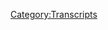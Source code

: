 {{DEFAULTSORT:
    #_TRANSCRIPT_0589:August 18-20, 2021
}}{{Transcript
    | title         = [[589: August 18-20, 2021]]
    | caption       = [https://knowledgefight.libsyn.com/589-august-18-20-2021 Listen to this episode on Libsyn]
    | episodeNumber = [[589: August 18-20, 2021|589]]
    | length        = 01:51:13
}}

{{MessageBox
    | header     = Warning: Bot Generated Content
    | text       = This transcript was automatically generated by transcription software and likely contains many mistakes and misattributions. Please check the audio for definitive quotes, attribution, and context.
    | image      = N3yvass4myg91.webp
    | imagewidth = 50px
    | id         = warning
}}

{{TranscriptBlock
    | name      = Unknown Speaker
    | timestamp = 00:00:00.000
    | text      = N-N-N-N-N-N-Knowledge Fight
}}

{{TranscriptBlock
    | name      = Unknown Speaker
    | timestamp = 00:00:12.880
    | text      = Dan and Jordan, I am sweating.
}}

{{TranscriptBlock
    | name      = Unknown Speaker
    | timestamp = 00:00:19.600
    | text      = Knowledgefight.com, it's time to pray.
}}

{{TranscriptBlock
    | name      = Unknown Speaker
    | timestamp = 00:00:21.399
    | text      = I have great respect for knowledgefight, knowledgefight.
}}

{{TranscriptBlock
    | name      = Unknown Speaker
    | timestamp = 00:00:25.199
    | text      = I'm sick of them posing as if they're the good guys, saying we are the bad guys.
}}

{{TranscriptBlock
    | name      = Unknown Speaker
    | timestamp = 00:00:29.359
    | text      = It's time to pray.
}}

{{TranscriptBlock
    | name      = Unknown Speaker
    | timestamp = 00:00:32.119
    | text      = I'm sick of them posing as the good guys, saying we are the bad guys.
}}

{{TranscriptBlock
    | name      = Unknown Speaker
    | timestamp = 00:00:50.179
    | text      = It's time to pray.
}}

{{TranscriptBlock
    | name      = Unknown Speaker
    | timestamp = 00:00:52.579
    | text      = knowledge fight
}}

{{TranscriptBlock
    | name      = Unknown Speaker
    | timestamp = 00:00:55.500
    | text      = knowledge fight calm
}}

{{TranscriptBlock
    | name      = Unknown Speaker
    | timestamp = 00:00:58.020
    | text      = I love you. Hey everybody. Welcome back knowledge friend. I'm damn
}}

{{TranscriptBlock
    | name      = Unknown Speaker
    | timestamp = 00:01:01.579
    | text      = Couple dudes like to sit around cower in fear as planes fly overhead
}}

{{TranscriptBlock
    | name      = Unknown Speaker
    | timestamp = 00:01:07.379
    | text      = God I hate that and talk a little bit about Alex Jones. Oh, it's so beautiful here every year man
}}

{{TranscriptBlock
    | name      = Unknown Speaker
    | timestamp = 00:01:12.620
    | text      = That's just like loud planes and it takes me by surprise. I've never
}}

{{TranscriptBlock
    | name      = Unknown Speaker
    | timestamp = 00:01:17.459
    | text      = Remember, nope, it happens and I'm like this is annoying
}}

{{TranscriptBlock
    | name      = Unknown Speaker
    | timestamp = 00:01:20.459
    | text      = And then a year passes and it happens again. Yeah, you know and I always look around and see people without
}}

{{TranscriptBlock
    | name      = Unknown Speaker
    | timestamp = 00:01:28.859
    | text      = Houses and then I see the billion billion dollars flying overhead and I think thanks Chicago you bunch of morons
}}

{{TranscriptBlock
    | name      = Unknown Speaker
    | timestamp = 00:01:35.180
    | text      = Well, I mean, it's loud. It's really
}}

{{TranscriptBlock
    | name      = Unknown Speaker
    | timestamp = 00:01:39.420
    | text      = That's true, yeah, that's true and it inspires the sense of jingoistic awe which I think is what we really all appreciate, right?
}}

{{TranscriptBlock
    | name      = Unknown Speaker
    | timestamp = 00:01:46.340
    | text      = Yeah, and I think sometimes I will be like look out over the lake and I'm like, wow a plane can do that. Yeah, I
}}

{{TranscriptBlock
    | name      = Unknown Speaker
    | timestamp = 00:01:54.980
    | text      = Remember I saw one float like 20 years ago and I was like
}}

{{TranscriptBlock
    | name      = Unknown Speaker
    | timestamp = 00:02:00.900
    | text      = Dollars I go about my day. Yep. Oh, yeah, what's going on? Not too much Dan. I have a quick question. Sure you
}}

{{TranscriptBlock
    | name      = Unknown Speaker
    | timestamp = 00:02:07.700
    | text      = What's your bright spot today? My bright spot today Jordan is I wrote a joke
}}

{{TranscriptBlock
    | name      = Unknown Speaker
    | timestamp = 00:02:12.479
    | text      = What I wrote a joke you wrote a joke. That's your first joke in like five years
}}

{{TranscriptBlock
    | name      = Unknown Speaker
    | timestamp = 00:02:17.060
    | text      = Well, actually, I don't know if I wrote this joke. I mean I came up with a joke and I didn't look it up
}}

{{TranscriptBlock
    | name      = Unknown Speaker
    | timestamp = 00:02:22.419
    | text      = I don't know if someone's tweeted this before it could be derivative, but it made me laugh. Are people gonna send us me evening?
}}

{{TranscriptBlock
    | name      = Unknown Speaker
    | timestamp = 00:02:30.419
    | text      = Urban dictionary shit again. God damn it possible. And if so, I'll just have to live with it
}}

{{TranscriptBlock
    | name      = Unknown Speaker
    | timestamp = 00:02:35.419
    | text      = Okay, but you know sometimes I think I think a lot of people like to know like how did this happen?
}}

{{TranscriptBlock
    | name      = Unknown Speaker
    | timestamp = 00:02:40.900
    | text      = How did how to get inside the creative mind? Sure, sure
}}

{{TranscriptBlock
    | name      = Unknown Speaker
    | timestamp = 00:02:44.340
    | text      = Sure, and so I'll say that this joke came to me when I was doing laundry
}}

{{TranscriptBlock
    | name      = Unknown Speaker
    | timestamp = 00:02:48.860
    | text      = Okay, so that's sort of the sort of the right setting the background. Okay
}}

{{TranscriptBlock
    | name      = Unknown Speaker
    | timestamp = 00:02:53.400
    | text      = Here's the joke
}}

{{TranscriptBlock
    | name      = Unknown Speaker
    | timestamp = 00:02:55.439
    | text      = Dryer sheets. Oh, no drier than what?
}}

{{TranscriptBlock
    | name      = Unknown Speaker
    | timestamp = 00:03:01.900
    | text      = And then I just repeat that okay. All right. Yeah, I just read that a bit. I like it dryer sheets
}}

{{TranscriptBlock
    | name      = Unknown Speaker
    | timestamp = 00:03:06.939
    | text      = I want the driest sheets. Oh, my god, I
}}

{{TranscriptBlock
    | name      = Unknown Speaker
    | timestamp = 00:03:13.580
    | text      = Have to admit that would be that reminds me so much of like a fantastic Mike Wiley joke
}}

{{TranscriptBlock
    | name      = Unknown Speaker
    | timestamp = 00:03:19.879
    | text      = Where he's telling the joke and no one laughs and there's just me in the background just going like this might be brilliant
}}

{{TranscriptBlock
    | name      = Unknown Speaker
    | timestamp = 00:03:25.259
    | text      = It might be the greatest thing I've ever heard just losing my shit
}}

{{TranscriptBlock
    | name      = Unknown Speaker
    | timestamp = 00:03:28.500
    | text      = Yeah, as the entire audience turns around and like why are you doing this?
}}

{{TranscriptBlock
    | name      = Unknown Speaker
    | timestamp = 00:03:33.099
    | text      = Dryer sheets
}}

{{TranscriptBlock
    | name      = Unknown Speaker
    | timestamp = 00:03:36.099
    | text      = See you repeat it three times. I'm done. It's good
}}

{{TranscriptBlock
    | name      = Unknown Speaker
    | timestamp = 00:03:39.539
    | text      = I'm sure that's a joke that someone has made before but I tickled myself quite a bit with that. It's great
}}

{{TranscriptBlock
    | name      = Unknown Speaker
    | timestamp = 00:03:46.099
    | text      = My bright spot Dan is I was walking over here as I normally do and I stumbled back upon
}}

{{TranscriptBlock
    | name      = Unknown Speaker
    | timestamp = 00:03:53.860
    | text      = That great Jesse Ware album and I'm dancing to spotlight while I walk
}}

{{TranscriptBlock
    | name      = Unknown Speaker
    | timestamp = 00:03:58.699
    | text      = Down the street singing along very loud and I've realized it's time for me to get back into disco
}}

{{TranscriptBlock
    | name      = Unknown Speaker
    | timestamp = 00:04:04.439
    | text      = Okay, like just for a while. I'm just gonna listen to a lot of disco. Listen, listen to some somebody good at tallow disco
}}

{{TranscriptBlock
    | name      = Unknown Speaker
    | timestamp = 00:04:11.080
    | text      = Yeah, I think so. There's a place
}}

{{TranscriptBlock
    | name      = Unknown Speaker
    | timestamp = 00:04:14.599
    | text      = No
}}

{{TranscriptBlock
    | name      = Unknown Speaker
    | timestamp = 00:04:16.160
    | text      = When I was growing up, I I was part of that, you know in my town was 20 years behind
}}

{{TranscriptBlock
    | name      = Unknown Speaker
    | timestamp = 00:04:22.060
    | text      = So they had just figured out that rock and disco were fighting in like the 90s. Okay, you know
}}

{{TranscriptBlock
    | name      = Unknown Speaker
    | timestamp = 00:04:26.800
    | text      = And it took me like 10 years till I watched a documentary and I was like, oh, yeah, it's entirely about race
}}

{{TranscriptBlock
    | name      = Unknown Speaker
    | timestamp = 00:04:34.019
    | text      = Rock and disco the height the hatred that rock people had for disco was just well
}}

{{TranscriptBlock
    | name      = Unknown Speaker
    | timestamp = 00:04:40.699
    | text      = Yeah, I think there was a lot of that. Yeah, I know that did underlie a lot of it. It was wild to think
}}

{{TranscriptBlock
    | name      = Unknown Speaker
    | timestamp = 00:04:46.220
    | text      = Mm-hmm. I think some of the acts were kind of corny too though. Oh, that's
}}

{{TranscriptBlock
    | name      = Unknown Speaker
    | timestamp = 00:04:52.019
    | text      = Disco acts were a little bit. No
}}

{{TranscriptBlock
    | name      = Unknown Speaker
    | timestamp = 00:04:54.379
    | text      = They I'm not gonna defend all like the Bee Gees maybe lacked a little edge
}}

{{TranscriptBlock
    | name      = Unknown Speaker
    | timestamp = 00:04:59.160
    | text      = There was that there was that but at the same time that that would be to pretend that was all of it would be
}}

{{TranscriptBlock
    | name      = Unknown Speaker
    | timestamp = 00:05:05.199
    | text      = To service to like some of those social. Yeah. Yeah things that were going on. It's great. Um, great get into that disco
}}

{{TranscriptBlock
    | name      = Unknown Speaker
    | timestamp = 00:05:11.600
    | text      = I'm gonna do it with your bad self. I think it's my plan get to strut and get on down get on down with your bad
}}

{{TranscriptBlock
    | name      = Unknown Speaker
    | timestamp = 00:05:16.600
    | text      = Self, so just your scruff today. We are gonna talk about a bit of time from last week on Alex's show
}}

{{TranscriptBlock
    | name      = Unknown Speaker
    | timestamp = 00:05:22.639
    | text      = We're gonna be talking about anything happened last week. Nah, okay talking about the 18th to the 20th
}}

{{TranscriptBlock
    | name      = Unknown Speaker
    | timestamp = 00:05:27.720
    | text      = Okay of 20 to 21 black. Ah, that was too fast. Um, and look, I mean, I
}}

{{TranscriptBlock
    | name      = Unknown Speaker
    | timestamp = 00:05:34.120
    | text      = Can't I can't not address the elephant in the room. What's that? Oh and Troyer got charged
}}

{{TranscriptBlock
    | name      = Unknown Speaker
    | timestamp = 00:05:39.600
    | text      = Regarding the January 6th protests sure
}}

{{TranscriptBlock
    | name      = Unknown Speaker
    | timestamp = 00:05:43.399
    | text      = And I think that people have given a lot of
}}

{{TranscriptBlock
    | name      = Unknown Speaker
    | timestamp = 00:05:47.680
    | text      = Hey
}}

{{TranscriptBlock
    | name      = Unknown Speaker
    | timestamp = 00:05:49.439
    | text      = What do you guys think about this?
}}

{{TranscriptBlock
    | name      = Unknown Speaker
    | timestamp = 00:05:51.439
    | text      = Messages and I've surveyed some of the landscape of some of the commentary that's going around on social media. I'm disappointed
}}

{{TranscriptBlock
    | name      = Unknown Speaker
    | timestamp = 00:05:58.920
    | text      = Mmm, and and you know
}}

{{TranscriptBlock
    | name      = Unknown Speaker
    | timestamp = 00:06:01.279
    | text      = I think what what I wanted to do was I wanted to start on Wednesday and go through Friday
}}

{{TranscriptBlock
    | name      = Unknown Speaker
    | timestamp = 00:06:06.399
    | text      = Wednesday through Friday and then get us to Owen Troyer's charge. Oh, this might be our first how not to cover Owen Troyer episode
}}

{{TranscriptBlock
    | name      = Unknown Speaker
    | timestamp = 00:06:13.920
    | text      = I realized that I think there's too much anticipation
}}

{{TranscriptBlock
    | name      = Unknown Speaker
    | timestamp = 00:06:21.160
    | text      = Discussion. So what I'm gonna do is we're gonna start with actually Owen Troyer's war room show from Friday
}}

{{TranscriptBlock
    | name      = Unknown Speaker
    | timestamp = 00:06:27.560
    | text      = all right, okay, and then we're going to
}}

{{TranscriptBlock
    | name      = Unknown Speaker
    | timestamp = 00:06:30.360
    | text      = Go back in time. Okay to Wednesday and
}}

{{TranscriptBlock
    | name      = Unknown Speaker
    | timestamp = 00:06:34.680
    | text      = Experience Alex Jones's path through the end of last week. Okay, then in that case I
}}

{{TranscriptBlock
    | name      = Unknown Speaker
    | timestamp = 00:06:38.600
    | text      = I demand you do one thing at a certain point pause during the middle of one of those Owen Troyer clips and then say
}}

{{TranscriptBlock
    | name      = Unknown Speaker
    | timestamp = 00:06:46.199
    | text      = I bet you're all wondering how we got here and then and then go all the way back. Yeah, exactly
}}

{{TranscriptBlock
    | name      = Unknown Speaker
    | timestamp = 00:06:51.319
    | text      = It has to happen like that. How about I El Cabal you and then you
}}

{{TranscriptBlock
    | name      = Unknown Speaker
    | timestamp = 00:06:56.519
    | text      = Until I believe you pass out being El Cabal right and then you wake up and we're talking about Wednesday
}}

{{TranscriptBlock
    | name      = Unknown Speaker
    | timestamp = 00:07:02.040
    | text      = What is happening here?
}}

{{TranscriptBlock
    | name      = Unknown Speaker
    | timestamp = 00:07:06.040
    | text      = So we'll get down to this but first Jordan let's take a little moment to say thank you to some folks who are wonking
}}

{{TranscriptBlock
    | name      = Unknown Speaker
    | timestamp = 00:07:10.480
    | text      = I think that's a great idea. So first Sinjin. Thank you so much. You're now policy wonk. I'm a policy wonk
}}

{{TranscriptBlock
    | name      = Unknown Speaker
    | timestamp = 00:07:15.240
    | text      = Thanks Sinjin. Next Desiree. Thank you so much. You're now policy wonk. I'm a policy wonk. Thanks Desiree
}}

{{TranscriptBlock
    | name      = Unknown Speaker
    | timestamp = 00:07:20.399
    | text      = Next Heartful of Spiders. Thank you so much. You are now policy wonk. I'm a policy wonk. Thank you Heartful of Spiders
}}

{{TranscriptBlock
    | name      = Unknown Speaker
    | timestamp = 00:07:25.959
    | text      = Next Rapture Princess versus Obama Decepticon. Thank you so much. You are now policy wonk
}}

{{TranscriptBlock
    | name      = Unknown Speaker
    | timestamp = 00:07:31.160
    | text      = I'm a policy wonk. Thank you very much. Thank you and GP in Vancity. Thank you so much. You're now policy wonk
}}

{{TranscriptBlock
    | name      = Unknown Speaker
    | timestamp = 00:07:36.879
    | text      = I'm a policy wonk. Thank you very much. Thank you. And also big shout out to Brian
}}

{{TranscriptBlock
    | name      = Unknown Speaker
    | timestamp = 00:07:41.920
    | text      = in honor of
}}

{{TranscriptBlock
    | name      = Unknown Speaker
    | timestamp = 00:07:43.579
    | text      = Selene and the cult thereof
}}

{{TranscriptBlock
    | name      = Unknown Speaker
    | timestamp = 00:07:46.839
    | text      = Brian made a donation to the seal conservatory
}}

{{TranscriptBlock
    | name      = Unknown Speaker
    | timestamp = 00:07:50.120
    | text      = And that you know helping out some seals in need. I
}}

{{TranscriptBlock
    | name      = Unknown Speaker
    | timestamp = 00:07:54.360
    | text      = I love this and it's it's amazing to me that somehow once again
}}

{{TranscriptBlock
    | name      = Unknown Speaker
    | timestamp = 00:07:58.959
    | text      = We have done something that we can fall behind on with shoutouts, too
}}

{{TranscriptBlock
    | name      = Unknown Speaker
    | timestamp = 00:08:02.519
    | text      = Yeah, yeah, definitely. There have been so many people who have done so many good things
}}

{{TranscriptBlock
    | name      = Unknown Speaker
    | timestamp = 00:08:07.120
    | text      = And it's like what if we just did one episode where we did all this stuff. It'd be 45 minutes long
}}

{{TranscriptBlock
    | name      = Unknown Speaker
    | timestamp = 00:08:12.600
    | text      = It's a testament to how generous and charitable and wonderful people who listen to this show are incredible and it's it's a real
}}

{{TranscriptBlock
    | name      = Unknown Speaker
    | timestamp = 00:08:22.079
    | text      = humbling thing to be have
}}

{{TranscriptBlock
    | name      = Unknown Speaker
    | timestamp = 00:08:24.439
    | text      = Animals amazing. We're backed up on shouting. It's amazing. Yeah, it is
}}

{{TranscriptBlock
    | name      = Unknown Speaker
    | timestamp = 00:08:29.439
    | text      = I was thinking about this like other people have like Oh
}}

{{TranscriptBlock
    | name      = Unknown Speaker
    | timestamp = 00:08:33.120
    | text      = Joe Rogan fans will gang up on you on the internet and they're all
}}

{{TranscriptBlock
    | name      = Unknown Speaker
    | timestamp = 00:08:37.000
    | text      = And our fans will be like, I'm gonna adopt an animal in a different country and it's like yeah
}}

{{TranscriptBlock
    | name      = Unknown Speaker
    | timestamp = 00:08:42.000
    | text      = I think we're doing oh, I think we're doing good. I'm gonna sponsor a tree. I think we're doing good. So Jordan. Yes, I
}}

{{TranscriptBlock
    | name      = Unknown Speaker
    | timestamp = 00:08:48.919
    | text      = know that
}}

{{TranscriptBlock
    | name      = Unknown Speaker
    | timestamp = 00:08:50.620
    | text      = We've already ruined the news. Yeah, that Owen Troyer got charged
}}

{{TranscriptBlock
    | name      = Unknown Speaker
    | timestamp = 00:08:54.559
    | text      = Yeah for the January 6th or guy and as this episode of our podcast is coming out. Oh and it
}}

{{TranscriptBlock
    | name      = Unknown Speaker
    | timestamp = 00:08:59.740
    | text      = Theoretically has to have reported for turning himself in
}}

{{TranscriptBlock
    | name      = Unknown Speaker
    | timestamp = 00:09:04.919
    | text      = We learn on this this episode that he has until Monday morning
}}

{{TranscriptBlock
    | name      = Unknown Speaker
    | timestamp = 00:09:09.720
    | text      = Mmm to show up at the Austin police if he does not demand a trial by jury for this. I will be furious or combat
}}

{{TranscriptBlock
    | name      = Unknown Speaker
    | timestamp = 00:09:17.399
    | text      = Yes, absolutely. I'll fight anybody. He needs something
}}

{{TranscriptBlock
    | name      = Unknown Speaker
    | timestamp = 00:09:21.919
    | text      = So here is an out-of-context drop from Alex's show before we get into Owens business
}}

{{TranscriptBlock
    | name      = Unknown Speaker
    | timestamp = 00:09:29.960
    | text      = All right, Jose in Florida, thanks for holding I just think that's unfortunate
}}

{{TranscriptBlock
    | name      = Unknown Speaker
    | timestamp = 00:09:38.320
    | text      = It's not a nice way to present your callers hey Jose clown face, let's go
}}

{{TranscriptBlock
    | name      = Unknown Speaker
    | timestamp = 00:09:44.299
    | text      = What do you got to say send in the callers?
}}

{{TranscriptBlock
    | name      = Unknown Speaker
    | timestamp = 00:09:49.179
    | text      = So it's very uncommon for us to cover an Owen Troyer
}}

{{TranscriptBlock
    | name      = Unknown Speaker
    | timestamp = 00:09:53.580
    | text      = episode and part of the reason
}}

{{TranscriptBlock
    | name      = Unknown Speaker
    | timestamp = 00:09:56.340
    | text      = The only reason we are is because he got charged. Yes
}}

{{TranscriptBlock
    | name      = Unknown Speaker
    | timestamp = 00:09:58.899
    | text      = I wanted to see how the actual episode itself was because you know
}}

{{TranscriptBlock
    | name      = Unknown Speaker
    | timestamp = 00:10:03.500
    | text      = There's the clip that's going around on
}}

{{TranscriptBlock
    | name      = Unknown Speaker
    | timestamp = 00:10:05.980
    | text      = The social media the like little clip of him saying that he's going to declare his innocence. I didn't I didn't see it
}}

{{TranscriptBlock
    | name      = Unknown Speaker
    | timestamp = 00:10:11.279
    | text      = I tried to avoid as much as I could of course. I was still given more information than necessary
}}

{{TranscriptBlock
    | name      = Unknown Speaker
    | timestamp = 00:10:16.419
    | text      = But we will listen to that clip, but I wanted to see what else was going on on the show. How's his?
}}

{{TranscriptBlock
    | name      = Unknown Speaker
    | timestamp = 00:10:21.779
    | text      = State of mind sure sure and here is where we get started the capital has fallen
}}

{{TranscriptBlock
    | name      = Unknown Speaker
    | timestamp = 00:10:28.940
    | text      = Not quite not quite. Okay. I'm your host Owen Troyer with you for the next three hours
}}

{{TranscriptBlock
    | name      = Unknown Speaker
    | timestamp = 00:10:32.580
    | text      = We have guests joining us today Joe Biggs attorney
}}

{{TranscriptBlock
    | name      = Unknown Speaker
    | timestamp = 00:10:35.500
    | text      = Joe Biggs a political prisoner being tortured in jail right now because of the big live January 6th his attorney
}}

{{TranscriptBlock
    | name      = Unknown Speaker
    | timestamp = 00:10:43.019
    | text      = Dan Hall is gonna be joining me coming up in the next segment
}}

{{TranscriptBlock
    | name      = Unknown Speaker
    | timestamp = 00:10:45.399
    | text      = So this is before he makes the announcement that there's a warrant out for it, right?
}}

{{TranscriptBlock
    | name      = Unknown Speaker
    | timestamp = 00:10:48.419
    | text      = I think it's really interesting that he's having Joe Biggs his lawyer another guy who now worked at Infowars who got arrested. Yeah
}}

{{TranscriptBlock
    | name      = Unknown Speaker
    | timestamp = 00:10:56.659
    | text      = Because of his but and they they certainly did different things during the six true Joe Biggs actually was inside the Capitol
}}

{{TranscriptBlock
    | name      = Unknown Speaker
    | timestamp = 00:11:03.980
    | text      = It was with the Proud Boys and yeah, what have you I?
}}

{{TranscriptBlock
    | name      = Unknown Speaker
    | timestamp = 00:11:08.100
    | text      = Mean if pizza gate hadn't happened
}}

{{TranscriptBlock
    | name      = Unknown Speaker
    | timestamp = 00:11:09.779
    | text      = He might still be working at Infowars, and he wouldn't have had to join right with the Proud Boys, right?
}}

{{TranscriptBlock
    | name      = Unknown Speaker
    | timestamp = 00:11:14.940
    | text      = He wouldn't have been inside the cap. This is Alex's. This is Alex's fault entirely. Yeah, absolutely
}}

{{TranscriptBlock
    | name      = Unknown Speaker
    | timestamp = 00:11:20.779
    | text      = to pizza gate
}}

{{TranscriptBlock
    | name      = Unknown Speaker
    | timestamp = 00:11:22.980
    | text      = I think so much all goes back to pizza gate honest
}}

{{TranscriptBlock
    | name      = Unknown Speaker
    | timestamp = 00:11:25.940
    | text      = I was listening this I was thinking like this guy might be your lawyer soon. Yeah, I would imagine
}}

{{TranscriptBlock
    | name      = Unknown Speaker
    | timestamp = 00:11:29.659
    | text      = This is also good choice not having Barnes on your show. Yeah Barnes Barnes might have made that choice for him
}}

{{TranscriptBlock
    | name      = Unknown Speaker
    | timestamp = 00:11:36.059
    | text      = Yeah, that's fair. So here is the clip of Owen discussing how there's a warrant out for him. All right, so here's the deal
}}

{{TranscriptBlock
    | name      = Unknown Speaker
    | timestamp = 00:11:44.620
    | text      = Ladies and gentlemen a couple hours ago. I was informed by my attorney
}}

{{TranscriptBlock
    | name      = Unknown Speaker
    | timestamp = 00:11:53.740
    | text      = Who will be on the show shortly there is a warrant out for my arrest
}}

{{TranscriptBlock
    | name      = Unknown Speaker
    | timestamp = 00:11:57.620
    | text      = with allegations
}}

{{TranscriptBlock
    | name      = Unknown Speaker
    | timestamp = 00:11:59.899
    | text      = involving
}}

{{TranscriptBlock
    | name      = Unknown Speaker
    | timestamp = 00:12:02.019
    | text      = January 6th and
}}

{{TranscriptBlock
    | name      = Unknown Speaker
    | timestamp = 00:12:05.460
    | text      = I will have to turn myself in Monday morning
}}

{{TranscriptBlock
    | name      = Unknown Speaker
    | timestamp = 00:12:14.539
    | text      = There's a lot of questions some I have answers to some I don't yes, I was there
}}

{{TranscriptBlock
    | name      = Unknown Speaker
    | timestamp = 00:12:20.019
    | text      = Yes, I'm not gonna be getting into more of this today on the air and
}}

{{TranscriptBlock
    | name      = Unknown Speaker
    | timestamp = 00:12:28.019
    | text      = I
}}

{{TranscriptBlock
    | name      = Unknown Speaker
    | timestamp = 00:12:30.340
    | text      = Plan on
}}

{{TranscriptBlock
    | name      = Unknown Speaker
    | timestamp = 00:12:35.179
    | text      = Declaring innocence of these charges I
}}

{{TranscriptBlock
    | name      = Unknown Speaker
    | timestamp = 00:12:39.379
    | text      = Am and so there's some other stuff going on too
}}

{{TranscriptBlock
    | name      = Unknown Speaker
    | timestamp = 00:12:43.659
    | text      = Uh-huh, but that's the deal
}}

{{TranscriptBlock
    | name      = Unknown Speaker
    | timestamp = 00:12:45.659
    | text      = And so I'm not gonna I'm not gonna comment any further on this. I'm not gonna take any questions on this today
}}

{{TranscriptBlock
    | name      = Unknown Speaker
    | timestamp = 00:12:52.980
    | text      = but again, I was informed by my lawyer that there's a warrant out for my arrest right now and that I have to turn myself in by
}}

{{TranscriptBlock
    | name      = Unknown Speaker
    | timestamp = 00:13:00.779
    | text      = Monday morning
}}

{{TranscriptBlock
    | name      = Unknown Speaker
    | timestamp = 00:13:02.500
    | text      = so
}}

{{TranscriptBlock
    | name      = Unknown Speaker
    | timestamp = 00:13:04.220
    | text      = That's just that
}}

{{TranscriptBlock
    | name      = Unknown Speaker
    | timestamp = 00:13:07.460
    | text      = Probably shouldn't even be on air right now, but we're gonna go ahead and do a broadcast
}}

{{TranscriptBlock
    | name      = Unknown Speaker
    | timestamp = 00:13:11.379
    | text      = Anyway, I agree. You shouldn't be on air. Yeah, your lawyer probably agrees to yeah, that would be wise
}}

{{TranscriptBlock
    | name      = Unknown Speaker
    | timestamp = 00:13:15.639
    | text      = Yeah, that would be wise to not be on air. Um
}}

{{TranscriptBlock
    | name      = Unknown Speaker
    | timestamp = 00:13:18.639
    | text      = Yeah, I think he's been studying at the Alex pausing Academy. Yeah, the the not talking for stretches
}}

{{TranscriptBlock
    | name      = Unknown Speaker
    | timestamp = 00:13:25.480
    | text      = Yeah, talk about a big dramatic over. Yeah. Yeah, so there's one essential piece to understanding
}}

{{TranscriptBlock
    | name      = Unknown Speaker
    | timestamp = 00:13:31.240
    | text      = Why oh and sure he got charged for his actions as it relates to January 6th
}}

{{TranscriptBlock
    | name      = Unknown Speaker
    | timestamp = 00:13:34.919
    | text      = Thus joining Rambo Joe Biggs and the group of info wars personalities caught up in this fallout
}}

{{TranscriptBlock
    | name      = Unknown Speaker
    | timestamp = 00:13:39.419
    | text      = That piece is that he almost certainly wouldn't be getting charged if he wasn't already under a deferred
}}

{{TranscriptBlock
    | name      = Unknown Speaker
    | timestamp = 00:13:46.700
    | text      = prosecution agreement at the time of his actions on the six
}}

{{TranscriptBlock
    | name      = Unknown Speaker
    | timestamp = 00:13:50.500
    | text      = This is something that is absent from almost every little bit of discussion that I've seen about this and it's so critical
}}

{{TranscriptBlock
    | name      = Unknown Speaker
    | timestamp = 00:13:58.259
    | text      = So it's essentially he violated his parole. Yes
}}

{{TranscriptBlock
    | name      = Unknown Speaker
    | timestamp = 00:14:00.779
    | text      = Gotcha back in December 2019 Owen got up and shouted a bunch of bullshit attempting to disrupt a session of the House Judiciary
}}

{{TranscriptBlock
    | name      = Unknown Speaker
    | timestamp = 00:14:06.779
    | text      = Committee who were discussing Trump's impeachment Owen was arrested
}}

{{TranscriptBlock
    | name      = Unknown Speaker
    | timestamp = 00:14:10.580
    | text      = He made a plea deal where his prosecution would be deferred and ultimately dropped on the condition that he quote
}}

{{TranscriptBlock
    | name      = Unknown Speaker
    | timestamp = 00:14:15.419
    | text      = Not break any laws and performed 32 hours of verified community service
}}

{{TranscriptBlock
    | name      = Unknown Speaker
    | timestamp = 00:14:20.460
    | text      = Owen apparently never did that community service and according to his charging documents from this this charge this current one on
}}

{{TranscriptBlock
    | name      = Unknown Speaker
    | timestamp = 00:14:28.899
    | text      = February 5th 2021 Owens lawyer provided documentation that Owen had completed 30 hours between January 19th
}}

{{TranscriptBlock
    | name      = Unknown Speaker
    | timestamp = 00:14:35.759
    | text      = 2021 and February 4th 2021 which means that on January 6th
}}

{{TranscriptBlock
    | name      = Unknown Speaker
    | timestamp = 00:14:41.320
    | text      = 2021 Owen had not satisfied any of the conditions of his plea deal and thus he was still under a deferred prosecution
}}

{{TranscriptBlock
    | name      = Unknown Speaker
    | timestamp = 00:14:49.120
    | text      = Part of his plea deal included him agreeing to quote not parade demonstrate or picket within any of the Capitol buildings
}}

{{TranscriptBlock
    | name      = Unknown Speaker
    | timestamp = 00:14:56.840
    | text      = He also quote agrees not to utter loud threatening or abusive language or engage in any
}}

{{TranscriptBlock
    | name      = Unknown Speaker
    | timestamp = 00:15:01.879
    | text      = Disorderly or disruptive conduct at any place upon the US Capitol grounds or within any of the Capitol buildings with intent to impede
}}

{{TranscriptBlock
    | name      = Unknown Speaker
    | timestamp = 00:15:09.279
    | text      = Disrupt or disturb the orderly conduct of any session of the Congress or either house thereof
}}

{{TranscriptBlock
    | name      = Unknown Speaker
    | timestamp = 00:15:15.360
    | text      = Unfortunately, he was doing those things on January 6th, which means that he violated the terms of his plea deal
}}

{{TranscriptBlock
    | name      = Unknown Speaker
    | timestamp = 00:15:20.240
    | text      = Which he had agreed to
}}

{{TranscriptBlock
    | name      = Unknown Speaker
    | timestamp = 00:15:22.480
    | text      = His actions on their own might be the sort of thing that wouldn't result in a charge because he wasn't involved in the actual
}}

{{TranscriptBlock
    | name      = Unknown Speaker
    | timestamp = 00:15:28.240
    | text      = Storming of the Capitol as far as I can tell but because he was essentially on probation that had
}}

{{TranscriptBlock
    | name      = Unknown Speaker
    | timestamp = 00:15:33.279
    | text      = Specifically to do with him not allowed being allowed to protest to disrupt government process unreal
}}

{{TranscriptBlock
    | name      = Unknown Speaker
    | timestamp = 00:15:38.320
    | text      = He essentially fucked himself over
}}

{{TranscriptBlock
    | name      = Unknown Speaker
    | timestamp = 00:15:40.240
    | text      = He had over a year during which he could have done his community service or he could have realized that he was barred from
}}

{{TranscriptBlock
    | name      = Unknown Speaker
    | timestamp = 00:15:45.700
    | text      = Protesting at the Capitol but he's too stupid or the allure of being part of the events of the six
}}

{{TranscriptBlock
    | name      = Unknown Speaker
    | timestamp = 00:15:50.480
    | text      = It was just too enticing. And so now we here we are that's what's going on. Uh, Your Honor, I declare innocence. Uh,
}}

{{TranscriptBlock
    | name      = Unknown Speaker
    | timestamp = 00:15:58.879
    | text      = Though I do understand the charges now. I did not read the plea deal
}}

{{TranscriptBlock
    | name      = Unknown Speaker
    | timestamp = 00:16:04.559
    | text      = Nor did I know that that was part of it. So I am innocent. I would like to stipulate that my lawyer is Robert Barnes
}}

{{TranscriptBlock
    | name      = Unknown Speaker
    | timestamp = 00:16:11.279
    | text      = Not guilty. I don't think he even had Barnes probably wouldn't even give him the details. He just like sign here
}}

{{TranscriptBlock
    | name      = Unknown Speaker
    | timestamp = 00:16:17.559
    | text      = You're not gonna go to jail. Yeah, do some community service
}}

{{TranscriptBlock
    | name      = Unknown Speaker
    | timestamp = 00:16:20.480
    | text      = Yeah, I've been pretty consistent in my position that from the available information that I have
}}

{{TranscriptBlock
    | name      = Unknown Speaker
    | timestamp = 00:16:24.659
    | text      = I don't know if what Alex was doing on that day can constitutes criminal behavior
}}

{{TranscriptBlock
    | name      = Unknown Speaker
    | timestamp = 00:16:29.600
    | text      = Sure
}}

{{TranscriptBlock
    | name      = Unknown Speaker
    | timestamp = 00:16:29.799
    | text      = it really does seem like he was trying to exacerbate the
}}

{{TranscriptBlock
    | name      = Unknown Speaker
    | timestamp = 00:16:32.879
    | text      = Situation and intensify people's feelings until things got out of hand and then he tried to get people to stop from going into the Capitol
}}

{{TranscriptBlock
    | name      = Unknown Speaker
    | timestamp = 00:16:39.440
    | text      = His intentions and actions were destructive and he spiritually bears some responsibility for the events that transpired
}}

{{TranscriptBlock
    | name      = Unknown Speaker
    | timestamp = 00:16:45.039
    | text      = But it's hard for me to bridge the gap between that and him having legal culpability
}}

{{TranscriptBlock
    | name      = Unknown Speaker
    | timestamp = 00:16:48.960
    | text      = Yeah, Owen on the other hand did this to himself?
}}

{{TranscriptBlock
    | name      = Unknown Speaker
    | timestamp = 00:16:52.159
    | text      = I still think that this prosecution if it goes forward probably does more harm than good
}}

{{TranscriptBlock
    | name      = Unknown Speaker
    | timestamp = 00:16:57.399
    | text      = Whatever punishment Owens facing is probably minuscule compared to the potential this has to fuel Infowars oppression and victimhood narratives
}}

{{TranscriptBlock
    | name      = Unknown Speaker
    | timestamp = 00:17:04.200
    | text      = We'll see what happens
}}

{{TranscriptBlock
    | name      = Unknown Speaker
    | timestamp = 00:17:05.400
    | text      = but as far as I can tell in this case the government was straight-up trying to give Owen a get-out-of-jail-free pass for the
}}

{{TranscriptBlock
    | name      = Unknown Speaker
    | timestamp = 00:17:11.119
    | text      = 2019 disruption case and he didn't care enough to complete his end of the bargain
}}

{{TranscriptBlock
    | name      = Unknown Speaker
    | timestamp = 00:17:15.400
    | text      = Which was just him doing a little bit of community service 32 hours. That's on him. Yeah, that's his fault
}}

{{TranscriptBlock
    | name      = Unknown Speaker
    | timestamp = 00:17:21.599
    | text      = Yeah, he had a year he that they are so
}}

{{TranscriptBlock
    | name      = Unknown Speaker
    | timestamp = 00:17:25.599
    | text      = Incapable of doing something for not money that he couldn't even do it for to avoid jail time
}}

{{TranscriptBlock
    | name      = Unknown Speaker
    | timestamp = 00:17:31.839
    | text      = Yeah, like that's how and it wouldn't it wouldn't result in jail time unless he violated the specific court
}}

{{TranscriptBlock
    | name      = Unknown Speaker
    | timestamp = 00:17:38.400
    | text      = Prosecution and he did yeah
}}

{{TranscriptBlock
    | name      = Unknown Speaker
    | timestamp = 00:17:41.319
    | text      = Your honor in my defense if we had won you wouldn't be charging me
}}

{{TranscriptBlock
    | name      = Unknown Speaker
    | timestamp = 00:17:45.920
    | text      = But even so even with this like violation of that
}}

{{TranscriptBlock
    | name      = Unknown Speaker
    | timestamp = 00:17:49.859
    | text      = I still can't see him having any kind of punishment coming his way that would get him to
}}

{{TranscriptBlock
    | name      = Unknown Speaker
    | timestamp = 00:17:56.119
    | text      = Roll over on Alex and what is there for him to roll over on nothing as it relate especially as it relates to the sixth
}}

{{TranscriptBlock
    | name      = Unknown Speaker
    | timestamp = 00:18:02.940
    | text      = Yeah, he's just an asshole. Yeah, I don't know I
}}

{{TranscriptBlock
    | name      = Unknown Speaker
    | timestamp = 00:18:06.079
    | text      = I
}}

{{TranscriptBlock
    | name      = Unknown Speaker
    | timestamp = 00:18:07.440
    | text      = see I
}}

{{TranscriptBlock
    | name      = Unknown Speaker
    | timestamp = 00:18:09.000
    | text      = See a bit of this on on social media
}}

{{TranscriptBlock
    | name      = Unknown Speaker
    | timestamp = 00:18:11.720
    | text      = And I think I think that it's always kind of unwise to really care too much about what random people are tweeting
}}

{{TranscriptBlock
    | name      = Unknown Speaker
    | timestamp = 00:18:19.480
    | text      = But I do see some fairly larger accounts and people who some people listen to
}}

{{TranscriptBlock
    | name      = Unknown Speaker
    | timestamp = 00:18:26.039
    | text      = Trying to use this charge on Owen as proof that Alex might be getting charged in the future
}}

{{TranscriptBlock
    | name      = Unknown Speaker
    | timestamp = 00:18:31.460
    | text      = Mmm, and I think that's probably a sign that someone's selling you a bill of goods and they might be grifting
}}

{{TranscriptBlock
    | name      = Unknown Speaker
    | timestamp = 00:18:37.099
    | text      = Yeah, I I think that ignoring quick. Where's Sean King at?
}}

{{TranscriptBlock
    | name      = Unknown Speaker
    | timestamp = 00:18:41.380
    | text      = I I think that anybody ignoring the aspect of the story that is the only reason
}}

{{TranscriptBlock
    | name      = Unknown Speaker
    | timestamp = 00:18:47.099
    | text      = Owen got charged is because of the deferred prosecution
}}

{{TranscriptBlock
    | name      = Unknown Speaker
    | timestamp = 00:18:50.339
    | text      = Yeah
}}

{{TranscriptBlock
    | name      = Unknown Speaker
    | timestamp = 00:18:50.660
    | text      = They're missing the entire forest for the trees because they're trying to say that Owen and Alex did the same things
}}

{{TranscriptBlock
    | name      = Unknown Speaker
    | timestamp = 00:18:55.940
    | text      = They were at the same places Rowan got charged. That means Alex can get charged
}}

{{TranscriptBlock
    | name      = Unknown Speaker
    | timestamp = 00:18:59.660
    | text      = Alex wasn't under deferred prosecution right Alex didn't go and disrupt the House Judiciary Committee Owen did and so
}}

{{TranscriptBlock
    | name      = Unknown Speaker
    | timestamp = 00:19:06.579
    | text      = Owen's too stupid and too young that's what it is
}}

{{TranscriptBlock
    | name      = Unknown Speaker
    | timestamp = 00:19:09.140
    | text      = And I guess Alex whenever he was pulling these stunts has always been smart enough to go right up to the edge of the line
}}

{{TranscriptBlock
    | name      = Unknown Speaker
    | timestamp = 00:19:15.420
    | text      = Like right up to the edge. Mm-hmm so close to being prosecuted like so fucking close decades of practice
}}

{{TranscriptBlock
    | name      = Unknown Speaker
    | timestamp = 00:19:22.779
    | text      = Yeah, he's just really good at it
}}

{{TranscriptBlock
    | name      = Unknown Speaker
    | timestamp = 00:19:24.140
    | text      = Yeah, and no one's an idiot who thinks Owen seems like he's a believer too
}}

{{TranscriptBlock
    | name      = Unknown Speaker
    | timestamp = 00:19:28.279
    | text      = Which is why he would go a little bit further than than Alex. You know what I'm saying?
}}

{{TranscriptBlock
    | name      = Unknown Speaker
    | timestamp = 00:19:32.460
    | text      = I I don't know if I would chalk it up to being a believer
}}

{{TranscriptBlock
    | name      = Unknown Speaker
    | timestamp = 00:19:35.059
    | text      = I think it would be it's more he has something to prove that Alex doesn't that's true. That's true
}}

{{TranscriptBlock
    | name      = Unknown Speaker
    | timestamp = 00:19:39.619
    | text      = He doesn't have a name outside of info war right like if there was a headline Owen Schroyer charged
}}

{{TranscriptBlock
    | name      = Unknown Speaker
    | timestamp = 00:19:45.220
    | text      = No one cares. No one cares info wars reporter Owen Schroyer charged now people are like, huh?
}}

{{TranscriptBlock
    | name      = Unknown Speaker
    | timestamp = 00:19:51.460
    | text      = That guy works for Alex Jones, right? He doesn't have
}}

{{TranscriptBlock
    | name      = Unknown Speaker
    | timestamp = 00:19:54.859
    | text      = a right like an actual identity outside of that that means anything right and so he does have to go a little bit further
}}

{{TranscriptBlock
    | name      = Unknown Speaker
    | timestamp = 00:20:01.539
    | text      = Yeah, and you know try and disrupt the the the the proceedings
}}

{{TranscriptBlock
    | name      = Unknown Speaker
    | timestamp = 00:20:07.180
    | text      = Yeah, and he has to he has to impress his daddy Alex and Alex doesn't have to do that because he just hired his dad
}}

{{TranscriptBlock
    | name      = Unknown Speaker
    | timestamp = 00:20:13.140
    | text      = So it's a little bit of a you know, he's got to be like, hey, did I do a good job Alex?
}}

{{TranscriptBlock
    | name      = Unknown Speaker
    | timestamp = 00:20:18.519
    | text      = Did I do a good job? So I I don't think that this is necessarily going to be the biggest thing in the world
}}

{{TranscriptBlock
    | name      = Unknown Speaker
    | timestamp = 00:20:24.380
    | text      = I think it'll be interesting to see how it plays out. Mm-hmm Owen may be gone for a little while Owen
}}

{{TranscriptBlock
    | name      = Unknown Speaker
    | timestamp = 00:20:28.859
    | text      = You're gonna have to do 38 hours of community service. We might have to see the info wars depth chart
}}

{{TranscriptBlock
    | name      = Unknown Speaker
    | timestamp = 00:20:37.059
    | text      = If Harrison starts doing to Tom Pappert might be getting called up from the bullpen
}}

{{TranscriptBlock
    | name      = Unknown Speaker
    | timestamp = 00:20:42.619
    | text      = Brutal, but I was I was still curious like how's Owen state of mind? Here's where he's at. Okay, and let me just tell you this
}}

{{TranscriptBlock
    | name      = Unknown Speaker
    | timestamp = 00:20:50.180
    | text      = In fact, I mean, I'll go to these clips now
}}

{{TranscriptBlock
    | name      = Unknown Speaker
    | timestamp = 00:20:58.259
    | text      = Folks
}}

{{TranscriptBlock
    | name      = Unknown Speaker
    | timestamp = 00:21:01.900
    | text      = Devil worshiping cults, okay run the planet, okay
}}

{{TranscriptBlock
    | name      = Unknown Speaker
    | timestamp = 00:21:11.420
    | text      = It's time to just get real about this gotta get real about it
}}

{{TranscriptBlock
    | name      = Unknown Speaker
    | timestamp = 00:21:15.420
    | text      = It's people who run Hollywood or Satanists
}}

{{TranscriptBlock
    | name      = Unknown Speaker
    | timestamp = 00:21:17.420
    | text      = People that run our government or Satanists a lot of mainstream media people are Satanists. Sure. Sure
}}

{{TranscriptBlock
    | name      = Unknown Speaker
    | timestamp = 00:21:24.579
    | text      = So that's why you look around at all this and none of it makes sense
}}

{{TranscriptBlock
    | name      = Unknown Speaker
    | timestamp = 00:21:27.220
    | text      = and there's all the inversion and there's all the lying and there's all the backstabbing and there's all the degeneracy and
}}

{{TranscriptBlock
    | name      = Unknown Speaker
    | timestamp = 00:21:34.900
    | text      = You just say well none of this makes sense
}}

{{TranscriptBlock
    | name      = Unknown Speaker
    | timestamp = 00:21:37.380
    | text      = No, it all makes sense. Once you realize that Satanists are running
}}

{{TranscriptBlock
    | name      = Unknown Speaker
    | timestamp = 00:21:43.059
    | text      = It makes perfect sense
}}

{{TranscriptBlock
    | name      = Unknown Speaker
    | timestamp = 00:21:45.059
    | text      = Does I get it now?
}}

{{TranscriptBlock
    | name      = Unknown Speaker
    | timestamp = 00:21:48.420
    | text      = Satanists are running things. So, of course, he violated the terms of his deferred prosecution and was caught doing it
}}

{{TranscriptBlock
    | name      = Unknown Speaker
    | timestamp = 00:21:55.220
    | text      = Uh-huh. Yeah, and he did it on camera too, which was very smart
}}

{{TranscriptBlock
    | name      = Unknown Speaker
    | timestamp = 00:21:58.099
    | text      = Oh, yeah, and there was like promotional materials that advertised that he was going to be doing it. Yeah, you know, it's very exciting
}}

{{TranscriptBlock
    | name      = Unknown Speaker
    | timestamp = 00:22:05.220
    | text      = What I mean, it seems like the the cops could have just been waiting there at the sixth and been like, hey you're here. Goodbye
}}

{{TranscriptBlock
    | name      = Unknown Speaker
    | timestamp = 00:22:11.839
    | text      = Mm-hmm. We're gonna take you into custody now. Yeah, I don't I don't I don't know if that would have
}}

{{TranscriptBlock
    | name      = Unknown Speaker
    | timestamp = 00:22:17.839
    | text      = De-escalated the situation so it's probably good
}}

{{TranscriptBlock
    | name      = Unknown Speaker
    | timestamp = 00:22:20.119
    | text      = They didn't yeah
}}

{{TranscriptBlock
    | name      = Unknown Speaker
    | timestamp = 00:22:20.799
    | text      = probably
}}

{{TranscriptBlock
    | name      = Unknown Speaker
    | timestamp = 00:22:21.559
    | text      = And also I probably bet they don't care who Owen Troyer is and this is probably the reason that it's happening now in August is
}}

{{TranscriptBlock
    | name      = Unknown Speaker
    | timestamp = 00:22:27.920
    | text      = probably because it is a
}}

{{TranscriptBlock
    | name      = Unknown Speaker
    | timestamp = 00:22:29.160
    | text      = Very low priority. Yeah, they went through so many names before they finally got to Owen and I bet somebody saw it was like
}}

{{TranscriptBlock
    | name      = Unknown Speaker
    | timestamp = 00:22:36.480
    | text      = Oh god damn. I bet maybe somebody who was like on the case of his like deferred prosecution
}}

{{TranscriptBlock
    | name      = Unknown Speaker
    | timestamp = 00:22:43.720
    | text      = Whatever was like looking at pictures of the signal
}}

{{TranscriptBlock
    | name      = Unknown Speaker
    | timestamp = 00:22:50.000
    | text      = It's probably like a series of coincidences that lead to this
}}

{{TranscriptBlock
    | name      = Unknown Speaker
    | timestamp = 00:22:54.880
    | text      = Probably a long line and also all Owen's fault. Yes. Yes
}}

{{TranscriptBlock
    | name      = Unknown Speaker
    | timestamp = 00:23:00.339
    | text      = This is 100% his fault, but the world is run by devils and it doesn't even have anything to do with Trump whatsoever
}}

{{TranscriptBlock
    | name      = Unknown Speaker
    | timestamp = 00:23:07.559
    | text      = Nope. No, it's like he had a restraining order against a fucking Meyers and then he went into the Meyers and was like
}}

{{TranscriptBlock
    | name      = Unknown Speaker
    | timestamp = 00:23:14.799
    | text      = Hey, I think it's a great idea to take this place over and then here we are. Mm-hmm. Yep
}}

{{TranscriptBlock
    | name      = Unknown Speaker
    | timestamp = 00:23:20.559
    | text      = So Owen gets some bad news about his bookings
}}

{{TranscriptBlock
    | name      = Unknown Speaker
    | timestamp = 00:23:25.319
    | text      = During the middle of the show. All right, we're back here on the Infowars war room
}}

{{TranscriptBlock
    | name      = Unknown Speaker
    | timestamp = 00:23:28.680
    | text      = We had Joe Biggs lawyer joining us. He can no longer join us. So we will no longer be conducting that interview
}}

{{TranscriptBlock
    | name      = Unknown Speaker
    | timestamp = 00:23:36.559
    | text      = All right. I wonder why
}}

{{TranscriptBlock
    | name      = Unknown Speaker
    | timestamp = 00:23:40.880
    | text      = I'm sorry. He said what and he wants me to talk about what? Okay. No, uh
}}

{{TranscriptBlock
    | name      = Unknown Speaker
    | timestamp = 00:23:45.359
    | text      = Okay
}}

{{TranscriptBlock
    | name      = Unknown Speaker
    | timestamp = 00:23:46.759
    | text      = My lawyer has told me it would be a bad idea to talk to Joe Biggs as a lawyer on air, right?
}}

{{TranscriptBlock
    | name      = Unknown Speaker
    | timestamp = 00:23:51.000
    | text      = Yeah, Joe Biggs his lawyers lawyer has advised him it's a bad idea to talk to Owen on air right now
}}

{{TranscriptBlock
    | name      = Unknown Speaker
    | timestamp = 00:23:59.359
    | text      = Yeah, that's a little bit of a sticky situation. Let's just avoid. Yeah
}}

{{TranscriptBlock
    | name      = Unknown Speaker
    | timestamp = 00:24:04.000
    | text      = So Owen complains a little bit more about Satan sure on Satan worshipers and what-have-you
}}

{{TranscriptBlock
    | name      = Unknown Speaker
    | timestamp = 00:24:10.160
    | text      = And there's two things to keep an eye on whenever
}}

{{TranscriptBlock
    | name      = Unknown Speaker
    | timestamp = 00:24:14.039
    | text      = People like Owen and like in that world whenever they use the terms like degeneracy
}}

{{TranscriptBlock
    | name      = Unknown Speaker
    | timestamp = 00:24:19.400
    | text      = Yeah, what they're doing is they're trying to attack
}}

{{TranscriptBlock
    | name      = Unknown Speaker
    | timestamp = 00:24:23.079
    | text      = LGBTQ plus folk. Yes without using specific terms, right? There's plausible deniability to them like no
}}

{{TranscriptBlock
    | name      = Unknown Speaker
    | timestamp = 00:24:30.839
    | text      = Societal degeneration. Yeah, people are having sex outside of marriage and it's like no, you're basically saying that sodomy is wrong
}}

{{TranscriptBlock
    | name      = Unknown Speaker
    | timestamp = 00:24:37.960
    | text      = That's what you're trying to say. There's a heavy overlap of that and they're trying to say those things without
}}

{{TranscriptBlock
    | name      = Unknown Speaker
    | timestamp = 00:24:43.240
    | text      = Yeah without saying them
}}

{{TranscriptBlock
    | name      = Unknown Speaker
    | timestamp = 00:24:45.039
    | text      = and so there's there's a piece of that and then the other piece is that this is where I
}}

{{TranscriptBlock
    | name      = Unknown Speaker
    | timestamp = 00:24:49.680
    | text      = Realize that Owen Troyer believes in Illuminati bloodline. There we go. That's why all of this stuff is robbing you of your humanity
}}

{{TranscriptBlock
    | name      = Unknown Speaker
    | timestamp = 00:25:00.960
    | text      = The mask
}}

{{TranscriptBlock
    | name      = Unknown Speaker
    | timestamp = 00:25:03.039
    | text      = the forced vaccine
}}

{{TranscriptBlock
    | name      = Unknown Speaker
    | timestamp = 00:25:05.240
    | text      = the degeneracy
}}

{{TranscriptBlock
    | name      = Unknown Speaker
    | timestamp = 00:25:07.200
    | text      = the porn
}}

{{TranscriptBlock
    | name      = Unknown Speaker
    | timestamp = 00:25:09.359
    | text      = Sure, the the drug abuse why not?
}}

{{TranscriptBlock
    | name      = Unknown Speaker
    | timestamp = 00:25:12.660
    | text      = All
}}

{{TranscriptBlock
    | name      = Unknown Speaker
    | timestamp = 00:25:14.660
    | text      = Of it
}}

{{TranscriptBlock
    | name      = Unknown Speaker
    | timestamp = 00:25:17.700
    | text      = It's all
}}

{{TranscriptBlock
    | name      = Unknown Speaker
    | timestamp = 00:25:19.859
    | text      = Satanism
}}

{{TranscriptBlock
    | name      = Unknown Speaker
    | timestamp = 00:25:21.859
    | text      = Satanic cults of the world elite bloodlines of the Illuminati sure
}}

{{TranscriptBlock
    | name      = Unknown Speaker
    | timestamp = 00:25:27.539
    | text      = Controlling the planet. Okay?
}}

{{TranscriptBlock
    | name      = Unknown Speaker
    | timestamp = 00:25:31.059
    | text      = Bringing in their one world satanic government system
}}

{{TranscriptBlock
    | name      = Unknown Speaker
    | timestamp = 00:25:35.579
    | text      = That's really it that's it that's it
}}

{{TranscriptBlock
    | name      = Unknown Speaker
    | timestamp = 00:25:41.819
    | text      = This is underwhelming that is it. There should be more to it than that. I would I would even say that I mean
}}

{{TranscriptBlock
    | name      = Unknown Speaker
    | timestamp = 00:25:49.660
    | text      = if the explanation for why Owen is getting charged is
}}

{{TranscriptBlock
    | name      = Unknown Speaker
    | timestamp = 00:25:54.779
    | text      = Satanists run everything. All right
}}

{{TranscriptBlock
    | name      = Unknown Speaker
    | timestamp = 00:25:58.680
    | text      = How does this further Satan's plan?
}}

{{TranscriptBlock
    | name      = Unknown Speaker
    | timestamp = 00:26:01.059
    | text      = Oh, I mean Owen is the right-hand man of the only person who can take down Satan
}}

{{TranscriptBlock
    | name      = Unknown Speaker
    | timestamp = 00:26:06.059
    | text      = I mean if I was Satan, I would look at Owen and be like
}}

{{TranscriptBlock
    | name      = Unknown Speaker
    | timestamp = 00:26:10.380
    | text      = Beneath me. I wish like I was listening to this and like
}}

{{TranscriptBlock
    | name      = Unknown Speaker
    | timestamp = 00:26:14.539
    | text      = Every time Owen has these pauses they don't feel the same as Alex's pauses now
}}

{{TranscriptBlock
    | name      = Unknown Speaker
    | timestamp = 00:26:19.299
    | text      = Alex's pauses are either like very seriously dramatic
}}

{{TranscriptBlock
    | name      = Unknown Speaker
    | timestamp = 00:26:24.500
    | text      = Intention. Mm-hmm or someone's talking in his ear and he's
}}

{{TranscriptBlock
    | name      = Unknown Speaker
    | timestamp = 00:26:27.740
    | text      = Yeah, he's distracted cuz you can't talk. Yes this it almost feels like at any minute Owen might be like
}}

{{TranscriptBlock
    | name      = Unknown Speaker
    | timestamp = 00:26:34.859
    | text      = Guys, I'm full of shit. Yeah, I know it's like at the fate that facade might fall at any moment
}}

{{TranscriptBlock
    | name      = Unknown Speaker
    | timestamp = 00:26:40.740
    | text      = It just like I can't do this anymore. Does that I'm going to prison
}}

{{TranscriptBlock
    | name      = Unknown Speaker
    | timestamp = 00:26:46.740
    | text      = Does does war room have a gimmick, you know, like does there is there a gimmick that separates
}}

{{TranscriptBlock
    | name      = Unknown Speaker
    | timestamp = 00:26:52.180
    | text      = Alex's show from war room. Where is it? Just like every episode of the war room ends with gladiatorial combat
}}

{{TranscriptBlock
    | name      = Unknown Speaker
    | timestamp = 00:26:59.900
    | text      = See now that sounds great. I would watch that show one infowars employee is sacrificed at the end of every episode of the war
}}

{{TranscriptBlock
    | name      = Unknown Speaker
    | timestamp = 00:27:07.420
    | text      = It's like it's like Doug loves movies, you know
}}

{{TranscriptBlock
    | name      = Unknown Speaker
    | timestamp = 00:27:09.660
    | text      = They start with some chatting and then they fight to the death the winner comes back for the next gladiatorial combat
}}

{{TranscriptBlock
    | name      = Unknown Speaker
    | timestamp = 00:27:14.819
    | text      = No, that's great. It just goes on and on
}}

{{TranscriptBlock
    | name      = Unknown Speaker
    | timestamp = 00:27:17.099
    | text      = current champion actually Ken Jennings
}}

{{TranscriptBlock
    | name      = Unknown Speaker
    | timestamp = 00:27:19.099
    | text      = Oh
}}

{{TranscriptBlock
    | name      = Unknown Speaker
    | timestamp = 00:27:21.819
    | text      = 73 straight wins
}}

{{TranscriptBlock
    | name      = Unknown Speaker
    | timestamp = 00:27:24.380
    | text      = There is no gimmick to the war room. It's basically the same thing as Alex's show but hosted by Owen and maybe
}}

{{TranscriptBlock
    | name      = Unknown Speaker
    | timestamp = 00:27:32.500
    | text      = Skews slightly younger. Mm-hmm in terms of some of the reactionary guests that they have that's terrible. Yeah. Yeah, so
}}

{{TranscriptBlock
    | name      = Unknown Speaker
    | timestamp = 00:27:39.940
    | text      = Owen talks to
}}

{{TranscriptBlock
    | name      = Unknown Speaker
    | timestamp = 00:27:41.779
    | text      = This woman from Australia about how bad kovat lockdowns are there and it's I don't care
}}

{{TranscriptBlock
    | name      = Unknown Speaker
    | timestamp = 00:27:48.259
    | text      = It's a long interview. That's very boring
}}

{{TranscriptBlock
    | name      = Unknown Speaker
    | timestamp = 00:27:50.539
    | text      = But it does lead to some calls afterwards and Owen and this caller
}}

{{TranscriptBlock
    | name      = Unknown Speaker
    | timestamp = 00:27:56.980
    | text      = They seem to have a very interesting perspective a vibin that lady that you just have from Australia
}}

{{TranscriptBlock
    | name      = Unknown Speaker
    | timestamp = 00:28:03.380
    | text      = I think I would rather be under Taliban rule than those all Australians right now. No, I mean like it's not a joke
}}

{{TranscriptBlock
    | name      = Unknown Speaker
    | timestamp = 00:28:10.259
    | text      = I mean, I don't say this
}}

{{TranscriptBlock
    | name      = Unknown Speaker
    | timestamp = 00:28:12.140
    | text      = Ironically, like hey, you know Taliban is obviously not good
}}

{{TranscriptBlock
    | name      = Unknown Speaker
    | timestamp = 00:28:16.099
    | text      = I wouldn't want to live under the Taliban, but hey, they're not making them wear masks
}}

{{TranscriptBlock
    | name      = Unknown Speaker
    | timestamp = 00:28:19.180
    | text      = They're not making them take experimental ones, you know, so
}}

{{TranscriptBlock
    | name      = Unknown Speaker
    | timestamp = 00:28:23.940
    | text      = You know, we got our own globalist Taliban
}}

{{TranscriptBlock
    | name      = Unknown Speaker
    | timestamp = 00:28:26.099
    | text      = We're dealing with here isn't one of their big complaints about Islam the idea of like people having to wear
}}

{{TranscriptBlock
    | name      = Unknown Speaker
    | timestamp = 00:28:32.180
    | text      = Hijabs. Yeah. Yeah, isn't that like don't they call like the kovat masks face like burqas? Yeah
}}

{{TranscriptBlock
    | name      = Unknown Speaker
    | timestamp = 00:28:39.339
    | text      = Yeah. Yeah. What do you what are you talking about? Yeah, that one is pretty egregious
}}

{{TranscriptBlock
    | name      = Unknown Speaker
    | timestamp = 00:28:43.779
    | text      = Yeah, that was pretty a listen. They're not making people wear masks
}}

{{TranscriptBlock
    | name      = Unknown Speaker
    | timestamp = 00:28:48.259
    | text      = they're making them wear full body suits dumb dumb even even within I mean, I I
}}

{{TranscriptBlock
    | name      = Unknown Speaker
    | timestamp = 00:28:56.740
    | text      = Don't have the same relationship with Islam that let's say infowars does sure but even within their own
}}

{{TranscriptBlock
    | name      = Unknown Speaker
    | timestamp = 00:29:05.579
    | text      = Reality. Yeah, this doesn't make sense. No
}}

{{TranscriptBlock
    | name      = Unknown Speaker
    | timestamp = 00:29:08.299
    | text      = So Owen Owen believes that the January 6th was the globalist Reichstag sure sure
}}

{{TranscriptBlock
    | name      = Unknown Speaker
    | timestamp = 00:29:15.099
    | text      = But he can't really talk about it because he can't and he wishes he could but he can't right he's gonna get arrested, right? Whatever
}}

{{TranscriptBlock
    | name      = Unknown Speaker
    | timestamp = 00:29:23.819
    | text      = Whatever term we put on
}}

{{TranscriptBlock
    | name      = Unknown Speaker
    | timestamp = 00:29:27.819
    | text      = The group of criminals that are running this country when it's all said and done in the history books
}}

{{TranscriptBlock
    | name      = Unknown Speaker
    | timestamp = 00:29:33.259
    | text      = Just like the Nazis Reichstag event
}}

{{TranscriptBlock
    | name      = Unknown Speaker
    | timestamp = 00:29:35.339
    | text      = January 6 will be known as
}}

{{TranscriptBlock
    | name      = Unknown Speaker
    | timestamp = 00:29:38.819
    | text      = Whatever it is Democrats globalists
}}

{{TranscriptBlock
    | name      = Unknown Speaker
    | timestamp = 00:29:41.660
    | text      = that will be their false flag Reichstag event and
}}

{{TranscriptBlock
    | name      = Unknown Speaker
    | timestamp = 00:29:46.059
    | text      = It's sad that I have to sit here a firm believer in free speech a firm practitioner of free speech and
}}

{{TranscriptBlock
    | name      = Unknown Speaker
    | timestamp = 00:29:53.940
    | text      = And I'm afraid I'm afraid
}}

{{TranscriptBlock
    | name      = Unknown Speaker
    | timestamp = 00:29:57.660
    | text      = To speak my mind today
}}

{{TranscriptBlock
    | name      = Unknown Speaker
    | timestamp = 00:29:59.660
    | text      = Okay
}}

{{TranscriptBlock
    | name      = Unknown Speaker
    | timestamp = 00:30:04.619
    | text      = Because we no longer live in a free country
}}

{{TranscriptBlock
    | name      = Unknown Speaker
    | timestamp = 00:30:07.299
    | text      = What a mope what a fucking you know what? Here's the thing
}}

{{TranscriptBlock
    | name      = Unknown Speaker
    | timestamp = 00:30:11.220
    | text      = All right, and this is like one there's the propaganda of course of being like if we take responsibility for the sixth
}}

{{TranscriptBlock
    | name      = Unknown Speaker
    | timestamp = 00:30:17.940
    | text      = We're fucking fucked, you know, so we have to say that it's a false flag
}}

{{TranscriptBlock
    | name      = Unknown Speaker
    | timestamp = 00:30:22.460
    | text      = but
}}

{{TranscriptBlock
    | name      = Unknown Speaker
    | timestamp = 00:30:23.619
    | text      = Just saying that
}}

{{TranscriptBlock
    | name      = Unknown Speaker
    | timestamp = 00:30:25.339
    | text      = Makes you realize that everyone Owen knows is fucking stupid
}}

{{TranscriptBlock
    | name      = Unknown Speaker
    | timestamp = 00:30:30.019
    | text      = And so is he like just really really dumb
}}

{{TranscriptBlock
    | name      = Unknown Speaker
    | timestamp = 00:30:34.460
    | text      = like you have to know that you are so stupid if you're really going to say that you went to the sixth and
}}

{{TranscriptBlock
    | name      = Unknown Speaker
    | timestamp = 00:30:42.299
    | text      = Saw all of your friends there and burned a Black Lives Matter flag the night fucking before chanting
}}

{{TranscriptBlock
    | name      = Unknown Speaker
    | timestamp = 00:30:48.660
    | text      = And screaming in the streets and then try and sell me on it being a fucking false flag go fuck yourself
}}

{{TranscriptBlock
    | name      = Unknown Speaker
    | timestamp = 00:30:55.980
    | text      = Insane. Yeah insane. Yeah
}}

{{TranscriptBlock
    | name      = Unknown Speaker
    | timestamp = 00:30:58.980
    | text      = Also, I think that like I try to put myself in Owen's position and I understand that there's a lot of steps that would have
}}

{{TranscriptBlock
    | name      = Unknown Speaker
    | timestamp = 00:31:05.259
    | text      = To lead up to me being in that position, but I imagine if like quantum leaped into his body
}}

{{TranscriptBlock
    | name      = Unknown Speaker
    | timestamp = 00:31:10.420
    | text      = Let's say and I was I got news of this charge. I
}}

{{TranscriptBlock
    | name      = Unknown Speaker
    | timestamp = 00:31:15.140
    | text      = would feel so
}}

{{TranscriptBlock
    | name      = Unknown Speaker
    | timestamp = 00:31:16.900
    | text      = Disgusting if I didn't present it honestly to people that like look I had deferred prosecution, right?
}}

{{TranscriptBlock
    | name      = Unknown Speaker
    | timestamp = 00:31:23.740
    | text      = I wasn't supposed to be in the Capitol period this is a bureaucratic thing
}}

{{TranscriptBlock
    | name      = Unknown Speaker
    | timestamp = 00:31:28.980
    | text      = My actions on the sixth actually have nothing to do
}}

{{TranscriptBlock
    | name      = Unknown Speaker
    | timestamp = 00:31:32.859
    | text      = What what I did or didn't do have nothing to do with this charge itself, right? I just was I
}}

{{TranscriptBlock
    | name      = Unknown Speaker
    | timestamp = 00:31:39.460
    | text      = Agreed to not do the thing that I totally totally and I probably could have
}}

{{TranscriptBlock
    | name      = Unknown Speaker
    | timestamp = 00:31:44.539
    | text      = Been there on the sixth then gotten away with it
}}

{{TranscriptBlock
    | name      = Unknown Speaker
    | timestamp = 00:31:47.619
    | text      = Would be no charges, but I'm too much of a selfish prick to have done my community service
}}

{{TranscriptBlock
    | name      = Unknown Speaker
    | timestamp = 00:31:52.700
    | text      = There you go in a timely manner
}}

{{TranscriptBlock
    | name      = Unknown Speaker
    | timestamp = 00:31:54.140
    | text      = And so I was still under this agreement and look look
}}

{{TranscriptBlock
    | name      = Unknown Speaker
    | timestamp = 00:31:57.980
    | text      = It's I understand why you would want to take this as some kind of a thing where there's devils around or whatever
}}

{{TranscriptBlock
    | name      = Unknown Speaker
    | timestamp = 00:32:03.819
    | text      = This is on me. This one's my fault now we could talk about how
}}

{{TranscriptBlock
    | name      = Unknown Speaker
    | timestamp = 00:32:08.180
    | text      = Is it right for me to have gotten arrested for disrupting the House Judiciary Committee or we can talk about that?
}}

{{TranscriptBlock
    | name      = Unknown Speaker
    | timestamp = 00:32:14.980
    | text      = But this time I agreed to the terms of this thing and I violated that right that is my fault
}}

{{TranscriptBlock
    | name      = Unknown Speaker
    | timestamp = 00:32:20.460
    | text      = I mean if you care about
}}

{{TranscriptBlock
    | name      = Unknown Speaker
    | timestamp = 00:32:22.779
    | text      = Contract law intergalactically so much. I think you have to care about contract law here as well
}}

{{TranscriptBlock
    | name      = Unknown Speaker
    | timestamp = 00:32:28.980
    | text      = And if you have agreed to the stipulations and break them, you don't get a say. Yeah, that's your belief system
}}

{{TranscriptBlock
    | name      = Unknown Speaker
    | timestamp = 00:32:35.960
    | text      = System that's a mess. Well, so Owen takes another call and this guy he wants to bring back an old villain
}}

{{TranscriptBlock
    | name      = Unknown Speaker
    | timestamp = 00:32:42.799
    | text      = We all know who's pulling the strings now after
}}

{{TranscriptBlock
    | name      = Unknown Speaker
    | timestamp = 00:32:46.039
    | text      = Who was nighting with Trudeau?
}}

{{TranscriptBlock
    | name      = Unknown Speaker
    | timestamp = 00:32:48.599
    | text      = That'd be the evil one Hillary Clinton. Hey
}}

{{TranscriptBlock
    | name      = Unknown Speaker
    | timestamp = 00:32:53.839
    | text      = What did she just meet with Trudeau
}}

{{TranscriptBlock
    | name      = Unknown Speaker
    | timestamp = 00:32:56.240
    | text      = Yeah, I didn't see that. I was too busy. Well, she's even walking
}}

{{TranscriptBlock
    | name      = Unknown Speaker
    | timestamp = 00:33:02.039
    | text      = Clinton my god
}}

{{TranscriptBlock
    | name      = Unknown Speaker
    | timestamp = 00:33:03.799
    | text      = Yeah, so, you know, I mean look at this brain dead zombie that we have in there
}}

{{TranscriptBlock
    | name      = Unknown Speaker
    | timestamp = 00:33:08.839
    | text      = You think he knows what the hell is going on? Absolutely not. I mean, he can't even stand up. He's literally he's
}}

{{TranscriptBlock
    | name      = Unknown Speaker
    | timestamp = 00:33:16.720
    | text      = He can't even run a controlled
}}

{{TranscriptBlock
    | name      = Unknown Speaker
    | timestamp = 00:33:19.920
    | text      = Press conference, but he just he literally reads off the script
}}

{{TranscriptBlock
    | name      = Unknown Speaker
    | timestamp = 00:33:24.200
    | text      = Says the name of the reporter the exact question. They're supposed to ask when they go off script. He's like, hey, what are you doing?
}}

{{TranscriptBlock
    | name      = Unknown Speaker
    | timestamp = 00:33:28.720
    | text      = That's not the question I have I
}}

{{TranscriptBlock
    | name      = Unknown Speaker
    | timestamp = 00:33:30.720
    | text      = Mean, this is it's pathetic. I mean all this is pathetic and people still even if he voted for him
}}

{{TranscriptBlock
    | name      = Unknown Speaker
    | timestamp = 00:33:37.480
    | text      = How could can't you see this crap, you know, like how do you how does that make you feel?
}}

{{TranscriptBlock
    | name      = Unknown Speaker
    | timestamp = 00:33:42.319
    | text      = I want to know how a Democrat or liberal feels right now. I'm convinced that
}}

{{TranscriptBlock
    | name      = Unknown Speaker
    | timestamp = 00:33:47.839
    | text      = They are just fully demonically possessed at this point and anything that causes you pain they enjoy
}}

{{TranscriptBlock
    | name      = Unknown Speaker
    | timestamp = 00:33:53.200
    | text      = They don't even care if it causes pain to themselves. They in as long as it's causing you pain. They like it
}}

{{TranscriptBlock
    | name      = Unknown Speaker
    | timestamp = 00:33:58.480
    | text      = So this is this is their version of the doing anything to own the libs
}}

{{TranscriptBlock
    | name      = Unknown Speaker
    | timestamp = 00:34:02.519
    | text      = Yeah, they're sort of trying to reverse that around right? Right, right. They do realize that we're incredibly furious, right?
}}

{{TranscriptBlock
    | name      = Unknown Speaker
    | timestamp = 00:34:11.480
    | text      = Remember how student loans and
}}

{{TranscriptBlock
    | name      = Unknown Speaker
    | timestamp = 00:34:14.360
    | text      = Oh boy, any number of different things were involved in getting Biden elected yet. Here we are
}}

{{TranscriptBlock
    | name      = Unknown Speaker
    | timestamp = 00:34:20.000
    | text      = So no, we are not happy. Yeah about shit
}}

{{TranscriptBlock
    | name      = Unknown Speaker
    | timestamp = 00:34:23.800
    | text      = II yeah, I I don't know I just
}}

{{TranscriptBlock
    | name      = Unknown Speaker
    | timestamp = 00:34:28.800
    | text      = It's it's so weird to me to have like hey look in the mirror Dems
}}

{{TranscriptBlock
    | name      = Unknown Speaker
    | timestamp = 00:34:34.280
    | text      = yeah, or something like
}}

{{TranscriptBlock
    | name      = Unknown Speaker
    | timestamp = 00:34:36.719
    | text      = You love Trump. He talked about having a big dick on stick. Yep
}}

{{TranscriptBlock
    | name      = Unknown Speaker
    | timestamp = 00:34:41.360
    | text      = You know, what are you talking about? Hey, if you are mad that he can't run a press conference
}}

{{TranscriptBlock
    | name      = Unknown Speaker
    | timestamp = 00:34:47.079
    | text      = I'm mad that you can't do 32 hours of community service. That's another issue
}}

{{TranscriptBlock
    | name      = Unknown Speaker
    | timestamp = 00:34:52.599
    | text      = You can bang that out. No fucking week should should be
}}

{{TranscriptBlock
    | name      = Unknown Speaker
    | timestamp = 00:34:57.480
    | text      = So yeah, this is this is the sort of vibe that we're getting from Owen's show and not good. He seems morose
}}

{{TranscriptBlock
    | name      = Unknown Speaker
    | timestamp = 00:35:05.000
    | text      = He seems boring
}}

{{TranscriptBlock
    | name      = Unknown Speaker
    | timestamp = 00:35:08.199
    | text      = Melodramatic. Yes mopey and a giant piece of shit
}}

{{TranscriptBlock
    | name      = Unknown Speaker
    | timestamp = 00:35:11.840
    | text      = Yeah, so my big point that I wanted to make on all that is this deferred prosecution aspect of it
}}

{{TranscriptBlock
    | name      = Unknown Speaker
    | timestamp = 00:35:17.079
    | text      = And this is something that is laid out in the charging document
}}

{{TranscriptBlock
    | name      = Unknown Speaker
    | timestamp = 00:35:21.039
    | text      = for this current charge court, and so I think that the
}}

{{TranscriptBlock
    | name      = Unknown Speaker
    | timestamp = 00:35:26.199
    | text      = awareness of this dynamic is
}}

{{TranscriptBlock
    | name      = Unknown Speaker
    | timestamp = 00:35:29.039
    | text      = something that is
}}

{{TranscriptBlock
    | name      = Unknown Speaker
    | timestamp = 00:35:31.239
    | text      = essential if you have read the underlying information right and so when people come to you and they present this otherwise
}}

{{TranscriptBlock
    | name      = Unknown Speaker
    | timestamp = 00:35:38.199
    | text      = It's probably a good indication that they haven't actually read what this is about
}}

{{TranscriptBlock
    | name      = Unknown Speaker
    | timestamp = 00:35:42.480
    | text      = Yeah, and what's funny about it is not that somebody from info wars was charged for their part in January 6th
}}

{{TranscriptBlock
    | name      = Unknown Speaker
    | timestamp = 00:35:49.519
    | text      = What's funny about it is that it's entirely because he's a lazy piece of shit
}}

{{TranscriptBlock
    | name      = Unknown Speaker
    | timestamp = 00:35:55.679
    | text      = Owen Schroyer could have done all this stuff and none of this would happen. Yeah, this is entirely his fault
}}

{{TranscriptBlock
    | name      = Unknown Speaker
    | timestamp = 00:36:02.480
    | text      = Yeah, and it's hilarious. What an idiot. So we go back to the 18th now kabong
}}

{{TranscriptBlock
    | name      = Unknown Speaker
    | timestamp = 00:36:08.719
    | text      = Hey Wednesday
}}

{{TranscriptBlock
    | name      = Unknown Speaker
    | timestamp = 00:36:13.000
    | text      = Here's Alex getting into
}}

{{TranscriptBlock
    | name      = Unknown Speaker
    | timestamp = 00:36:15.000
    | text      = The same kind of stuff that Owen believes and that is like hey look. I don't like the Taliban
}}

{{TranscriptBlock
    | name      = Unknown Speaker
    | timestamp = 00:36:20.920
    | text      = Now I don't like a lot of things about the Taliban
}}

{{TranscriptBlock
    | name      = Unknown Speaker
    | timestamp = 00:36:24.519
    | text      = But compared to the satanic new world order compared to the globalist compared to what they wanted to our children
}}

{{TranscriptBlock
    | name      = Unknown Speaker
    | timestamp = 00:36:30.880
    | text      = Well the Taliban pale insignificance
}}

{{TranscriptBlock
    | name      = Unknown Speaker
    | timestamp = 00:36:35.159
    | text      = Because they're
}}

{{TranscriptBlock
    | name      = Unknown Speaker
    | timestamp = 00:36:38.119
    | text      = Doing what they do from a Stone Age caveman like perspective. Oh boy Wow
}}

{{TranscriptBlock
    | name      = Unknown Speaker
    | timestamp = 00:36:42.960
    | text      = Oh
}}

{{TranscriptBlock
    | name      = Unknown Speaker
    | timestamp = 00:36:44.239
    | text      = What a fucking wild thing to say. Yeah of all the things to say. Yeah
}}

{{TranscriptBlock
    | name      = Unknown Speaker
    | timestamp = 00:36:51.079
    | text      = I feel like he's being racist against the Taliban. I'm offended on behalf of the Taliban. What is happening? Yeah
}}

{{TranscriptBlock
    | name      = Unknown Speaker
    | timestamp = 00:36:59.840
    | text      = Wow
}}

{{TranscriptBlock
    | name      = Unknown Speaker
    | timestamp = 00:37:01.519
    | text      = Yeah, it's it's it's a bizarre bizarre line. He's trying to walk. Yeah, there's there is a
}}

{{TranscriptBlock
    | name      = Unknown Speaker
    | timestamp = 00:37:06.679
    | text      = Deep-seated respect that all of these guys have for anyone who really tries to dominate women completely, you know
}}

{{TranscriptBlock
    | name      = Unknown Speaker
    | timestamp = 00:37:14.000
    | text      = They're like you're going for it, man. We were trying to do it here, but they're just too strong
}}

{{TranscriptBlock
    | name      = Unknown Speaker
    | timestamp = 00:37:19.320
    | text      = They're just too strong. You guys are fucking doing it
}}

{{TranscriptBlock
    | name      = Unknown Speaker
    | timestamp = 00:37:22.079
    | text      = Um, so another thing that seems to be going on in the present day is Alex is talking quite a bit about King Arthur
}}

{{TranscriptBlock
    | name      = Unknown Speaker
    | timestamp = 00:37:30.000
    | text      = No, I actually saw the Green Knight a couple nights ago Wayne
}}

{{TranscriptBlock
    | name      = Unknown Speaker
    | timestamp = 00:37:33.400
    | text      = It must be it must be because of that you think so has to be yeah, I've not seen that
}}

{{TranscriptBlock
    | name      = Unknown Speaker
    | timestamp = 00:37:38.880
    | text      = I guess I saw a trailer for it, but I'd forgotten about it. Yeah, but I was always a fan of Gawain
}}

{{TranscriptBlock
    | name      = Unknown Speaker
    | timestamp = 00:37:43.679
    | text      = Oh, man, it's great. It's it's really good. It's a great movie one of the nights that I always enjoyed
}}

{{TranscriptBlock
    | name      = Unknown Speaker
    | timestamp = 00:37:48.639
    | text      = Maybe it's just because of the name was fun. I don't actually remember anything about him. He was like plants
}}

{{TranscriptBlock
    | name      = Unknown Speaker
    | timestamp = 00:37:53.480
    | text      = Uh, you know what? He was kind of an Owen Schreuger type
}}

{{TranscriptBlock
    | name      = Unknown Speaker
    | timestamp = 00:37:56.199
    | text      = He's trying to impress his dad a lot
}}

{{TranscriptBlock
    | name      = Unknown Speaker
    | timestamp = 00:37:58.199
    | text      = So he got in over his head and in trying to make up for his mistakes. He loses that Galahad
}}

{{TranscriptBlock
    | name      = Unknown Speaker
    | timestamp = 00:38:06.840
    | text      = Galahad's a pretty fun guy. Mmm. Yeah
}}

{{TranscriptBlock
    | name      = Unknown Speaker
    | timestamp = 00:38:09.840
    | text      = Who else you got Lancelot Lancelot? All right Merlin Merlin, of course Merlin's in there
}}

{{TranscriptBlock
    | name      = Unknown Speaker
    | timestamp = 00:38:15.079
    | text      = Uh, who else do we have which Merlin are you talking about the aging?
}}

{{TranscriptBlock
    | name      = Unknown Speaker
    | timestamp = 00:38:18.800
    | text      = Starting out old and then aging young Merlin. Are you talking about the Merlin that ages talking with a magician the magician? Okay fine
}}

{{TranscriptBlock
    | name      = Unknown Speaker
    | timestamp = 00:38:24.980
    | text      = Um, anyway, Alex very much believes that King Arthur's real and the reason we live under so much tyranny in Australia in New Zealand in
}}

{{TranscriptBlock
    | name      = Unknown Speaker
    | timestamp = 00:38:32.500
    | text      = The United Kingdom in Europe in Canada and now to a great extent the US is because we've forgotten
}}

{{TranscriptBlock
    | name      = Unknown Speaker
    | timestamp = 00:38:37.980
    | text      = the Anglo-saxon ethos of
}}

{{TranscriptBlock
    | name      = Unknown Speaker
    | timestamp = 00:38:40.940
    | text      = The Knights of the Round Table and King Arthur who was a real person though became legend what?
}}

{{TranscriptBlock
    | name      = Unknown Speaker
    | timestamp = 00:38:47.019
    | text      = The son of Uther Pendragon wait what in the Round Table of the Lord's and the Magna Carta?
}}

{{TranscriptBlock
    | name      = Unknown Speaker
    | timestamp = 00:38:53.340
    | text      = I'll say this as many times as needs to be said King Arthur is a real person not a real person
}}

{{TranscriptBlock
    | name      = Unknown Speaker
    | timestamp = 00:38:58.460
    | text      = No, he's a real person saying that he's the son of
}}

{{TranscriptBlock
    | name      = Unknown Speaker
    | timestamp = 00:39:02.179
    | text      = That doesn't help because there's no evidence that
}}

{{TranscriptBlock
    | name      = Unknown Speaker
    | timestamp = 00:39:06.820
    | text      = No, if he's the son of someone he must have existed obviously obviously
}}

{{TranscriptBlock
    | name      = Unknown Speaker
    | timestamp = 00:39:14.380
    | text      = Like how you realize that Luke is the son of Anakin do you understand so Luke is a real person, right?
}}

{{TranscriptBlock
    | name      = Unknown Speaker
    | timestamp = 00:39:21.340
    | text      = Yeah, Anakin Pendray
}}

{{TranscriptBlock
    | name      = Unknown Speaker
    | timestamp = 00:39:26.340
    | text      = Okay, yeah, we're in deep here we've abandoned the you know, even then nobody ever really did the Round Table mmm
}}

{{TranscriptBlock
    | name      = Unknown Speaker
    | timestamp = 00:39:33.059
    | text      = No, it was it was generally very very top-heavy
}}

{{TranscriptBlock
    | name      = Unknown Speaker
    | timestamp = 00:39:36.300
    | text      = In terms of how they organized governments during the feudal system. Hmm. Yeah, so
}}

{{TranscriptBlock
    | name      = Unknown Speaker
    | timestamp = 00:39:42.380
    | text      = This is one of the harshest ad pivots. I've heard in a long time. So I'm it's so here we go
}}

{{TranscriptBlock
    | name      = Unknown Speaker
    | timestamp = 00:39:48.940
    | text      = I have to Mike warn you ahead of time guy. It's now five presidents have been murdered
}}

{{TranscriptBlock
    | name      = Unknown Speaker
    | timestamp = 00:39:54.420
    | text      = All of them black by the way in Africa and Haiti
}}

{{TranscriptBlock
    | name      = Unknown Speaker
    | timestamp = 00:39:58.340
    | text      = Some of them tortured to death because they said we're not taking this experimental shot and you saw what happened to them
}}

{{TranscriptBlock
    | name      = Unknown Speaker
    | timestamp = 00:40:05.059
    | text      = So this is a big big big deal. By the way, this is not a gimmick
}}

{{TranscriptBlock
    | name      = Unknown Speaker
    | timestamp = 00:40:09.860
    | text      = I said the sale had to end
}}

{{TranscriptBlock
    | name      = Unknown Speaker
    | timestamp = 00:40:11.900
    | text      = Yesterday for X to the deep-earth crystalline at 50% off because we're about to run out of it. What the fuck was that? That's
}}

{{TranscriptBlock
    | name      = Unknown Speaker
    | timestamp = 00:40:19.980
    | text      = nuts
}}

{{TranscriptBlock
    | name      = Unknown Speaker
    | timestamp = 00:40:21.019
    | text      = Wow, so Alex is just kind of repeating this a little blurb from a meme he saw but I guarantee that he couldn't even name
}}

{{TranscriptBlock
    | name      = Unknown Speaker
    | timestamp = 00:40:26.900
    | text      = The countries in Africa that he's talking about
}}

{{TranscriptBlock
    | name      = Unknown Speaker
    | timestamp = 00:40:29.900
    | text      = One of the recent deaths of an African country's leader is the Prime Minister of Cote d'Ivoire
}}

{{TranscriptBlock
    | name      = Unknown Speaker
    | timestamp = 00:40:35.420
    | text      = Hamad Baca Yoko he died of cancer and was an enthusiastic supporter of the vaccination
}}

{{TranscriptBlock
    | name      = Unknown Speaker
    | timestamp = 00:40:40.780
    | text      = Campaigns that were being held by the World Health Organization murdered by Satanists Ambrose
}}

{{TranscriptBlock
    | name      = Unknown Speaker
    | timestamp = 00:40:45.860
    | text      = Dalamini was the Prime Minister of S what s what teeny? Mm-hmm. He died after testing positive for coven
}}

{{TranscriptBlock
    | name      = Unknown Speaker
    | timestamp = 00:40:52.820
    | text      = Okay, there's no evidence that he was fighting against vaccination efforts or that his death was suspicious in any way assassinated by Satanists
}}

{{TranscriptBlock
    | name      = Unknown Speaker
    | timestamp = 00:41:00.500
    | text      = Pierre Nook Runziza
}}

{{TranscriptBlock
    | name      = Unknown Speaker
    | timestamp = 00:41:02.500
    | text      = The president of Burundi died after a heart attack. Oh, okay, then there was John Magufuli who is the president of Tanzania?
}}

{{TranscriptBlock
    | name      = Unknown Speaker
    | timestamp = 00:41:09.579
    | text      = He was pretty out there in terms of COVID stuff
}}

{{TranscriptBlock
    | name      = Unknown Speaker
    | timestamp = 00:41:12.420
    | text      = And he was the guy that he claimed that he got a sample of a papaya tested and it came back positive
}}

{{TranscriptBlock
    | name      = Unknown Speaker
    | timestamp = 00:41:16.900
    | text      = Hey, he died a heart failure
}}

{{TranscriptBlock
    | name      = Unknown Speaker
    | timestamp = 00:41:18.699
    | text      = but there's no evidence of foul play at all and there's actually been heavy speculation that he might have had COVID which was a
}}

{{TranscriptBlock
    | name      = Unknown Speaker
    | timestamp = 00:41:25.219
    | text      = Confounding factor in his heart condition. Sure. Sure
}}

{{TranscriptBlock
    | name      = Unknown Speaker
    | timestamp = 00:41:27.579
    | text      = the reason that Alex can make these kind of outrageous pivots from talking about heads of state being
}}

{{TranscriptBlock
    | name      = Unknown Speaker
    | timestamp = 00:41:32.699
    | text      = Tortured to death and then discussing how his pills are on sale is because he knows that nothing he's saying means anything
}}

{{TranscriptBlock
    | name      = Unknown Speaker
    | timestamp = 00:41:38.340
    | text      = Yeah, these leaders weren't killed and Alex knows it
}}

{{TranscriptBlock
    | name      = Unknown Speaker
    | timestamp = 00:41:41.179
    | text      = It's only just the window dressing that he needs to scare his audience into buying the pills
}}

{{TranscriptBlock
    | name      = Unknown Speaker
    | timestamp = 00:41:46.139
    | text      = Yeah
}}

{{TranscriptBlock
    | name      = Unknown Speaker
    | timestamp = 00:41:46.579
    | text      = Can you imagine how you would actually respond if you believed that leaders of state were being tortured to death?
}}

{{TranscriptBlock
    | name      = Unknown Speaker
    | timestamp = 00:41:53.139
    | text      = Because they refused to accept vaccination campaigns that were bio weapon attacks against the population
}}

{{TranscriptBlock
    | name      = Unknown Speaker
    | timestamp = 00:42:00.059
    | text      = Yeah, like you wouldn't be like, oh, yeah and also hey look no threes and stuff. I would plug our t-shirts, of course
}}

{{TranscriptBlock
    | name      = Unknown Speaker
    | timestamp = 00:42:06.199
    | text      = It's a comedy to believe that that's
}}

{{TranscriptBlock
    | name      = Unknown Speaker
    | timestamp = 00:42:13.280
    | text      = How a human would behave it's nonsense. My god, that is so fun. He can act with such abandon and like
}}

{{TranscriptBlock
    | name      = Unknown Speaker
    | timestamp = 00:42:21.639
    | text      = Not really care about the fact that he's saying that these people were tortured to death because he doesn't actually believe that they were
}}

{{TranscriptBlock
    | name      = Unknown Speaker
    | timestamp = 00:42:27.679
    | text      = Yeah
}}

{{TranscriptBlock
    | name      = Unknown Speaker
    | timestamp = 00:42:27.880
    | text      = You don't have to have empathy for murdered heads of state if they were not murdered and you don't know who they are
}}

{{TranscriptBlock
    | name      = Unknown Speaker
    | timestamp = 00:42:33.059
    | text      = Take a murder like take the empathy for it out of the equation. Think about the panic that you would. Oh, yeah
}}

{{TranscriptBlock
    | name      = Unknown Speaker
    | timestamp = 00:42:39.099
    | text      = Yeah, what would that say about the world that we're in right now? No one is safe, right? No one is safe
}}

{{TranscriptBlock
    | name      = Unknown Speaker
    | timestamp = 00:42:44.699
    | text      = Yes, no one is safe. Biden might be murdered in a moment. It does not matter
}}

{{TranscriptBlock
    | name      = Unknown Speaker
    | timestamp = 00:42:51.699
    | text      = It just it's nonsense
}}

{{TranscriptBlock
    | name      = Unknown Speaker
    | timestamp = 00:42:53.699
    | text      = Anyway, Mike Lindell had a symposium there's cyber symposium speaking of nonsense. Yes
}}

{{TranscriptBlock
    | name      = Unknown Speaker
    | timestamp = 00:42:59.599
    | text      = It didn't go great. I think it got back in there were some problems
}}

{{TranscriptBlock
    | name      = Unknown Speaker
    | timestamp = 00:43:04.639
    | text      = Oh now the Trump's president again that he can pardon Owen. Oh, yeah
}}

{{TranscriptBlock
    | name      = Unknown Speaker
    | timestamp = 00:43:09.239
    | text      = There were some problems with the symposium. Yeah, one of them was that
}}

{{TranscriptBlock
    | name      = Unknown Speaker
    | timestamp = 00:43:14.960
    | text      = His information was bad. Yeah DM slid into his DMS. Yes Dennis Montgomery gave him some dirty dossier
}}

{{TranscriptBlock
    | name      = Unknown Speaker
    | timestamp = 00:43:22.039
    | text      = So
}}

{{TranscriptBlock
    | name      = Unknown Speaker
    | timestamp = 00:43:27.719
    | text      = Alex is going to try to pretend that this whole symposium was great
}}

{{TranscriptBlock
    | name      = Unknown Speaker
    | timestamp = 00:43:31.519
    | text      = There was it was full of evidence that everything was cool and that Trump won
}}

{{TranscriptBlock
    | name      = Unknown Speaker
    | timestamp = 00:43:36.239
    | text      = Mm-hmm, but there was that poison pill put in and that was the little tiny
}}

{{TranscriptBlock
    | name      = Unknown Speaker
    | timestamp = 00:43:41.760
    | text      = Little tiny little Dennis Montgomery. It's not the big lie. The big lie is that Trump didn't win. Now the problem is that so much of
}}

{{TranscriptBlock
    | name      = Unknown Speaker
    | timestamp = 00:43:52.960
    | text      = Mike Lindell's
}}

{{TranscriptBlock
    | name      = Unknown Speaker
    | timestamp = 00:43:54.639
    | text      = Argument rests on these fake packet captures that were what Dennis Montgomery gave him. Yeah, that's trouble. So
}}

{{TranscriptBlock
    | name      = Unknown Speaker
    | timestamp = 00:44:01.519
    | text      = It's not that there's a tiny little thing that people are focusing on. It's that the underlying
}}

{{TranscriptBlock
    | name      = Unknown Speaker
    | timestamp = 00:44:06.480
    | text      = Keystone right of his argument is from Dennis Montgomery and it's bullshit, right?
}}

{{TranscriptBlock
    | name      = Unknown Speaker
    | timestamp = 00:44:14.360
    | text      = But
}}

{{TranscriptBlock
    | name      = Unknown Speaker
    | timestamp = 00:44:15.599
    | text      = He's still sponsoring Alex. So Alex has to kind of you know, yes like well look there was some bad stuff
}}

{{TranscriptBlock
    | name      = Unknown Speaker
    | timestamp = 00:44:22.119
    | text      = But I still like Mike Mike's still good
}}

{{TranscriptBlock
    | name      = Unknown Speaker
    | timestamp = 00:44:24.699
    | text      = Yeah
}}

{{TranscriptBlock
    | name      = Unknown Speaker
    | timestamp = 00:44:24.920
    | text      = If he weren't still sponsoring Alex
}}

{{TranscriptBlock
    | name      = Unknown Speaker
    | timestamp = 00:44:26.480
    | text      = We would see Alex doing the exact same Owen Schroyer thing
}}

{{TranscriptBlock
    | name      = Unknown Speaker
    | timestamp = 00:44:29.559
    | text      = Like this was a false flag attack against the rest of us like yeah, I think you might just not talk about it
}}

{{TranscriptBlock
    | name      = Unknown Speaker
    | timestamp = 00:44:35.280
    | text      = And and I love Lindell. He's doing more than anybody exposing the fraud has all this courage
}}

{{TranscriptBlock
    | name      = Unknown Speaker
    | timestamp = 00:44:41.159
    | text      = So we'll get his take on that where he's going from there. Don't forget my courage
}}

{{TranscriptBlock
    | name      = Unknown Speaker
    | timestamp = 00:44:45.280
    | text      = You sponsored of ours been a big supporter of ours. We would be in the red right now. It wasn't for Mike Lindell
}}

{{TranscriptBlock
    | name      = Unknown Speaker
    | timestamp = 00:44:51.599
    | text      = We're in the black a little bit. Thanks to you supporting what he's doing a great product same time. So whether it's
}}

{{TranscriptBlock
    | name      = Unknown Speaker
    | timestamp = 00:44:57.199
    | text      = Shoes and slippers or whether it's great towels or amazing sheets or obviously his whole lot of groundbreaking pillows
}}

{{TranscriptBlock
    | name      = Unknown Speaker
    | timestamp = 00:45:03.000
    | text      = Groundbreaking pillows round breaking pillows. Those would be heavy pillows. Yeah, I just it's it's
}}

{{TranscriptBlock
    | name      = Unknown Speaker
    | timestamp = 00:45:10.239
    | text      = so boring
}}

{{TranscriptBlock
    | name      = Unknown Speaker
    | timestamp = 00:45:11.800
    | text      = it's so boring how like
}}

{{TranscriptBlock
    | name      = Unknown Speaker
    | timestamp = 00:45:14.760
    | text      = The reason the coverage is happening is because of the sponsors. Yep
}}

{{TranscriptBlock
    | name      = Unknown Speaker
    | timestamp = 00:45:19.519
    | text      = It's not it's not that you would be covering
}}

{{TranscriptBlock
    | name      = Unknown Speaker
    | timestamp = 00:45:22.760
    | text      = Mike Lindell so well and like as a hero and it just so happens to sponsor
}}

{{TranscriptBlock
    | name      = Unknown Speaker
    | timestamp = 00:45:28.659
    | text      = I don't believe that he talked much about Mike Lindell before he became a sponsor
}}

{{TranscriptBlock
    | name      = Unknown Speaker
    | timestamp = 00:45:34.440
    | text      = No, no, not very much at all. In fact, it's interesting
}}

{{TranscriptBlock
    | name      = Unknown Speaker
    | timestamp = 00:45:38.360
    | text      = Yeah, so I find this next clip to be a little bit confusing and a bit a bit
}}

{{TranscriptBlock
    | name      = Unknown Speaker
    | timestamp = 00:45:45.059
    | text      = Homophobic great perhaps cool, but but more than that confusing
}}

{{TranscriptBlock
    | name      = Unknown Speaker
    | timestamp = 00:45:49.960
    | text      = Okay, and so I'm gonna need you to help me on the other side to suss this out. All right, here we go
}}

{{TranscriptBlock
    | name      = Unknown Speaker
    | timestamp = 00:45:54.880
    | text      = They don't teach all the transgenderism and all this because they really believe it they're doing it as a poison to sabotage the culture
}}

{{TranscriptBlock
    | name      = Unknown Speaker
    | timestamp = 00:46:01.119
    | text      = That's why communist China bans all the George Soros stuff in their country. They want men and women together
}}

{{TranscriptBlock
    | name      = Unknown Speaker
    | timestamp = 00:46:06.280
    | text      = They put homosexuals in prison in China, and I'm not defending that my point is is that they say that's not allowed here
}}

{{TranscriptBlock
    | name      = Unknown Speaker
    | timestamp = 00:46:13.639
    | text      = We're strong
}}

{{TranscriptBlock
    | name      = Unknown Speaker
    | timestamp = 00:46:14.760
    | text      = They want to be like the 1950s United States because they know that's a strong system
}}

{{TranscriptBlock
    | name      = Unknown Speaker
    | timestamp = 00:46:19.940
    | text      = What not all the things we're taught here are to implode us and destroy us because multinational banks own our government
}}

{{TranscriptBlock
    | name      = Unknown Speaker
    | timestamp = 00:46:26.800
    | text      = And they want to consolidate implode the government and take full control of it. So is he for
}}

{{TranscriptBlock
    | name      = Unknown Speaker
    | timestamp = 00:46:33.739
    | text      = imprisoning gay people
}}

{{TranscriptBlock
    | name      = Unknown Speaker
    | timestamp = 00:46:36.219
    | text      = Yes, he does seem to be saying that it creates a strong society. Well, I mean outlaw
}}

{{TranscriptBlock
    | name      = Unknown Speaker
    | timestamp = 00:46:43.340
    | text      = Homosexuality he's specifically saying that trans people are poison
}}

{{TranscriptBlock
    | name      = Unknown Speaker
    | timestamp = 00:46:47.119
    | text      = Yes, so it's certainly transphobic for sure. Yeah. Yeah. Yeah, so I'm saying that despite him saying
}}

{{TranscriptBlock
    | name      = Unknown Speaker
    | timestamp = 00:46:54.139
    | text      = I'm not suggesting that it's okay that they put gay people in prison
}}

{{TranscriptBlock
    | name      = Unknown Speaker
    | timestamp = 00:46:56.960
    | text      = I'm just saying that they're trying to be like 1950s America when we were the best country that's ever been now
}}

{{TranscriptBlock
    | name      = Unknown Speaker
    | timestamp = 00:47:02.719
    | text      = I'm just saying it's not good
}}

{{TranscriptBlock
    | name      = Unknown Speaker
    | timestamp = 00:47:06.360
    | text      = It's a good thing. Yeah, we're getting real close to Alex siding with the Chinese about human rights abuses
}}

{{TranscriptBlock
    | name      = Unknown Speaker
    | timestamp = 00:47:12.920
    | text      = But not economics. Yep, and then the Taliban have good social policies. Yep. Yep. Yes
}}

{{TranscriptBlock
    | name      = Unknown Speaker
    | timestamp = 00:47:19.760
    | text      = It's just yeah, it's it's become a parody. Yeah, it is. It is very very I mean, it's it's just so much like
}}

{{TranscriptBlock
    | name      = Unknown Speaker
    | timestamp = 00:47:28.559
    | text      = Looking to the abyss and the abyss looks back all the people who are like we need to go to war and kill all the
}}

{{TranscriptBlock
    | name      = Unknown Speaker
    | timestamp = 00:47:34.239
    | text      = Islam
}}

{{TranscriptBlock
    | name      = Unknown Speaker
    | timestamp = 00:47:35.840
    | text      = Are now like hey, you got to give it up to the Taliban. They know how to run an evil organization
}}

{{TranscriptBlock
    | name      = Unknown Speaker
    | timestamp = 00:47:41.159
    | text      = I'm just saying that their policy choices are fantastic. I think there are some people on the right who you could
}}

{{TranscriptBlock
    | name      = Unknown Speaker
    | timestamp = 00:47:47.880
    | text      = Categorize that way, but just for the sake of total clarity
}}

{{TranscriptBlock
    | name      = Unknown Speaker
    | timestamp = 00:47:52.760
    | text      = Alex was not a super harsh war monger Ruth
}}

{{TranscriptBlock
    | name      = Unknown Speaker
    | timestamp = 00:47:56.960
    | text      = He's weirder than that. Yes. Yeah
}}

{{TranscriptBlock
    | name      = Unknown Speaker
    | timestamp = 00:48:00.599
    | text      = So Alex take some calls waiting for Mike Lindell to show up because Mike is gonna be on
}}

{{TranscriptBlock
    | name      = Unknown Speaker
    | timestamp = 00:48:05.960
    | text      = Yeah, we're gonna have a little interview. He's not busy anymore. No
}}

{{TranscriptBlock
    | name      = Unknown Speaker
    | timestamp = 00:48:08.400
    | text      = and this caller has an interesting theory about what's gonna happen with Biden and Alex does his does his
}}

{{TranscriptBlock
    | name      = Unknown Speaker
    | timestamp = 00:48:16.119
    | text      = Trademarked you bet
}}

{{TranscriptBlock
    | name      = Unknown Speaker
    | timestamp = 00:48:24.519
    | text      = For the end of the Biden administration and honestly I
}}

{{TranscriptBlock
    | name      = Unknown Speaker
    | timestamp = 00:48:29.440
    | text      = See ending as a false flag
}}

{{TranscriptBlock
    | name      = Unknown Speaker
    | timestamp = 00:48:32.039
    | text      = Assassination he has so much egg on his face with everything going on and especially Afghanistan now
}}

{{TranscriptBlock
    | name      = Unknown Speaker
    | timestamp = 00:48:38.599
    | text      = And he's just on vacation. I mean they what's stopping them from one day the
}}

{{TranscriptBlock
    | name      = Unknown Speaker
    | timestamp = 00:48:44.199
    | text      = News headlines are Biden was poisoned that we we hadn't even seen them in over a week
}}

{{TranscriptBlock
    | name      = Unknown Speaker
    | timestamp = 00:48:52.559
    | text      = So crazy what is stopping them Dan just nothing there's no there's no protections we have to
}}

{{TranscriptBlock
    | name      = Unknown Speaker
    | timestamp = 00:48:58.599
    | text      = Write the president and Secret Service about women seen him in a week. Yeah, it's just been gone. It's not our job
}}

{{TranscriptBlock
    | name      = Unknown Speaker
    | timestamp = 00:49:04.039
    | text      = Yeah, I'm not my brother's keeper. Yeah again Alex can just say that he agrees with this caller's ridiculous
}}

{{TranscriptBlock
    | name      = Unknown Speaker
    | timestamp = 00:49:10.400
    | text      = Theory because nothing means anything. It's like yeah, I agree with that. That's probably what's gonna happen
}}

{{TranscriptBlock
    | name      = Unknown Speaker
    | timestamp = 00:49:14.719
    | text      = There's gonna be a false flag assassination sounds right?
}}

{{TranscriptBlock
    | name      = Unknown Speaker
    | timestamp = 00:49:16.800
    | text      = Yeah, sounds right you bet that thing that we've predicted for every president since we started probably probably gonna happen
}}

{{TranscriptBlock
    | name      = Unknown Speaker
    | timestamp = 00:49:23.159
    | text      = and here's another thing that doesn't mean anything and
}}

{{TranscriptBlock
    | name      = Unknown Speaker
    | timestamp = 00:49:26.000
    | text      = Again, even drudge report great. I hope Matt drudge is back running drugs report whatever's been going on over there
}}

{{TranscriptBlock
    | name      = Unknown Speaker
    | timestamp = 00:49:32.280
    | text      = It's a little bit better lately has a proper headline a reality-based headline
}}

{{TranscriptBlock
    | name      = Unknown Speaker
    | timestamp = 00:49:36.480
    | text      = Boosters in September vaccines declining effectiveness against infection is it ever gonna end
}}

{{TranscriptBlock
    | name      = Unknown Speaker
    | timestamp = 00:49:41.599
    | text      = So like this I can't believe that Alex expects the callers to go along with this kind of a rollercoaster shit
}}

{{TranscriptBlock
    | name      = Unknown Speaker
    | timestamp = 00:49:47.380
    | text      = It's like the last we heard from Alex about drudge
}}

{{TranscriptBlock
    | name      = Unknown Speaker
    | timestamp = 00:49:49.719
    | text      = He was telling us that the website had been sold off to the globalists because you know yeah
}}

{{TranscriptBlock
    | name      = Unknown Speaker
    | timestamp = 00:49:54.840
    | text      = You know wasn't going along with the election fraud stuff. Yeah, but now I guess there's a headline that Alex likes on the drudge report
}}

{{TranscriptBlock
    | name      = Unknown Speaker
    | timestamp = 00:50:01.760
    | text      = So maybe he's back in charge running the website. How would that even work? He broke into the offices?
}}

{{TranscriptBlock
    | name      = Unknown Speaker
    | timestamp = 00:50:08.360
    | text      = And he was like I gotta get this one headline up
}}

{{TranscriptBlock
    | name      = Unknown Speaker
    | timestamp = 00:50:11.539
    | text      = Nothing Alex says means anything
}}

{{TranscriptBlock
    | name      = Unknown Speaker
    | timestamp = 00:50:13.559
    | text      = drudge is a villain and a sellout on the days that he's saying things Alex doesn't like and he's a hero when he says things that
}}

{{TranscriptBlock
    | name      = Unknown Speaker
    | timestamp = 00:50:18.960
    | text      = Alex does like Bill Maher is the mouthpiece of the globalists until he says something Alex likes and then Alex has secret intel that Maher's
}}

{{TranscriptBlock
    | name      = Unknown Speaker
    | timestamp = 00:50:25.719
    | text      = Been a secret patriot all along yeah Bill Barr is a crusading hero when he's helping Trump obstruct
}}

{{TranscriptBlock
    | name      = Unknown Speaker
    | timestamp = 00:50:31.199
    | text      = Investigations and aiding and shady pardons, and he's a turncoat villain when he won't unilaterally overthrow the election results to help keep Trump in power
}}

{{TranscriptBlock
    | name      = Unknown Speaker
    | timestamp = 00:50:38.880
    | text      = If you pay attention to how Alex interacts with people in their positions a trend starts to emerge that I think is worth noting
}}

{{TranscriptBlock
    | name      = Unknown Speaker
    | timestamp = 00:50:44.940
    | text      = Alex has to live in a world of absolutes. It's just utter black and white
}}

{{TranscriptBlock
    | name      = Unknown Speaker
    | timestamp = 00:50:49.860
    | text      = It's tempting to say that the part
}}

{{TranscriptBlock
    | name      = Unknown Speaker
    | timestamp = 00:50:51.420
    | text      = There's part of like his worldview because he believes that he's fighting the literal devil on behalf of God
}}

{{TranscriptBlock
    | name      = Unknown Speaker
    | timestamp = 00:50:56.340
    | text      = You know like trying to find a middle ground doesn't work there, but that's not what I think is going on
}}

{{TranscriptBlock
    | name      = Unknown Speaker
    | timestamp = 00:51:01.820
    | text      = I think Alex is just almost embarrassingly lazy, and he doesn't give a shit
}}

{{TranscriptBlock
    | name      = Unknown Speaker
    | timestamp = 00:51:06.780
    | text      = It's much harder to deal with people as three-dimensional beings that are able to make decisions and hold complicated sometimes apparently contradictory
}}

{{TranscriptBlock
    | name      = Unknown Speaker
    | timestamp = 00:51:13.539
    | text      = Positions on different issues than it is just to make people heroes or villains depending on what they did or said that day
}}

{{TranscriptBlock
    | name      = Unknown Speaker
    | timestamp = 00:51:19.980
    | text      = Right on another level if you make people into sellouts and villains when they fail your bizarre purity test
}}

{{TranscriptBlock
    | name      = Unknown Speaker
    | timestamp = 00:51:25.639
    | text      = It's kind of just a way that you don't have to end up looking in the mirror and judging your own beliefs
}}

{{TranscriptBlock
    | name      = Unknown Speaker
    | timestamp = 00:51:29.760
    | text      = I would never do that Matt Drudge didn't decide not to support the election conspiracies because he knows they're bullshit
}}

{{TranscriptBlock
    | name      = Unknown Speaker
    | timestamp = 00:51:34.920
    | text      = And he doesn't need Mike Lindell's money
}}

{{TranscriptBlock
    | name      = Unknown Speaker
    | timestamp = 00:51:36.559
    | text      = He did it because he sold out to the globalists at least he did
}}

{{TranscriptBlock
    | name      = Unknown Speaker
    | timestamp = 00:51:40.139
    | text      = Until he post something that someone who sold out of the global is never would post and then he must have wrestled back some kind
}}

{{TranscriptBlock
    | name      = Unknown Speaker
    | timestamp = 00:51:45.260
    | text      = Of control sure it's just it's nonsense. Yeah. Yeah, it doesn't it none of this means anything. It's just a weird weird lazy
}}

{{TranscriptBlock
    | name      = Unknown Speaker
    | timestamp = 00:51:53.340
    | text      = Yeah
}}

{{TranscriptBlock
    | name      = Unknown Speaker
    | timestamp = 00:51:55.139
    | text      = Narrative fiction yeah, it is a little bit like the like
}}

{{TranscriptBlock
    | name      = Unknown Speaker
    | timestamp = 00:52:00.820
    | text      = Embodiment of Twitter you know like that like that idea of there's a main character on Twitter every day
}}

{{TranscriptBlock
    | name      = Unknown Speaker
    | timestamp = 00:52:06.059
    | text      = Mmm, and you can it just it doesn't matter it. Just doesn't matter and then the next day we everybody moves on right
}}

{{TranscriptBlock
    | name      = Unknown Speaker
    | timestamp = 00:52:12.699
    | text      = You know it's it's just that kind of like today's
}}

{{TranscriptBlock
    | name      = Unknown Speaker
    | timestamp = 00:52:16.139
    | text      = Topics today's heroes and villains like it's he doesn't do a serialized show mm-hmm, and like but life is serial
}}

{{TranscriptBlock
    | name      = Unknown Speaker
    | timestamp = 00:52:24.460
    | text      = Yeah, yeah, there's there's discontinuity. Yeah all over the place
}}

{{TranscriptBlock
    | name      = Unknown Speaker
    | timestamp = 00:52:29.579
    | text      = Which you can't do it's jarring and he expects the audience to sort of live in that
}}

{{TranscriptBlock
    | name      = Unknown Speaker
    | timestamp = 00:52:35.300
    | text      = Space as their conception of reality yeah, and that's I mean, that's awful good
}}

{{TranscriptBlock
    | name      = Unknown Speaker
    | timestamp = 00:52:41.659
    | text      = So I think that Alex Jones is a liar. I think he's a fraud
}}

{{TranscriptBlock
    | name      = Unknown Speaker
    | timestamp = 00:52:45.340
    | text      = I think it sucks true, but I also think that he has some pretty dangerous
}}

{{TranscriptBlock
    | name      = Unknown Speaker
    | timestamp = 00:52:49.980
    | text      = perspectives vis-a-vis religion yeah, and I think that his view of
}}

{{TranscriptBlock
    | name      = Unknown Speaker
    | timestamp = 00:52:56.820
    | text      = His his sort of Christian identity conception is a mess
}}

{{TranscriptBlock
    | name      = Unknown Speaker
    | timestamp = 00:53:01.400
    | text      = And I'm against it. Well. He was famous. You know he he did quote
}}

{{TranscriptBlock
    | name      = Unknown Speaker
    | timestamp = 00:53:08.239
    | text      = Jesus in mark
}}

{{TranscriptBlock
    | name      = Unknown Speaker
    | timestamp = 00:53:10.559
    | text      = 2154 when Jesus said do what thou wilt mm-hmm if you recall that was a big one uh-huh yeah, so when
}}

{{TranscriptBlock
    | name      = Unknown Speaker
    | timestamp = 00:53:19.039
    | text      = People talk about
}}

{{TranscriptBlock
    | name      = Unknown Speaker
    | timestamp = 00:53:20.920
    | text      = Rogan mm-hmm one of the things you know like the idea of platforming him yes platforming Alex
}}

{{TranscriptBlock
    | name      = Unknown Speaker
    | timestamp = 00:53:26.500
    | text      = I think that there's one part of it that is like you're giving an uncritical interview
}}

{{TranscriptBlock
    | name      = Unknown Speaker
    | timestamp = 00:53:30.820
    | text      = To somebody who is disseminating bad information
}}

{{TranscriptBlock
    | name      = Unknown Speaker
    | timestamp = 00:53:34.179
    | text      = You're not capable of pushing back on him in the way that would expose that this is bullshit
}}

{{TranscriptBlock
    | name      = Unknown Speaker
    | timestamp = 00:53:40.219
    | text      = And by doing that you are accidentally supporting or intentionally supporting everything that he is lying about right now
}}

{{TranscriptBlock
    | name      = Unknown Speaker
    | timestamp = 00:53:47.980
    | text      = There's a secondary danger and part of it to the platforming
}}

{{TranscriptBlock
    | name      = Unknown Speaker
    | timestamp = 00:53:53.340
    | text      = That that maybe is a little bit less obvious
}}

{{TranscriptBlock
    | name      = Unknown Speaker
    | timestamp = 00:53:57.300
    | text      = And that is that you just have people who get indoctrinated and exposed to Alex through it and this caller is one of them
}}

{{TranscriptBlock
    | name      = Unknown Speaker
    | timestamp = 00:54:03.699
    | text      = I just wanted to say thank you first time. I heard you was on the
}}

{{TranscriptBlock
    | name      = Unknown Speaker
    | timestamp = 00:54:08.739
    | text      = Joe Rogan podcast, and I think everyone inherently has a
}}

{{TranscriptBlock
    | name      = Unknown Speaker
    | timestamp = 00:54:16.019
    | text      = Is waiting for someone to tap into that
}}

{{TranscriptBlock
    | name      = Unknown Speaker
    | timestamp = 00:54:20.739
    | text      = That void that God has for us
}}

{{TranscriptBlock
    | name      = Unknown Speaker
    | timestamp = 00:54:22.820
    | text      = And you definitely did that for me, so I thank you for that
}}

{{TranscriptBlock
    | name      = Unknown Speaker
    | timestamp = 00:54:27.659
    | text      = Rogan's essentially helping out with cult recruitment. Yep. Yep. Yep, and
}}

{{TranscriptBlock
    | name      = Unknown Speaker
    | timestamp = 00:54:33.940
    | text      = You know I mean like another part of it that I am
}}

{{TranscriptBlock
    | name      = Unknown Speaker
    | timestamp = 00:54:38.460
    | text      = unhappy with is that
}}

{{TranscriptBlock
    | name      = Unknown Speaker
    | timestamp = 00:54:40.480
    | text      = You have to know that Alex is coming in to exploit you before you even
}}

{{TranscriptBlock
    | name      = Unknown Speaker
    | timestamp = 00:54:45.420
    | text      = Broke him on your show. Yeah, if you're Rogan you have to know that he's coming in with an agenda that has nothing to do
}}

{{TranscriptBlock
    | name      = Unknown Speaker
    | timestamp = 00:54:52.619
    | text      = With you mm-hmm and is pretty much insulting directly to your face. Yeah, you know like it's
}}

{{TranscriptBlock
    | name      = Unknown Speaker
    | timestamp = 00:54:58.780
    | text      = Ostensibly your friend mm-hmm like I can't believe that you don't have the self-respect necessary to be like hey fuck you
}}

{{TranscriptBlock
    | name      = Unknown Speaker
    | timestamp = 00:55:06.139
    | text      = That's awful, and if you were to present information
}}

{{TranscriptBlock
    | name      = Unknown Speaker
    | timestamp = 00:55:10.219
    | text      = That was counter to the nonsense that Alex was trying to pass off on your show
}}

{{TranscriptBlock
    | name      = Unknown Speaker
    | timestamp = 00:55:16.460
    | text      = You would instantly not be his friend anymore. You might be a sneaky snake. Yep. Yep
}}

{{TranscriptBlock
    | name      = Unknown Speaker
    | timestamp = 00:55:21.260
    | text      = Alex might be out for blood again. You wouldn't stand up for yourself. You would have lost control of drudge
}}

{{TranscriptBlock
    | name      = Unknown Speaker
    | timestamp = 00:55:26.739
    | text      = That's what would have happened. Yes. Yeah, you sold out to the globalists real hard
}}

{{TranscriptBlock
    | name      = Unknown Speaker
    | timestamp = 00:55:30.380
    | text      = Yep, that hundred million dollar contract would be mighty suspicious. Oh, yeah, it'd be real tough to think you hadn't been bought right
}}

{{TranscriptBlock
    | name      = Unknown Speaker
    | timestamp = 00:55:37.380
    | text      = Yeah, so Mike Lindell shows up and his look his symposium was great. Everything was awesome
}}

{{TranscriptBlock
    | name      = Unknown Speaker
    | timestamp = 00:55:42.139
    | text      = Sure, everything except for that one little tiny thing. There's a tiny there was a tiny thing small thing
}}

{{TranscriptBlock
    | name      = Unknown Speaker
    | timestamp = 00:55:46.579
    | text      = And I am so excited about the guests
}}

{{TranscriptBlock
    | name      = Unknown Speaker
    | timestamp = 00:55:49.579
    | text      = We've got with us for the next few segments Mike Lindell of my pillow calm a big American entrepreneur
}}

{{TranscriptBlock
    | name      = Unknown Speaker
    | timestamp = 00:55:55.960
    | text      = thousands of American employees making all these great products here in America and sponsoring
}}

{{TranscriptBlock
    | name      = Unknown Speaker
    | timestamp = 00:56:01.019
    | text      = integrity in elections and sponsoring nationalism and patriotism
}}

{{TranscriptBlock
    | name      = Unknown Speaker
    | timestamp = 00:56:04.699
    | text      = and so he had that big conference last week for three days when Henry Ford I
}}

{{TranscriptBlock
    | name      = Unknown Speaker
    | timestamp = 00:56:10.179
    | text      = Guess was Tuesday Wednesday Thursday up in Sioux Falls, South Dakota
}}

{{TranscriptBlock
    | name      = Unknown Speaker
    | timestamp = 00:56:14.219
    | text      = And I watched it and had all these scientists and engineers showing the algorithms showing the proof showing
}}

{{TranscriptBlock
    | name      = Unknown Speaker
    | timestamp = 00:56:20.380
    | text      = You know all this and then the media focused on one issue with one file
}}

{{TranscriptBlock
    | name      = Unknown Speaker
    | timestamp = 00:56:25.539
    | text      = He was given that turned out was not an accurate file, but that's how they do it. But I is underlying
}}

{{TranscriptBlock
    | name      = Unknown Speaker
    | timestamp = 00:56:31.659
    | text      = Information. Yeah problem the foundation for your house right built on a lake
}}

{{TranscriptBlock
    | name      = Unknown Speaker
    | timestamp = 00:56:38.059
    | text      = Yeah, but although your house is also really inside. No, no, no all the rest of the beams were great
}}

{{TranscriptBlock
    | name      = Unknown Speaker
    | timestamp = 00:56:43.059
    | text      = No, I understand but they're underwater. Yeah, but all there is the beams were really well constructed
}}

{{TranscriptBlock
    | name      = Unknown Speaker
    | timestamp = 00:56:47.460
    | text      = Sure. No, and I can see that if I go underwater. Mm-hmm. The plumbing was installed very well
}}

{{TranscriptBlock
    | name      = Unknown Speaker
    | timestamp = 00:56:53.219
    | text      = It was covered in so much water and you could still flush the toilet. That's how good the plumbing was. No, unfortunately foundation. There's a bit of a problem, right?
}}

{{TranscriptBlock
    | name      = Unknown Speaker
    | timestamp = 00:57:03.739
    | text      = So this is an interesting line. Alex is trying to walk
}}

{{TranscriptBlock
    | name      = Unknown Speaker
    | timestamp = 00:57:07.539
    | text      = Unfortunately, Michael and Dell does not want to play ball with this
}}

{{TranscriptBlock
    | name      = Unknown Speaker
    | timestamp = 00:57:11.380
    | text      = And I'd like to get into all the big discoveries that were made and proven
}}

{{TranscriptBlock
    | name      = Unknown Speaker
    | timestamp = 00:57:15.460
    | text      = That got overshadowed by the media distracting onto a few things sure that you know weren't 100%
}}

{{TranscriptBlock
    | name      = Unknown Speaker
    | timestamp = 00:57:20.780
    | text      = Uh
}}

{{TranscriptBlock
    | name      = Unknown Speaker
    | timestamp = 00:57:22.460
    | text      = basically manifest
}}

{{TranscriptBlock
    | name      = Unknown Speaker
    | timestamp = 00:57:24.980
    | text      = Thing that I don't know what you're talking about as far as they focused on a bad file
}}

{{TranscriptBlock
    | name      = Unknown Speaker
    | timestamp = 00:57:30.860
    | text      = They are there was no file focused on that I seem but
}}

{{TranscriptBlock
    | name      = Unknown Speaker
    | timestamp = 00:57:36.699
    | text      = What's going on here is that Alex is trying to save what he can from the wreckage of this conference
}}

{{TranscriptBlock
    | name      = Unknown Speaker
    | timestamp = 00:57:42.380
    | text      = Right and Mike doesn't understand that it's time to abandon ship
}}

{{TranscriptBlock
    | name      = Unknown Speaker
    | timestamp = 00:57:45.539
    | text      = Alex knows the game and he recognizes that it's time to pretend that the conference was actually total proof of election fraud
}}

{{TranscriptBlock
    | name      = Unknown Speaker
    | timestamp = 00:57:51.260
    | text      = It was so damaging to the globalists that they had to focus on how the fake packet captures that Mike said proved the election was
}}

{{TranscriptBlock
    | name      = Unknown Speaker
    | timestamp = 00:57:57.780
    | text      = Stolen came from a notorious fraud guy Dennis Montgomery, right?
}}

{{TranscriptBlock
    | name      = Unknown Speaker
    | timestamp = 00:58:00.860
    | text      = Mike doesn't get the game and he seems to be refusing to accept that he was defrauded by Montgomery
}}

{{TranscriptBlock
    | name      = Unknown Speaker
    | timestamp = 00:58:05.699
    | text      = So this is this is a dicey start to this interview because they were they're working across purposes. Alex is trying to help him
}}

{{TranscriptBlock
    | name      = Unknown Speaker
    | timestamp = 00:58:12.260
    | text      = Yeah by attacking this like this hole. Yeah, and Mike doesn't realize that hey captain boats going down
}}

{{TranscriptBlock
    | name      = Unknown Speaker
    | timestamp = 00:58:20.219
    | text      = You wanna you want to get out of here? We can just get on the but it's just the two of us
}}

{{TranscriptBlock
    | name      = Unknown Speaker
    | timestamp = 00:58:23.980
    | text      = We can get on the lifeboats. There's no women and children. There's nothing obstructing us
}}

{{TranscriptBlock
    | name      = Unknown Speaker
    | timestamp = 00:58:28.380
    | text      = We can just get on the lifeboat and be fine. We'll get you another boat
}}

{{TranscriptBlock
    | name      = Unknown Speaker
    | timestamp = 00:58:31.860
    | text      = It's gonna be a short trip over to that other boat right there right there
}}

{{TranscriptBlock
    | name      = Unknown Speaker
    | timestamp = 00:58:35.179
    | text      = You bought the other boat all of your supplies are on that other boat. We've already moved with move
}}

{{TranscriptBlock
    | name      = Unknown Speaker
    | timestamp = 00:58:39.480
    | text      = You don't have to go down with no reason to stay on this, but I think I'm gonna stay on this boat
}}

{{TranscriptBlock
    | name      = Unknown Speaker
    | timestamp = 00:58:43.840
    | text      = This boat is very well constructed
}}

{{TranscriptBlock
    | name      = Unknown Speaker
    | timestamp = 00:58:47.679
    | text      = Yeah, it's like Mike's Mike's not giving up yeah, so I had my own team for five months spent millions of dollars
}}

{{TranscriptBlock
    | name      = Unknown Speaker
    | timestamp = 00:58:55.880
    | text      = people that
}}

{{TranscriptBlock
    | name      = Unknown Speaker
    | timestamp = 00:58:57.239
    | text      = Whitehat hackers from all different all different
}}

{{TranscriptBlock
    | name      = Unknown Speaker
    | timestamp = 00:59:01.500
    | text      = Walks of life. I mean, they're not they don't have diverse white hat
}}

{{TranscriptBlock
    | name      = Unknown Speaker
    | timestamp = 00:59:04.719
    | text      = I got my information and got all these terabytes from four different sources by the way including
}}

{{TranscriptBlock
    | name      = Unknown Speaker
    | timestamp = 00:59:10.599
    | text      = Dennis Montgomery keeps attacking this Dennis Montgomery
}}

{{TranscriptBlock
    | name      = Unknown Speaker
    | timestamp = 00:59:14.239
    | text      = I have validated his stuff's valid everybody data is data. Yeah, man
}}

{{TranscriptBlock
    | name      = Unknown Speaker
    | timestamp = 00:59:19.440
    | text      = He I got an episode of podcasting for you to listen to Michael Alex Modi. I won't say his name
}}

{{TranscriptBlock
    | name      = Unknown Speaker
    | timestamp = 00:59:25.559
    | text      = Mike is saying that it's not cover his name, but Alex don't I do like that Mike just tossed it out there
}}

{{TranscriptBlock
    | name      = Unknown Speaker
    | timestamp = 00:59:30.840
    | text      = Ah
}}

{{TranscriptBlock
    | name      = Unknown Speaker
    | timestamp = 00:59:32.920
    | text      = Yeah, but he's he's still holding on to like it it's valid it's good information
}}

{{TranscriptBlock
    | name      = Unknown Speaker
    | timestamp = 00:59:38.480
    | text      = Unreal all these like these hackers that he has working for him
}}

{{TranscriptBlock
    | name      = Unknown Speaker
    | timestamp = 00:59:42.639
    | text      = I wonder if one of them is a Nigerian prince could be could be it could be that he's spending millions of dollars on
}}

{{TranscriptBlock
    | name      = Unknown Speaker
    | timestamp = 00:59:49.920
    | text      = Just getting another phone call. Yeah
}}

{{TranscriptBlock
    | name      = Unknown Speaker
    | timestamp = 00:59:52.059
    | text      = so the the whole premise of Mike cyber symposium was that he was gonna bring these like
}}

{{TranscriptBlock
    | name      = Unknown Speaker
    | timestamp = 00:59:57.780
    | text      = Technical minds together and they're gonna see this evidence and it was gonna be irrefutable
}}

{{TranscriptBlock
    | name      = Unknown Speaker
    | timestamp = 01:00:02.380
    | text      = Now I know it's face nine
}}

{{TranscriptBlock
    | name      = Unknown Speaker
    | timestamp = 01:00:04.820
    | text      = Zero supreme this evidence that he was gonna present to them was gonna be so
}}

{{TranscriptBlock
    | name      = Unknown Speaker
    | timestamp = 01:00:09.860
    | text      = Mind-blowing totally now that that didn't work. Sure
}}

{{TranscriptBlock
    | name      = Unknown Speaker
    | timestamp = 01:00:14.039
    | text      = Mike's got a different angle on it. Oh, yeah, and that is that I didn't show you all the information
}}

{{TranscriptBlock
    | name      = Unknown Speaker
    | timestamp = 01:00:18.420
    | text      = I got to keep something back in case they try and kill me, you know, it's not so much
}}

{{TranscriptBlock
    | name      = Unknown Speaker
    | timestamp = 01:00:26.420
    | text      = It's that he's paid millions of dollars and this has taken months for all these people to verify right my god
}}

{{TranscriptBlock
    | name      = Unknown Speaker
    | timestamp = 01:00:32.739
    | text      = It took them months to verify it. How could they possibly even dis verify it in the in the three-day symposium?
}}

{{TranscriptBlock
    | name      = Unknown Speaker
    | timestamp = 01:00:39.820
    | text      = How is it even possible? That's so funny. Yeah
}}

{{TranscriptBlock
    | name      = Unknown Speaker
    | timestamp = 01:00:42.679
    | text      = When you when you see somebody who is really that delusional your your mind boggles, you know
}}

{{TranscriptBlock
    | name      = Unknown Speaker
    | timestamp = 01:00:50.159
    | text      = You're like, can you survive this long like this?
}}

{{TranscriptBlock
    | name      = Unknown Speaker
    | timestamp = 01:00:53.480
    | text      = How are you a millionaire? You're absolutely nuts who ties that time. Are you?
}}

{{TranscriptBlock
    | name      = Unknown Speaker
    | timestamp = 01:00:59.199
    | text      = Are you controlled by a robot everybody? I have all the cyber data from the 2020 election in my possession
}}

{{TranscriptBlock
    | name      = Unknown Speaker
    | timestamp = 01:01:06.300
    | text      = Okay, I'm not gonna go give it this just a good example. I'm not gonna give it to the oh go validate this
}}

{{TranscriptBlock
    | name      = Unknown Speaker
    | timestamp = 01:01:13.340
    | text      = It took me. Um, I don't know if six six to eight people didn't know each other
}}

{{TranscriptBlock
    | name      = Unknown Speaker
    | timestamp = 01:01:19.099
    | text      = validating data and
}}

{{TranscriptBlock
    | name      = Unknown Speaker
    | timestamp = 01:01:20.780
    | text      = Validated it took them for three to four months and I said so these guys there's no sense. I already know it's real
}}

{{TranscriptBlock
    | name      = Unknown Speaker
    | timestamp = 01:01:26.539
    | text      = I'm putting that over here for the Supreme Court when we need to get when we're gonna get there
}}

{{TranscriptBlock
    | name      = Unknown Speaker
    | timestamp = 01:01:30.780
    | text      = You're not gonna get you're not gonna get there
}}

{{TranscriptBlock
    | name      = Unknown Speaker
    | timestamp = 01:01:32.420
    | text      = Yeah, so that kind of is a betrayal of the entire premise of his big event
}}

{{TranscriptBlock
    | name      = Unknown Speaker
    | timestamp = 01:01:37.539
    | text      = Yeah
}}

{{TranscriptBlock
    | name      = Unknown Speaker
    | timestamp = 01:01:39.099
    | text      = It was supposed to be like I'm gonna show all this evidence that's gonna be irrefutable, right?
}}

{{TranscriptBlock
    | name      = Unknown Speaker
    | timestamp = 01:01:43.940
    | text      = Instead he's like I'm not gonna show you the evidence cuz I already know that it's real and there's no way
}}

{{TranscriptBlock
    | name      = Unknown Speaker
    | timestamp = 01:01:48.699
    | text      = That you would be able to even verify it in the amount of time that we have because six to eight people took four months
}}

{{TranscriptBlock
    | name      = Unknown Speaker
    | timestamp = 01:01:54.500
    | text      = To do it. Yeah, it does seem like what he said was okay
}}

{{TranscriptBlock
    | name      = Unknown Speaker
    | timestamp = 01:01:57.880
    | text      = I said I was gonna show you the smoking gun and I did now unfortunately, it wasn't the gun that fired
}}

{{TranscriptBlock
    | name      = Unknown Speaker
    | timestamp = 01:02:03.900
    | text      = No, so I've kept that one. You're right. This was like a model of the smoking gun. You know, it was like a it's like a
}}

{{TranscriptBlock
    | name      = Unknown Speaker
    | timestamp = 01:02:10.840
    | text      = Reproduction. Mm-hmm. Like have you ever seen a lifetime?
}}

{{TranscriptBlock
    | name      = Unknown Speaker
    | timestamp = 01:02:14.079
    | text      = Special sir, that's a smallmouth bass. Okay now I understand but have you seen it sing?
}}

{{TranscriptBlock
    | name      = Unknown Speaker
    | timestamp = 01:02:20.519
    | text      = Hello my baby. Hello my honey. All right
}}

{{TranscriptBlock
    | name      = Unknown Speaker
    | timestamp = 01:02:31.079
    | text      = Straight up Looney Tunes frog on the Supreme Court justices desk doing a little soft shoe. Mm-hmm. I'd be good stuff
}}

{{TranscriptBlock
    | name      = Unknown Speaker
    | timestamp = 01:02:38.719
    | text      = So in this next clip
}}

{{TranscriptBlock
    | name      = Unknown Speaker
    | timestamp = 01:02:41.239
    | text      = Mike Lindell talks about how he's on a crusade to keep the media honest sure and part of that apparently involves
}}

{{TranscriptBlock
    | name      = Unknown Speaker
    | timestamp = 01:02:47.719
    | text      = Doc single reporters. I put out a report and you know, I'm calling out all bad media. I'm calling out bad media
}}

{{TranscriptBlock
    | name      = Unknown Speaker
    | timestamp = 01:02:55.199
    | text      = I even gave the this guy that put out the report with the Associated Press
}}

{{TranscriptBlock
    | name      = Unknown Speaker
    | timestamp = 01:02:59.280
    | text      = To talk to the walls the Washington Post
}}

{{TranscriptBlock
    | name      = Unknown Speaker
    | timestamp = 01:03:01.760
    | text      = I gave his phone number out Alex because I'm not gonna take these guys doing this bad journalists anymore
}}

{{TranscriptBlock
    | name      = Unknown Speaker
    | timestamp = 01:03:07.199
    | text      = but one of the things that happened is
}}

{{TranscriptBlock
    | name      = Unknown Speaker
    | timestamp = 01:03:09.199
    | text      = A true news. I went out there and went after true news calm now. I find out they're a great ministry and
}}

{{TranscriptBlock
    | name      = Unknown Speaker
    | timestamp = 01:03:17.920
    | text      = I called up Rick Wiles and here we both find out we prayed together this morning
}}

{{TranscriptBlock
    | name      = Unknown Speaker
    | timestamp = 01:03:23.800
    | text      = We were both set up. Oh, they were both set up. Oh my god. Yep
}}

{{TranscriptBlock
    | name      = Unknown Speaker
    | timestamp = 01:03:29.199
    | text      = They just really don't read the Bible. Mm-hmm
}}

{{TranscriptBlock
    | name      = Unknown Speaker
    | timestamp = 01:03:32.119
    | text      = I just don't they just don't Rick Wiles and true news, of course is the guy who famously
}}

{{TranscriptBlock
    | name      = Unknown Speaker
    | timestamp = 01:03:37.940
    | text      = Said that the the impeachment of Trump was a Jew coup. Yep
}}

{{TranscriptBlock
    | name      = Unknown Speaker
    | timestamp = 01:03:44.780
    | text      = Yep, it's good to pray together. Also, I think that Mike just confessed to a crime
}}

{{TranscriptBlock
    | name      = Unknown Speaker
    | timestamp = 01:03:49.280
    | text      = Yeah, he did say he just released a journalist's phone number. Yeah. Yeah and specifically as kind of like retaliation retaliation
}}

{{TranscriptBlock
    | name      = Unknown Speaker
    | timestamp = 01:03:56.719
    | text      = Yeah, what's his phone number? I mean according to his own
}}

{{TranscriptBlock
    | name      = Unknown Speaker
    | timestamp = 01:04:01.079
    | text      = Internal sense of morality. I think he was lying so I can release his phone number to the world and that's fine
}}

{{TranscriptBlock
    | name      = Unknown Speaker
    | timestamp = 01:04:07.519
    | text      = I mean, I don't I don't subscribe to that. I don't I don't yeah either. Yeah
}}

{{TranscriptBlock
    | name      = Unknown Speaker
    | timestamp = 01:04:12.159
    | text      = I'm just saying that according to him. I there is nothing he can even say to me that it's a bad be a tough argument
}}

{{TranscriptBlock
    | name      = Unknown Speaker
    | timestamp = 01:04:18.119
    | text      = Yeah
}}

{{TranscriptBlock
    | name      = Unknown Speaker
    | timestamp = 01:04:18.599
    | text      = So Mike has a little bit of a plea that he needs to make as Alex is going out to break guilty
}}

{{TranscriptBlock
    | name      = Unknown Speaker
    | timestamp = 01:04:23.760
    | text      = You know if you go to crime dot Frank speech calm everybody
}}

{{TranscriptBlock
    | name      = Unknown Speaker
    | timestamp = 01:04:27.800
    | text      = Crime dot Frank speech calm and you're out there and you've been you've been threatened or you had evidence back in November December
}}

{{TranscriptBlock
    | name      = Unknown Speaker
    | timestamp = 01:04:34.679
    | text      = Of these machines or whatever of this cyber attack go there fill out the form
}}

{{TranscriptBlock
    | name      = Unknown Speaker
    | timestamp = 01:04:39.719
    | text      = We will get and told you my direct team. I will get your attorney. I will cover you. I will cover you
}}

{{TranscriptBlock
    | name      = Unknown Speaker
    | timestamp = 01:04:45.079
    | text      = I will just like I got Tina. Wow, Michael and I was fighting hard
}}

{{TranscriptBlock
    | name      = Unknown Speaker
    | timestamp = 01:04:48.800
    | text      = No
}}

{{TranscriptBlock
    | name      = Unknown Speaker
    | timestamp = 01:04:49.840
    | text      = He's not I want to I want to file a lawsuit that makes him pay for it
}}

{{TranscriptBlock
    | name      = Unknown Speaker
    | timestamp = 01:04:54.880
    | text      = We should all file a let's bank
}}

{{TranscriptBlock
    | name      = Unknown Speaker
    | timestamp = 01:04:56.559
    | text      = I mean
}}

{{TranscriptBlock
    | name      = Unknown Speaker
    | timestamp = 01:04:56.960
    | text      = I I don't think that anybody should but I don't think it's a it's impossible that that is not going to be like
}}

{{TranscriptBlock
    | name      = Unknown Speaker
    | timestamp = 01:05:03.840
    | text      = Maybe yeah. Yeah. Oh, no. No, like people just putting fake email addresses and like it's just a
}}

{{TranscriptBlock
    | name      = Unknown Speaker
    | timestamp = 01:05:12.480
    | text      = Moth to flame. Yeah crime dot Frank speech calm I believe I think that this doesn't sound like the actions of somebody who has
}}

{{TranscriptBlock
    | name      = Unknown Speaker
    | timestamp = 01:05:21.599
    | text      = Nino absolute evidence of election fraud already, right? I don't know why you need to add
}}

{{TranscriptBlock
    | name      = Unknown Speaker
    | timestamp = 01:05:27.239
    | text      = Why would you gild the lily by trying to solicit whistleblowers?
}}

{{TranscriptBlock
    | name      = Unknown Speaker
    | timestamp = 01:05:30.920
    | text      = I mean, I think that's what you would do if all your evidence was shit and you needed to start from the ground up again
}}

{{TranscriptBlock
    | name      = Unknown Speaker
    | timestamp = 01:05:37.000
    | text      = It kind of is the smell that I'm getting from this. Yeah, not many
}}

{{TranscriptBlock
    | name      = Unknown Speaker
    | timestamp = 01:05:41.400
    | text      = Prosecutions have like okay, so we've presented our case to the judge and the judge has declared him guilty now
}}

{{TranscriptBlock
    | name      = Unknown Speaker
    | timestamp = 01:05:48.320
    | text      = We need to get a lot of ideas about how to get him to declare this guy guilty, right? That's
}}

{{TranscriptBlock
    | name      = Unknown Speaker
    | timestamp = 01:05:53.599
    | text      = That doesn't work. All right, we got the guilty charge. We got this now
}}

{{TranscriptBlock
    | name      = Unknown Speaker
    | timestamp = 01:05:57.599
    | text      = Let's come at this from another angle. Have we thought about super guilty? Yeah, have we thought about super duper guilty?
}}

{{TranscriptBlock
    | name      = Unknown Speaker
    | timestamp = 01:06:03.440
    | text      = So we go to the 19th. Yes, this day was Friday. Uh-huh. This day was
}}

{{TranscriptBlock
    | name      = Unknown Speaker
    | timestamp = 01:06:10.079
    | text      = Disappointing Alex seems rough. Oh, no two pack of cigarettes rough. Oh, no
}}

{{TranscriptBlock
    | name      = Unknown Speaker
    | timestamp = 01:06:16.599
    | text      = Seems a mess. Oh and and people see these clips and they say well
}}

{{TranscriptBlock
    | name      = Unknown Speaker
    | timestamp = 01:06:21.159
    | text      = They must be misspeaking no, I wouldn't actually read the UK government studies that
}}

{{TranscriptBlock
    | name      = Unknown Speaker
    | timestamp = 01:06:29.880
    | text      = The doctor's name was on pop my head a minute. He's the one in the white lab coat in a lab
}}

{{TranscriptBlock
    | name      = Unknown Speaker
    | timestamp = 01:06:41.519
    | text      = Thing starts with a B point is it doesn't matter you've all seen it
}}

{{TranscriptBlock
    | name      = Unknown Speaker
    | timestamp = 01:06:46.880
    | text      = You've all heard it
}}

{{TranscriptBlock
    | name      = Unknown Speaker
    | timestamp = 01:06:48.880
    | text      = Dr. Bower, yes, you've seen us all lay it out. It's in the damn literature. You don't just think when I
}}

{{TranscriptBlock
    | name      = Unknown Speaker
    | timestamp = 01:06:57.440
    | text      = Was sent that clip and asked what I thought about it by a very well-known talk show host
}}

{{TranscriptBlock
    | name      = Unknown Speaker
    | timestamp = 01:07:01.519
    | text      = Which is shows that people are researching recent name drop without name dropping
}}

{{TranscriptBlock
    | name      = Unknown Speaker
    | timestamp = 01:07:05.599
    | text      = Tucker Carlson's Joe Rogan, maybe both of them sent me the clip the same day. The point is is this
}}

{{TranscriptBlock
    | name      = Unknown Speaker
    | timestamp = 01:07:11.679
    | text      = People are asking
}}

{{TranscriptBlock
    | name      = Unknown Speaker
    | timestamp = 01:07:13.280
    | text      = What is this? What do you think? So I said well, let me go look
}}

{{TranscriptBlock
    | name      = Unknown Speaker
    | timestamp = 01:07:16.739
    | text      = At who this guy is I go. Oh my god
}}

{{TranscriptBlock
    | name      = Unknown Speaker
    | timestamp = 01:07:19.820
    | text      = He's the head scientist the main bio weapons lab in the world in the UK the undisputed most powerful evil lab in the world
}}

{{TranscriptBlock
    | name      = Unknown Speaker
    | timestamp = 01:07:27.019
    | text      = Undisputed yeah, let's put that doc back on screen if we can and
}}

{{TranscriptBlock
    | name      = Unknown Speaker
    | timestamp = 01:07:35.380
    | text      = He says it takes your immune system down six times what it was almost nothing in terms your
}}

{{TranscriptBlock
    | name      = Unknown Speaker
    | timestamp = 01:07:41.340
    | text      = White blood cells off. No, that's that's not the doctor guys. That's that's the that's that's that's the doctor
}}

{{TranscriptBlock
    | name      = Unknown Speaker
    | timestamp = 01:07:47.380
    | text      = Exposing the white blood cell counts lowering
}}

{{TranscriptBlock
    | name      = Unknown Speaker
    | timestamp = 01:07:49.980
    | text      = All right, let's go to rebroadcast. No big deal. It's not the crew's fault
}}

{{TranscriptBlock
    | name      = Unknown Speaker
    | timestamp = 01:07:53.219
    | text      = I've I've reached a level of being upset now where I just have too much knowledge too much information
}}

{{TranscriptBlock
    | name      = Unknown Speaker
    | timestamp = 01:07:58.539
    | text      = It's this is a mess. That's bad. Yeah, that's embarrassing. And dr. Bower is the right doctor
}}

{{TranscriptBlock
    | name      = Unknown Speaker
    | timestamp = 01:08:04.539
    | text      = Yeah, that Alex is thing of this guy from the Francis Crick Institute
}}

{{TranscriptBlock
    | name      = Unknown Speaker
    | timestamp = 01:08:07.460
    | text      = Alex has no idea. What narratives are which
}}

{{TranscriptBlock
    | name      = Unknown Speaker
    | timestamp = 01:08:11.699
    | text      = He seems flaily a little bit. I would just go to rebroadcast
}}

{{TranscriptBlock
    | name      = Unknown Speaker
    | timestamp = 01:08:16.659
    | text      = He does actually he doesn't go to rebroadcast. He takes a little breaky. Oh, I'm just gonna take a little break. You know a
}}

{{TranscriptBlock
    | name      = Unknown Speaker
    | timestamp = 01:08:24.260
    | text      = little breaky for me and
}}

{{TranscriptBlock
    | name      = Unknown Speaker
    | timestamp = 01:08:27.380
    | text      = Then we're going to come back and I'm gonna start the show over
}}

{{TranscriptBlock
    | name      = Unknown Speaker
    | timestamp = 01:08:32.739
    | text      = And I'm gonna start the show over
}}

{{TranscriptBlock
    | name      = Unknown Speaker
    | timestamp = 01:08:37.420
    | text      = I'm gonna start the show over at that point and
}}

{{TranscriptBlock
    | name      = Unknown Speaker
    | timestamp = 01:08:40.939
    | text      = I'm gonna have all the information for you and it's gonna be beautiful. It's gonna be beautiful, man
}}

{{TranscriptBlock
    | name      = Unknown Speaker
    | timestamp = 01:08:45.260
    | text      = This is like 13 minutes into the show
}}

{{TranscriptBlock
    | name      = Unknown Speaker
    | timestamp = 01:08:48.859
    | text      = Started over after a quarter of an hour. I
}}

{{TranscriptBlock
    | name      = Unknown Speaker
    | timestamp = 01:08:51.659
    | text      = Love how many people call in and they're like Alex. You're the leader. We need you're a leader
}}

{{TranscriptBlock
    | name      = Unknown Speaker
    | timestamp = 01:08:56.539
    | text      = You're the one who's doing everything
}}

{{TranscriptBlock
    | name      = Unknown Speaker
    | timestamp = 01:08:58.300
    | text      = You're are you woke me up like the idea of going over the hill with him Alex being like charge, man
}}

{{TranscriptBlock
    | name      = Unknown Speaker
    | timestamp = 01:09:04.899
    | text      = You know what? No, no, you guys didn't charge the right way. Fuck it. I don't even want to do this war anymore
}}

{{TranscriptBlock
    | name      = Unknown Speaker
    | timestamp = 01:09:10.380
    | text      = I'm taking a little breaky. I'm taking a little breaky. All right. I know they started shelling us, but I'm taking a little break
}}

{{TranscriptBlock
    | name      = Unknown Speaker
    | timestamp = 01:09:18.659
    | text      = Sounds like a like a baby that's still drunk from the night before with a lampshade on his head
}}

{{TranscriptBlock
    | name      = Unknown Speaker
    | timestamp = 01:09:24.619
    | text      = Gotta take a little break. Hey guys, gotta take a little breaky. I gotta get some fluid
}}

{{TranscriptBlock
    | name      = Unknown Speaker
    | timestamp = 01:09:31.579
    | text      = Take a little breaky breaky. Yeah, it's what the rest of the episode does end up getting a little bit morose
}}

{{TranscriptBlock
    | name      = Unknown Speaker
    | timestamp = 01:09:37.699
    | text      = It's a little bit of a bummer bad days
}}

{{TranscriptBlock
    | name      = Unknown Speaker
    | timestamp = 01:09:40.380
    | text      = The facts are in it's overwhelming. It's mind-blowing that they actually did this and
}}

{{TranscriptBlock
    | name      = Unknown Speaker
    | timestamp = 01:09:46.659
    | text      = Now the numbers of death and disease is just exploding. They have hit us so hard by this winter. You'll
}}

{{TranscriptBlock
    | name      = Unknown Speaker
    | timestamp = 01:09:54.899
    | text      = Probably need to stay home and not go out. There'll be that much death and then they'll say see we told you
}}

{{TranscriptBlock
    | name      = Unknown Speaker
    | timestamp = 01:09:59.220
    | text      = We're the ones that are behind it all that they killed us. They killed us. We stood up to them
}}

{{TranscriptBlock
    | name      = Unknown Speaker
    | timestamp = 01:10:03.739
    | text      = We said we don't want your world government. We don't teach five-year-olds how to have sex with pedophiles. They said screw you bio up and
}}

{{TranscriptBlock
    | name      = Unknown Speaker
    | timestamp = 01:10:11.500
    | text      = You'll take the vaccine you become the bio weapon factory
}}

{{TranscriptBlock
    | name      = Unknown Speaker
    | timestamp = 01:10:14.060
    | text      = The people are fighting back. Here's Matt Baker out in San Diego. So Alex is really into this guy Matt Baker out in San Diego
}}

{{TranscriptBlock
    | name      = Unknown Speaker
    | timestamp = 01:10:21.300
    | text      = He's that guy with the dreadlocks who's screaming at a city council. Oh, yeah
}}

{{TranscriptBlock
    | name      = Unknown Speaker
    | timestamp = 01:10:25.739
    | text      = Yeah, I saw that one. Yeah, Alex is really into this dude. No possible way
}}

{{TranscriptBlock
    | name      = Unknown Speaker
    | timestamp = 01:10:32.500
    | text      = Alex could just be like well we fucked up with this anti mask thing. That was a bad move on our part
}}

{{TranscriptBlock
    | name      = Unknown Speaker
    | timestamp = 01:10:37.579
    | text      = No, it was a real bad move. We fucked up. We just blew it. We just blew it. Hmm. We were
}}

{{TranscriptBlock
    | name      = Unknown Speaker
    | timestamp = 01:10:42.899
    | text      = We well, you know, we got it right at the beginning. Mm-hmm, and then we tried to own the libs
}}

{{TranscriptBlock
    | name      = Unknown Speaker
    | timestamp = 01:10:49.020
    | text      = Into our own deaths. So that was a bad move on our part good
}}

{{TranscriptBlock
    | name      = Unknown Speaker
    | timestamp = 01:10:52.699
    | text      = It could have made some different decisions some other points, but now
}}

{{TranscriptBlock
    | name      = Unknown Speaker
    | timestamp = 01:10:57.300
    | text      = The globalists have killed us all
}}

{{TranscriptBlock
    | name      = Unknown Speaker
    | timestamp = 01:10:59.500
    | text      = Now, let's watch a guy yell at a city council me
}}

{{TranscriptBlock
    | name      = Unknown Speaker
    | timestamp = 01:11:02.060
    | text      = I would very much like everyone to know that we take no responsibility for our own actions whatsoever
}}

{{TranscriptBlock
    | name      = Unknown Speaker
    | timestamp = 01:11:07.819
    | text      = No, nothing we have ever done is bad. Now. This next clip is a really great encapsulation of Alex Jones's journalistic style
}}

{{TranscriptBlock
    | name      = Unknown Speaker
    | timestamp = 01:11:15.899
    | text      = Okay, so he's gonna play a video of someone crying and saying that their child had died
}}

{{TranscriptBlock
    | name      = Unknown Speaker
    | timestamp = 01:11:22.859
    | text      = After getting the vaccine sure
}}

{{TranscriptBlock
    | name      = Unknown Speaker
    | timestamp = 01:11:25.220
    | text      = However, now here's an unattributed video
}}

{{TranscriptBlock
    | name      = Unknown Speaker
    | timestamp = 01:11:29.020
    | text      = it looks very very real to me and I've seen countless real news articles of
}}

{{TranscriptBlock
    | name      = Unknown Speaker
    | timestamp = 01:11:32.380
    | text      = 12 year olds 15 year olds 18 year olds taking the Pfizer shot or the Moderna shot and having a giant heart attack
}}

{{TranscriptBlock
    | name      = Unknown Speaker
    | timestamp = 01:11:39.859
    | text      = I can't verify this video that I'm about to play for you. That is incredibly emotionally charged
}}

{{TranscriptBlock
    | name      = Unknown Speaker
    | timestamp = 01:11:46.060
    | text      = Mm-hmm. I can't verify that this is real
}}

{{TranscriptBlock
    | name      = Unknown Speaker
    | timestamp = 01:11:48.300
    | text      = I don't know. It seems to be saying the thing that I want to say so it feels real to me. Yeah
}}

{{TranscriptBlock
    | name      = Unknown Speaker
    | timestamp = 01:11:54.960
    | text      = Here's here's do that. Here's a clip of the President of the United States pushing a terrorist out of his airplane
}}

{{TranscriptBlock
    | name      = Unknown Speaker
    | timestamp = 01:12:03.520
    | text      = Here we go. And it's Harrison Ford. Okay, it feels real. It feels real
}}

{{TranscriptBlock
    | name      = Unknown Speaker
    | timestamp = 01:12:09.119
    | text      = I've seen a lot of real clips of presidents that seems like how a president would respond to a terrorist being in an airplane
}}

{{TranscriptBlock
    | name      = Unknown Speaker
    | timestamp = 01:12:15.680
    | text      = Yeah, what else are you gonna say like get on my plane? No, absolutely not. No
}}

{{TranscriptBlock
    | name      = Unknown Speaker
    | timestamp = 01:12:20.439
    | text      = Oh yikes, I think you just need to do better than that
}}

{{TranscriptBlock
    | name      = Unknown Speaker
    | timestamp = 01:12:24.880
    | text      = I I don't I don't think that when you have a large platform like this that
}}

{{TranscriptBlock
    | name      = Unknown Speaker
    | timestamp = 01:12:31.319
    | text      = Copping to the fact that you have no idea if the thing you're playing is real
}}

{{TranscriptBlock
    | name      = Unknown Speaker
    | timestamp = 01:12:34.500
    | text      = I think you just shouldn't play it then I can't tell you how many times I've heard of a journalist who has spent weeks
}}

{{TranscriptBlock
    | name      = Unknown Speaker
    | timestamp = 01:12:43.079
    | text      = days just non
}}

{{TranscriptBlock
    | name      = Unknown Speaker
    | timestamp = 01:12:45.079
    | text      = Non-stop time trying to run down a source trying to run down and verify a fact because it's so good
}}

{{TranscriptBlock
    | name      = Unknown Speaker
    | timestamp = 01:12:52.840
    | text      = It's so good that it needs to be in there and people need to know and in order to run it
}}

{{TranscriptBlock
    | name      = Unknown Speaker
    | timestamp = 01:12:57.920
    | text      = You have to be able to confirm its veracity and then they couldn't and so they didn't run it
}}

{{TranscriptBlock
    | name      = Unknown Speaker
    | timestamp = 01:13:03.319
    | text      = They didn't if you can't confirm it you can just not play you're not you're not you shouldn't you can't you shouldn't you can't
}}

{{TranscriptBlock
    | name      = Unknown Speaker
    | timestamp = 01:13:10.119
    | text      = But Alex doesn't care. No, he's all all about just whatever who gives a shit
}}

{{TranscriptBlock
    | name      = Unknown Speaker
    | timestamp = 01:13:16.279
    | text      = All these African presidents were tortured
}}

{{TranscriptBlock
    | name      = Unknown Speaker
    | timestamp = 01:13:19.119
    | text      = Now also I have pills on sale
}}

{{TranscriptBlock
    | name      = Unknown Speaker
    | timestamp = 01:13:21.119
    | text      = So Alex has been expecting a false flag as we know as we know and so there was that guy with the car and the truck
}}

{{TranscriptBlock
    | name      = Unknown Speaker
    | timestamp = 01:13:28.479
    | text      = And the the said he had a bomb right false flag, right?
}}

{{TranscriptBlock
    | name      = Unknown Speaker
    | timestamp = 01:13:31.880
    | text      = Yep, so I've been expecting them to trigger something. So they've been saying online that by the
}}

{{TranscriptBlock
    | name      = Unknown Speaker
    | timestamp = 01:13:38.239
    | text      = 15th to the 20th
}}

{{TranscriptBlock
    | name      = Unknown Speaker
    | timestamp = 01:13:41.479
    | text      = That Trump would be reinstated
}}

{{TranscriptBlock
    | name      = Unknown Speaker
    | timestamp = 01:13:45.079
    | text      = Had the hand
}}

{{TranscriptBlock
    | name      = Unknown Speaker
    | timestamp = 01:13:46.880
    | text      = Sure enough now we put the photo on screen
}}

{{TranscriptBlock
    | name      = Unknown Speaker
    | timestamp = 01:13:48.840
    | text      = please a man in a big black truck pulls up onto the edge of the Capitol sidewalk and
}}

{{TranscriptBlock
    | name      = Unknown Speaker
    | timestamp = 01:13:54.960
    | text      = Then just starts yelling and screaming and expecting that he's there for the insurrection
}}

{{TranscriptBlock
    | name      = Unknown Speaker
    | timestamp = 01:13:59.880
    | text      = Just like we got a million people out there on January 6. You have a peaceful event at the Eclipse
}}

{{TranscriptBlock
    | name      = Unknown Speaker
    | timestamp = 01:14:04.399
    | text      = the lips and then hundreds of thousands of us marched the Capitol peacefully all Trump events had always been peaceful a
}}

{{TranscriptBlock
    | name      = Unknown Speaker
    | timestamp = 01:14:11.039
    | text      = Few really hundred start fighting with cops. They opened the gates six hundred go in and then we're all terrorists
}}

{{TranscriptBlock
    | name      = Unknown Speaker
    | timestamp = 01:14:16.800
    | text      = We're all criminals after that
}}

{{TranscriptBlock
    | name      = Unknown Speaker
    | timestamp = 01:14:18.520
    | text      = all because a few hundred people believed they were under Q command and
}}

{{TranscriptBlock
    | name      = Unknown Speaker
    | timestamp = 01:14:25.279
    | text      = They were under Q command the Democratic Party the deep state the globalist. Oh for fuck sakes and
}}

{{TranscriptBlock
    | name      = Unknown Speaker
    | timestamp = 01:14:30.239
    | text      = So now there is a man in a standoff on the Capitol grounds. We've watched the video
}}

{{TranscriptBlock
    | name      = Unknown Speaker
    | timestamp = 01:14:37.479
    | text      = I'm not gonna air at all. You can post the full thing at dimfoldwars.com
}}

{{TranscriptBlock
    | name      = Unknown Speaker
    | timestamp = 01:14:41.319
    | text      = Standoffs ongoing. I hope he doesn't get shot and
}}

{{TranscriptBlock
    | name      = Unknown Speaker
    | timestamp = 01:14:44.880
    | text      = the Capitol Police said that he's basically threatening them, but now he's saying he's not and
}}

{{TranscriptBlock
    | name      = Unknown Speaker
    | timestamp = 01:14:49.840
    | text      = We're just gonna watch this as it unfolds or some of the headlines
}}

{{TranscriptBlock
    | name      = Unknown Speaker
    | timestamp = 01:14:53.039
    | text      = Capitol on lockdown police negotiating with man in pickup truck claiming to have explosive device
}}

{{TranscriptBlock
    | name      = Unknown Speaker
    | timestamp = 01:14:57.800
    | text      = And he's like look. I'm just here to meet the people for the overthrow. I mean you know
}}

{{TranscriptBlock
    | name      = Unknown Speaker
    | timestamp = 01:15:03.640
    | text      = Cuz he got sucked in by the cute art stuff man threatening Campbell bomb is throwing dollar bills
}}

{{TranscriptBlock
    | name      = Unknown Speaker
    | timestamp = 01:15:10.279
    | text      = And communicating with police
}}

{{TranscriptBlock
    | name      = Unknown Speaker
    | timestamp = 01:15:13.319
    | text      = Using a whiteboard
}}

{{TranscriptBlock
    | name      = Unknown Speaker
    | timestamp = 01:15:15.319
    | text      = Well, let's actually hear what he has to say. This is the derangement of the Q brainwashing here. It is what?
}}

{{TranscriptBlock
    | name      = Unknown Speaker
    | timestamp = 01:15:28.079
    | text      = Fucking people think it's a joke, but they cleared the block. I don't call 9-1-1 three times
}}

{{TranscriptBlock
    | name      = Unknown Speaker
    | timestamp = 01:15:34.000
    | text      = I need to get Joe Biden on here cuz this baby
}}

{{TranscriptBlock
    | name      = Unknown Speaker
    | timestamp = 01:15:38.800
    | text      = It's off
}}

{{TranscriptBlock
    | name      = Unknown Speaker
    | timestamp = 01:15:40.840
    | text      = I'm not hurt nobody
}}

{{TranscriptBlock
    | name      = Unknown Speaker
    | timestamp = 01:15:42.840
    | text      = I
}}

{{TranscriptBlock
    | name      = Unknown Speaker
    | timestamp = 01:15:44.439
    | text      = Know I'm not pulling the trigger on this thing. I can't there's no way for me to blow us up
}}

{{TranscriptBlock
    | name      = Unknown Speaker
    | timestamp = 01:15:51.880
    | text      = Only you can buy shooting a bullet through my window. I'm not entirely positive what?
}}

{{TranscriptBlock
    | name      = Unknown Speaker
    | timestamp = 01:15:57.199
    | text      = journalistic value there is to Alex playing long stretches of this guy's
}}

{{TranscriptBlock
    | name      = Unknown Speaker
    | timestamp = 01:16:02.079
    | text      = video
}}

{{TranscriptBlock
    | name      = Unknown Speaker
    | timestamp = 01:16:04.439
    | text      = I guess to
}}

{{TranscriptBlock
    | name      = Unknown Speaker
    | timestamp = 01:16:06.439
    | text      = Normalize I think that there was a hope that Alex had that like maybe playing it would somehow
}}

{{TranscriptBlock
    | name      = Unknown Speaker
    | timestamp = 01:16:13.319
    | text      = Differentiate this guy from what Alex believes, but he doesn't know sounds very much
}}

{{TranscriptBlock
    | name      = Unknown Speaker
    | timestamp = 01:16:19.119
    | text      = Believe the same shit sure yeah
}}

{{TranscriptBlock
    | name      = Unknown Speaker
    | timestamp = 01:16:21.880
    | text      = Yeah, I don't know. I know this is not a good false flag for Alex
}}

{{TranscriptBlock
    | name      = Unknown Speaker
    | timestamp = 01:16:25.600
    | text      = I don't think obviously it didn't end up in an explosion right which was good sure yeah absolutely better than the alternative yeah
}}

{{TranscriptBlock
    | name      = Unknown Speaker
    | timestamp = 01:16:33.880
    | text      = and
}}

{{TranscriptBlock
    | name      = Unknown Speaker
    | timestamp = 01:16:35.399
    | text      = and so I don't think that it has the
}}

{{TranscriptBlock
    | name      = Unknown Speaker
    | timestamp = 01:16:38.239
    | text      = Legs that Alex needs for the false flag that he wanted to profit off of nope
}}

{{TranscriptBlock
    | name      = Unknown Speaker
    | timestamp = 01:16:43.359
    | text      = There's no the real spectacle to this it was you know guy got arrested
}}

{{TranscriptBlock
    | name      = Unknown Speaker
    | timestamp = 01:16:47.960
    | text      = Yeah, yeah tossed out some bomb threats mm-hmm
}}

{{TranscriptBlock
    | name      = Unknown Speaker
    | timestamp = 01:16:52.279
    | text      = And so it's kind of Alex's his heart's not even really in it that much
}}

{{TranscriptBlock
    | name      = Unknown Speaker
    | timestamp = 01:16:56.479
    | text      = This isn't that good of a false no and he he needs to take a nap he needs to take a longer breaky
}}

{{TranscriptBlock
    | name      = Unknown Speaker
    | timestamp = 01:17:02.060
    | text      = Mmm, and so we're gonna take a breaky
}}

{{TranscriptBlock
    | name      = Unknown Speaker
    | timestamp = 01:17:05.380
    | text      = to the 20th because
}}

{{TranscriptBlock
    | name      = Unknown Speaker
    | timestamp = 01:17:07.619
    | text      = All right, all right. I am intolerant of well done of him in that state
}}

{{TranscriptBlock
    | name      = Unknown Speaker
    | timestamp = 01:17:11.939
    | text      = So the 20th is Friday
}}

{{TranscriptBlock
    | name      = Unknown Speaker
    | timestamp = 01:17:13.779
    | text      = And this is the day that we talked about Owen Troyer show already where he's announcing that he's been charged look guys
}}

{{TranscriptBlock
    | name      = Unknown Speaker
    | timestamp = 01:17:21.100
    | text      = Hey, I didn't do my community service I
}}

{{TranscriptBlock
    | name      = Unknown Speaker
    | timestamp = 01:17:24.460
    | text      = Fucked up. This is all my fault personally
}}

{{TranscriptBlock
    | name      = Unknown Speaker
    | timestamp = 01:17:26.800
    | text      = I made all of these choices, and then I am now paying for you know if somebody near me could
}}

{{TranscriptBlock
    | name      = Unknown Speaker
    | timestamp = 01:17:34.359
    | text      = Explain cause and effect well enough oh, man
}}

{{TranscriptBlock
    | name      = Unknown Speaker
    | timestamp = 01:17:37.420
    | text      = Perhaps I would have realized that my causes would then have effects when should have been listening to Alex's show along
}}

{{TranscriptBlock
    | name      = Unknown Speaker
    | timestamp = 01:17:44.619
    | text      = Causality is his main focus
}}

{{TranscriptBlock
    | name      = Unknown Speaker
    | timestamp = 01:17:49.100
    | text      = Owen could learn a little bit about object permanence to totally like whenever this this deferred prosecution agreement isn't in front of you
}}

{{TranscriptBlock
    | name      = Unknown Speaker
    | timestamp = 01:17:56.659
    | text      = It still exists
}}

{{TranscriptBlock
    | name      = Unknown Speaker
    | timestamp = 01:17:58.699
    | text      = Still there yep, yep, so anyway Alex is in a bad mood on the 20th of course
}}

{{TranscriptBlock
    | name      = Unknown Speaker
    | timestamp = 01:18:06.579
    | text      = The end of America
}}

{{TranscriptBlock
    | name      = Unknown Speaker
    | timestamp = 01:18:08.819
    | text      = The fall of the Republic and the birth of the new second Dark Age
}}

{{TranscriptBlock
    | name      = Unknown Speaker
    | timestamp = 01:18:13.819
    | text      = under the cyclotronic control of the technocracy
}}

{{TranscriptBlock
    | name      = Unknown Speaker
    | timestamp = 01:18:18.020
    | text      = And the good part is all the leftist and all the scum are gonna be judged. They'll be the first to die
}}

{{TranscriptBlock
    | name      = Unknown Speaker
    | timestamp = 01:18:24.380
    | text      = the first to be incinerated
}}

{{TranscriptBlock
    | name      = Unknown Speaker
    | timestamp = 01:18:26.619
    | text      = cool
}}

{{TranscriptBlock
    | name      = Unknown Speaker
    | timestamp = 01:18:27.939
    | text      = But everybody that didn't like America didn't like freedom and didn't like Jesus. That's you like free market and didn't like
}}

{{TranscriptBlock
    | name      = Unknown Speaker
    | timestamp = 01:18:35.260
    | text      = Self-defense you're about to get front row seats to your own destruction
}}

{{TranscriptBlock
    | name      = Unknown Speaker
    | timestamp = 01:18:42.819
    | text      = This is the very twilight
}}

{{TranscriptBlock
    | name      = Unknown Speaker
    | timestamp = 01:18:45.779
    | text      = the final minutes
}}

{{TranscriptBlock
    | name      = Unknown Speaker
    | timestamp = 01:18:48.340
    | text      = Soon to be the final seconds and the death of the Republic
}}

{{TranscriptBlock
    | name      = Unknown Speaker
    | timestamp = 01:18:52.619
    | text      = and
}}

{{TranscriptBlock
    | name      = Unknown Speaker
    | timestamp = 01:18:53.979
    | text      = the takeover of the planet by the globalists the EU and the Chi comms and
}}

{{TranscriptBlock
    | name      = Unknown Speaker
    | timestamp = 01:18:58.220
    | text      = Hollywood and its satanic minions are gonna take their time with us
}}

{{TranscriptBlock
    | name      = Unknown Speaker
    | timestamp = 01:19:03.699
    | text      = Slowly breaking the country down and slicing into little chunks
}}

{{TranscriptBlock
    | name      = Unknown Speaker
    | timestamp = 01:19:07.739
    | text      = And we are gonna go into bondage just like those little babies
}}

{{TranscriptBlock
    | name      = Unknown Speaker
    | timestamp = 01:19:11.899
    | text      = Who never got to suckle at their mother's breasts never got to learn their first word
}}

{{TranscriptBlock
    | name      = Unknown Speaker
    | timestamp = 01:19:15.739
    | text      = Never got to learn about puppy dogs and kittens or goldfish. Oh, they just got their brains sucked out on
}}

{{TranscriptBlock
    | name      = Unknown Speaker
    | timestamp = 01:19:23.420
    | text      = The operating table at nine months old. They were lucky
}}

{{TranscriptBlock
    | name      = Unknown Speaker
    | timestamp = 01:19:26.659
    | text      = Well, I'm lucky they got taken delivered live to a university facility where?
}}

{{TranscriptBlock
    | name      = Unknown Speaker
    | timestamp = 01:19:31.699
    | text      = The medical staff did unbelievable things to them
}}

{{TranscriptBlock
    | name      = Unknown Speaker
    | timestamp = 01:19:34.899
    | text      = They were just ordering live fetuses for live in a section. They were just cutting their hearts and livers on
}}

{{TranscriptBlock
    | name      = Unknown Speaker
    | timestamp = 01:19:41.140
    | text      = You know, they were doing more don't you?
}}

{{TranscriptBlock
    | name      = Unknown Speaker
    | timestamp = 01:19:43.140
    | text      = What national Canadian television suddenly they just cut in with a satanic ritual on live TV
}}

{{TranscriptBlock
    | name      = Unknown Speaker
    | timestamp = 01:19:49.220
    | text      = It's all about letting you know that it's game time
}}

{{TranscriptBlock
    | name      = Unknown Speaker
    | timestamp = 01:19:53.060
    | text      = game time
}}

{{TranscriptBlock
    | name      = Unknown Speaker
    | timestamp = 01:19:56.380
    | text      = Ladies and gentlemen, yeah that that really upset me
}}

{{TranscriptBlock
    | name      = Unknown Speaker
    | timestamp = 01:20:01.020
    | text      = Yeah
}}

{{TranscriptBlock
    | name      = Unknown Speaker
    | timestamp = 01:20:02.060
    | text      = What other things is he I guess maybe satanic rituals
}}

{{TranscriptBlock
    | name      = Unknown Speaker
    | timestamp = 01:20:05.899
    | text      = I guess is probably what the doctors are doing satanic rituals or something. Yes. Yeah. So anyway in Australia there was
}}

{{TranscriptBlock
    | name      = Unknown Speaker
    | timestamp = 01:20:12.420
    | text      = A newscast that aired a piece of a of a satanic ritual accidentally
}}

{{TranscriptBlock
    | name      = Unknown Speaker
    | timestamp = 01:20:19.380
    | text      = but it was just like the satanic ritual is people in robes just sitting on a stage going like
}}

{{TranscriptBlock
    | name      = Unknown Speaker
    | timestamp = 01:20:25.579
    | text      = It's not like so scary. It's not like the satanic ritual that they aired was like a ritual sacrifice or something
}}

{{TranscriptBlock
    | name      = Unknown Speaker
    | timestamp = 01:20:31.859
    | text      = Right, and and I would guess that what happened is either a prank
}}

{{TranscriptBlock
    | name      = Unknown Speaker
    | timestamp = 01:20:37.060
    | text      = by somebody who worked at the station or
}}

{{TranscriptBlock
    | name      = Unknown Speaker
    | timestamp = 01:20:39.060
    | text      = it's entirely possible to that someone was working on a story about the
}}

{{TranscriptBlock
    | name      = Unknown Speaker
    | timestamp = 01:20:44.460
    | text      = The satanic temple they had a clip in right because they the the satanic temple in question has been
}}

{{TranscriptBlock
    | name      = Unknown Speaker
    | timestamp = 01:20:51.420
    | text      = making a lot of
}}

{{TranscriptBlock
    | name      = Unknown Speaker
    | timestamp = 01:20:53.140
    | text      = Noise about them not being allowed to teach Satanism in schools
}}

{{TranscriptBlock
    | name      = Unknown Speaker
    | timestamp = 01:20:57.779
    | text      = Which of course is basically just trying to confront the idea that you are allowed to teach other religious stuff in schools
}}

{{TranscriptBlock
    | name      = Unknown Speaker
    | timestamp = 01:21:04.800
    | text      = And so I could see somebody at that station working on a story
}}

{{TranscriptBlock
    | name      = Unknown Speaker
    | timestamp = 01:21:10.399
    | text      = This is some b-roll from that it accidentally got into a different story because it's like basically local news
}}

{{TranscriptBlock
    | name      = Unknown Speaker
    | timestamp = 01:21:16.840
    | text      = It could happen I could see it. I could see it happening quite easily totally
}}

{{TranscriptBlock
    | name      = Unknown Speaker
    | timestamp = 01:21:22.359
    | text      = There's an accident
}}

{{TranscriptBlock
    | name      = Unknown Speaker
    | timestamp = 01:21:24.060
    | text      = Aspect of this it's certainly not proof that they're trying to normalize and throw demonic rituals in your face
}}

{{TranscriptBlock
    | name      = Unknown Speaker
    | timestamp = 01:21:30.920
    | text      = you know, it is kind of funny to me that in order for these types of
}}

{{TranscriptBlock
    | name      = Unknown Speaker
    | timestamp = 01:21:38.640
    | text      = Quote-unquote Christians to like maintain their belief in God. They also have to give
}}

{{TranscriptBlock
    | name      = Unknown Speaker
    | timestamp = 01:21:44.800
    | text      = Satan worshippers a
}}

{{TranscriptBlock
    | name      = Unknown Speaker
    | timestamp = 01:21:46.800
    | text      = Powerful religion, you know what I'm saying? Like both in order for them to justify themselves
}}

{{TranscriptBlock
    | name      = Unknown Speaker
    | timestamp = 01:21:52.220
    | text      = They have to be afraid of something that is just a bunch of people's going
}}

{{TranscriptBlock
    | name      = Unknown Speaker
    | timestamp = 01:21:57.960
    | text      = Oh like like you've created a fear out of nothing and a lot of the people who are doing these things
}}

{{TranscriptBlock
    | name      = Unknown Speaker
    | timestamp = 01:22:05.239
    | text      = Like I want to teach Satanism in school right are doing it not in order to teach Satanism in school
}}

{{TranscriptBlock
    | name      = Unknown Speaker
    | timestamp = 01:22:10.960
    | text      = But doing it in order to make it so you can't teach your religious beliefs right to people in school, right?
}}

{{TranscriptBlock
    | name      = Unknown Speaker
    | timestamp = 01:22:16.800
    | text      = It's it's like Satan is just in your belief system
}}

{{TranscriptBlock
    | name      = Unknown Speaker
    | timestamp = 01:22:20.560
    | text      = You're looking at Satan and Satan's like you're a giant hypocrite you idiot and you're like no
}}

{{TranscriptBlock
    | name      = Unknown Speaker
    | timestamp = 01:22:25.800
    | text      = uh-uh
}}

{{TranscriptBlock
    | name      = Unknown Speaker
    | timestamp = 01:22:26.840
    | text      = You're evil, right? Mmm. It's I
}}

{{TranscriptBlock
    | name      = Unknown Speaker
    | timestamp = 01:22:31.560
    | text      = Just I grow weary of it
}}

{{TranscriptBlock
    | name      = Unknown Speaker
    | timestamp = 01:22:33.760
    | text      = I think that the probably there's a lot of instances of this like local news things that just have the wrong b-roll
}}

{{TranscriptBlock
    | name      = Unknown Speaker
    | timestamp = 01:22:39.939
    | text      = But a lot of them are probably so
}}

{{TranscriptBlock
    | name      = Unknown Speaker
    | timestamp = 01:22:42.439
    | text      = Boring. Yeah, you never hear about it. Yeah, it's a child riding a tricycle and you're like, oh that probably was fun
}}

{{TranscriptBlock
    | name      = Unknown Speaker
    | timestamp = 01:22:49.399
    | text      = Oh, that's that's oh no. I was doing a story about the police and there's a b-roll of a kid riding a tricycle
}}

{{TranscriptBlock
    | name      = Unknown Speaker
    | timestamp = 01:22:54.560
    | text      = Yeah, that's never going to you're never gonna hear about that
}}

{{TranscriptBlock
    | name      = Unknown Speaker
    | timestamp = 01:22:59.720
    | text      = Yeah, that one's gonna have that one's gonna draw some headlines right because dumb-dumbs like dumb-dumbs like Alex
}}

{{TranscriptBlock
    | name      = Unknown Speaker
    | timestamp = 01:23:06.000
    | text      = Yes, so the Taliban
}}

{{TranscriptBlock
    | name      = Unknown Speaker
    | timestamp = 01:23:08.079
    | text      = They have made some moves in Afghanistan. Mm-hmm
}}

{{TranscriptBlock
    | name      = Unknown Speaker
    | timestamp = 01:23:12.020
    | text      = Alex doesn't you know, he's not talking about this too too much, right?
}}

{{TranscriptBlock
    | name      = Unknown Speaker
    | timestamp = 01:23:15.199
    | text      = I compliment them look hey, you know who you know who did this, you know, he's only complimented the Taliban
}}

{{TranscriptBlock
    | name      = Unknown Speaker
    | timestamp = 01:23:22.159
    | text      = Yep, you know who did it though who it wasn't the Taliban alone was it they had helped Satan. No, Oh
}}

{{TranscriptBlock
    | name      = Unknown Speaker
    | timestamp = 01:23:30.100
    | text      = Obama sure and somebody else sure
}}

{{TranscriptBlock
    | name      = Unknown Speaker
    | timestamp = 01:23:34.020
    | text      = ladies and gentlemen
}}

{{TranscriptBlock
    | name      = Unknown Speaker
    | timestamp = 01:23:34.979
    | text      = They 100% told the Taliban to take over that way they 100% set Joe Biden up as much as I hate his guts. This is
}}

{{TranscriptBlock
    | name      = Unknown Speaker
    | timestamp = 01:23:43.899
    | text      = Obama and this is Kamala Harris and this is their plan doesn't mean Biden doesn't get in trouble doesn't mean he's not terrible
}}

{{TranscriptBlock
    | name      = Unknown Speaker
    | timestamp = 01:23:50.739
    | text      = My point is we need to put the blame on
}}

{{TranscriptBlock
    | name      = Unknown Speaker
    | timestamp = 01:23:54.220
    | text      = The bureaucracy that put him in and then the media that said he could be a president and that helped him steal the election
}}

{{TranscriptBlock
    | name      = Unknown Speaker
    | timestamp = 01:24:00.260
    | text      = What do Obama and Kamala Harris have in common? I was thinking that they
}}

{{TranscriptBlock
    | name      = Unknown Speaker
    | timestamp = 01:24:06.779
    | text      = They're both foreign policy experts
}}

{{TranscriptBlock
    | name      = Unknown Speaker
    | timestamp = 01:24:10.619
    | text      = They not white oh there is that to not white people
}}

{{TranscriptBlock
    | name      = Unknown Speaker
    | timestamp = 01:24:15.100
    | text      = He also shared blame with the white person, but he's a patsy
}}

{{TranscriptBlock
    | name      = Unknown Speaker
    | timestamp = 01:24:22.779
    | text      = I mean, that's amazing. That is just an amazing amount of
}}

{{TranscriptBlock
    | name      = Unknown Speaker
    | timestamp = 01:24:27.260
    | text      = Unexamined racism Wow, even your number one villain. You're like, well, he's a white man. Let's not go crazy
}}

{{TranscriptBlock
    | name      = Unknown Speaker
    | timestamp = 01:24:32.739
    | text      = Okay, sure. He worships Satan. But this one this is not a white man's fault. He's a doddering fool
}}

{{TranscriptBlock
    | name      = Unknown Speaker
    | timestamp = 01:24:38.659
    | text      = Yeah, he's being used by the non-whites. Yes. Yep. Yep
}}

{{TranscriptBlock
    | name      = Unknown Speaker
    | timestamp = 01:24:42.619
    | text      = unreal
}}

{{TranscriptBlock
    | name      = Unknown Speaker
    | timestamp = 01:24:44.380
    | text      = What a massive piece of shit. Yep
}}

{{TranscriptBlock
    | name      = Unknown Speaker
    | timestamp = 01:24:47.340
    | text      = sucks
}}

{{TranscriptBlock
    | name      = Unknown Speaker
    | timestamp = 01:24:48.220
    | text      = So Alex has gotten the headline that he wants to cover and this has to do with the FBI putting out
}}

{{TranscriptBlock
    | name      = Unknown Speaker
    | timestamp = 01:24:55.699
    | text      = a statement that are not a statement but some sources with the law enforcement and the FBI saying that
}}

{{TranscriptBlock
    | name      = Unknown Speaker
    | timestamp = 01:25:02.619
    | text      = Roger Stone and Alex Jones didn't have some elaborate plan on the site, right? So Alex during the break
}}

{{TranscriptBlock
    | name      = Unknown Speaker
    | timestamp = 01:25:08.939
    | text      = Figured out exactly how he wanted to cover this
}}

{{TranscriptBlock
    | name      = Unknown Speaker
    | timestamp = 01:25:13.159
    | text      = Okay, and then he forgot. Okay, you know, it's hard to tell a Willie Nelson story and then get into something like this
}}

{{TranscriptBlock
    | name      = Unknown Speaker
    | timestamp = 01:25:19.279
    | text      = Because this is really really a big deal
}}

{{TranscriptBlock
    | name      = Unknown Speaker
    | timestamp = 01:25:22.319
    | text      = And I don't want to say things about this that are wrong
}}

{{TranscriptBlock
    | name      = Unknown Speaker
    | timestamp = 01:25:27.399
    | text      = And a lot of times when I get ready to say something on air
}}

{{TranscriptBlock
    | name      = Unknown Speaker
    | timestamp = 01:25:30.439
    | text      = They're in the break. I had it all crystallized and I had the perfect explanation
}}

{{TranscriptBlock
    | name      = Unknown Speaker
    | timestamp = 01:25:34.960
    | text      = Would to put the English spin on it. I
}}

{{TranscriptBlock
    | name      = Unknown Speaker
    | timestamp = 01:25:39.659
    | text      = Don't mean spin like in politics, but spin like in pool
}}

{{TranscriptBlock
    | name      = Unknown Speaker
    | timestamp = 01:25:45.020
    | text      = Billiards billiards to take all the many different pieces of information
}}

{{TranscriptBlock
    | name      = Unknown Speaker
    | timestamp = 01:25:50.619
    | text      = Give three more examples together so that it's really clear and people get the nuance of it. Does that make sense? Mm-hmm, and then I
}}

{{TranscriptBlock
    | name      = Unknown Speaker
    | timestamp = 01:25:59.180
    | text      = Take a phone call and forget what I was gonna say
}}

{{TranscriptBlock
    | name      = Unknown Speaker
    | timestamp = 01:26:01.539
    | text      = And then I say hey, I'll cover next segment what I am just out of my do now
}}

{{TranscriptBlock
    | name      = Unknown Speaker
    | timestamp = 01:26:05.539
    | text      = Yeah, I like the I like these like I figured out like is really
}}

{{TranscriptBlock
    | name      = Unknown Speaker
    | timestamp = 01:26:10.020
    | text      = Concise perfect nuanced way to say this thing and then I forgot and I'm gonna you know, I'll talk about it next
}}

{{TranscriptBlock
    | name      = Unknown Speaker
    | timestamp = 01:26:16.340
    | text      = I'll get to it. Yeah, I'll get to it. Yeah, I
}}

{{TranscriptBlock
    | name      = Unknown Speaker
    | timestamp = 01:26:20.180
    | text      = Had this really important thing that I made sure that I understood clearly and could communicate effectively
}}

{{TranscriptBlock
    | name      = Unknown Speaker
    | timestamp = 01:26:27.100
    | text      = But then I took a phone call and because I have the memory of what people think a goldfish has
}}

{{TranscriptBlock
    | name      = Unknown Speaker
    | timestamp = 01:26:32.500
    | text      = I completely forgot what I was trying to say that being said
}}

{{TranscriptBlock
    | name      = Unknown Speaker
    | timestamp = 01:26:37.539
    | text      = Right after that clip Alex has what I would call one of the more poetic descriptions of what it's like to forget something
}}

{{TranscriptBlock
    | name      = Unknown Speaker
    | timestamp = 01:26:46.659
    | text      = So so the one thing that he is an expert at I mean this is okay, it's pretty good. All right, and then I
}}

{{TranscriptBlock
    | name      = Unknown Speaker
    | timestamp = 01:26:53.420
    | text      = Take a phone call and forget what I was gonna say, and then I say hey, I'll cover next segment, which is what I'm gonna do now
}}

{{TranscriptBlock
    | name      = Unknown Speaker
    | timestamp = 01:27:01.800
    | text      = But just as soon as I try
}}

{{TranscriptBlock
    | name      = Unknown Speaker
    | timestamp = 01:27:09.399
    | text      = To grasp that fire again it flickers away from me and disappears
}}

{{TranscriptBlock
    | name      = Unknown Speaker
    | timestamp = 01:27:17.239
    | text      = But I tell you I'm really surprised at the establishment
}}

{{TranscriptBlock
    | name      = Unknown Speaker
    | timestamp = 01:27:20.520
    | text      = I mean, it's one thing to plan this new world order. It's one thing to plan the end of America
}}

{{TranscriptBlock
    | name      = Unknown Speaker
    | timestamp = 01:27:24.720
    | text      = It's one thing to plan a bioweapon release. It's one thing to plan injecting people with a
}}

{{TranscriptBlock
    | name      = Unknown Speaker
    | timestamp = 01:27:28.920
    | text      = Program that's gonna grow prions in them until they die and then suppress treatments
}}

{{TranscriptBlock
    | name      = Unknown Speaker
    | timestamp = 01:27:34.239
    | text      = It's a whole nother enchilada baby to do it
}}

{{TranscriptBlock
    | name      = Unknown Speaker
    | timestamp = 01:27:38.479
    | text      = So I'll give it to Schwab and I'll give it to Gates and I'll give it to Fauci man. What are we doing bad motherfuckers?
}}

{{TranscriptBlock
    | name      = Unknown Speaker
    | timestamp = 01:27:46.720
    | text      = You guys are some bad bad hombres
}}

{{TranscriptBlock
    | name      = Unknown Speaker
    | timestamp = 01:27:48.720
    | text      = Hitler ain't got nothing on you. Oh my god, you vampire bat creature
}}

{{TranscriptBlock
    | name      = Unknown Speaker
    | timestamp = 01:27:56.520
    | text      = But you know what
}}

{{TranscriptBlock
    | name      = Unknown Speaker
    | timestamp = 01:27:59.520
    | text      = If we take what Klaus Schwab and Bill Gates dish out and Fauci
}}

{{TranscriptBlock
    | name      = Unknown Speaker
    | timestamp = 01:28:05.039
    | text      = Pisses on us where that we deserve we get this so that's what happens when you sort of forget what you were gonna talk about
}}

{{TranscriptBlock
    | name      = Unknown Speaker
    | timestamp = 01:28:10.520
    | text      = You end up giving it up to Fauci and close Schwab
}}

{{TranscriptBlock
    | name      = Unknown Speaker
    | timestamp = 01:28:14.000
    | text      = Listen, you guys you're evil. Uh-huh. Mwah top-notch. That's some real good evil
}}

{{TranscriptBlock
    | name      = Unknown Speaker
    | timestamp = 01:28:24.800
    | text      = Like like Sephiroth in Final Fantasy man, you are good evil
}}

{{TranscriptBlock
    | name      = Unknown Speaker
    | timestamp = 01:28:27.319
    | text      = So we've got the Somali pirates the Taliban and the globalists now that you have to give it up to. Yeah
}}

{{TranscriptBlock
    | name      = Unknown Speaker
    | timestamp = 01:28:33.920
    | text      = Yeah, cool. It seems like the only person you don't have to give it up to is Alex
}}

{{TranscriptBlock
    | name      = Unknown Speaker
    | timestamp = 01:28:37.720
    | text      = You don't
}}

{{TranscriptBlock
    | name      = Unknown Speaker
    | timestamp = 01:28:39.720
    | text      = He is a bad mother fucker though
}}

{{TranscriptBlock
    | name      = Unknown Speaker
    | timestamp = 01:28:44.720
    | text      = So Alex finally gets back to his train of thought the flickering flame that he was trying to grasp
}}

{{TranscriptBlock
    | name      = Unknown Speaker
    | timestamp = 01:28:50.720
    | text      = Yes, yes, like like Prometheus getting his throat pecked out every morning
}}

{{TranscriptBlock
    | name      = Unknown Speaker
    | timestamp = 01:28:56.720
    | text      = Grabbing
}}

{{TranscriptBlock
    | name      = Unknown Speaker
    | timestamp = 01:28:59.720
    | text      = It eludes him he finally gets gets a hold of it. This is nuts
}}

{{TranscriptBlock
    | name      = Unknown Speaker
    | timestamp = 01:29:04.720
    | text      = Okay, Alex has found out that the FBI made this statement that like Roger Stone
}}

{{TranscriptBlock
    | name      = Unknown Speaker
    | timestamp = 01:29:10.720
    | text      = Again, I keep saying it's a statement. It's not there's just an article in Reuters
}}

{{TranscriptBlock
    | name      = Unknown Speaker
    | timestamp = 01:29:15.720
    | text      = They have some sources, uh-huh in law enforcement that say that there's scant evidence that there was
}}

{{TranscriptBlock
    | name      = Unknown Speaker
    | timestamp = 01:29:22.720
    | text      = overarching
}}

{{TranscriptBlock
    | name      = Unknown Speaker
    | timestamp = 01:29:24.720
    | text      = Planning behind the January 6th attack. Yeah, which is not news
}}

{{TranscriptBlock
    | name      = Unknown Speaker
    | timestamp = 01:29:28.720
    | text      = No, I mean if you go by Occam's razor all of their other plans have been poorly put together
}}

{{TranscriptBlock
    | name      = Unknown Speaker
    | timestamp = 01:29:35.720
    | text      = Almost non-existent and have been ineffective and kind of ridiculous. So leaderless resistance is
}}

{{TranscriptBlock
    | name      = Unknown Speaker
    | timestamp = 01:29:41.720
    | text      = the model right by which the the right wing and the extreme right organizes and has for decades right and
}}

{{TranscriptBlock
    | name      = Unknown Speaker
    | timestamp = 01:29:49.720
    | text      = So there would never be
}}

{{TranscriptBlock
    | name      = Unknown Speaker
    | timestamp = 01:29:51.720
    | text      = elaborate
}}

{{TranscriptBlock
    | name      = Unknown Speaker
    | timestamp = 01:29:53.720
    | text      = Organization it just it would not work. No, it's not the Mafia. Yeah, that's that's not how the folks in that community
}}

{{TranscriptBlock
    | name      = Unknown Speaker
    | timestamp = 01:30:01.720
    | text      = organized themselves, right but
}}

{{TranscriptBlock
    | name      = Unknown Speaker
    | timestamp = 01:30:05.720
    | text      = Alex takes this information in a way that I could not have possibly imagined
}}

{{TranscriptBlock
    | name      = Unknown Speaker
    | timestamp = 01:30:11.720
    | text      = It's wild and you know
}}

{{TranscriptBlock
    | name      = Unknown Speaker
    | timestamp = 01:30:14.720
    | text      = It's not because I'm at the center of this news and I'm gonna cover it
}}

{{TranscriptBlock
    | name      = Unknown Speaker
    | timestamp = 01:30:17.720
    | text      = In fact, it's because I am at the center of this news that I would have led with this story today
}}

{{TranscriptBlock
    | name      = Unknown Speaker
    | timestamp = 01:30:23.720
    | text      = I woke up at 5 a.m
}}

{{TranscriptBlock
    | name      = Unknown Speaker
    | timestamp = 01:30:27.720
    | text      = Like waiting for another punch in the stomach I put my name in Google News to prepare to see the new lie the new attack
}}

{{TranscriptBlock
    | name      = Unknown Speaker
    | timestamp = 01:30:35.720
    | text      = 99% of the time it's some horrible
}}

{{TranscriptBlock
    | name      = Unknown Speaker
    | timestamp = 01:30:37.720
    | text      = Vicious thing and okay. We already got to stop. So Alex wakes up at 5 in the morning and Google's himself
}}

{{TranscriptBlock
    | name      = Unknown Speaker
    | timestamp = 01:30:43.720
    | text      = Yeah, I'm starting to think his eight hours of research is just putting his name in Google News and then hitting refresh
}}

{{TranscriptBlock
    | name      = Unknown Speaker
    | timestamp = 01:30:50.720
    | text      = Yeah, refresh refresh
}}

{{TranscriptBlock
    | name      = Unknown Speaker
    | timestamp = 01:30:54.720
    | text      = I sat there
}}

{{TranscriptBlock
    | name      = Unknown Speaker
    | timestamp = 01:30:56.720
    | text      = on the toilet at 5 30 a.m
}}

{{TranscriptBlock
    | name      = Unknown Speaker
    | timestamp = 01:31:00.720
    | text      = Hit the button should get your problem for the punch in the stomach
}}

{{TranscriptBlock
    | name      = Unknown Speaker
    | timestamp = 01:31:03.720
    | text      = and there was the
}}

{{TranscriptBlock
    | name      = Unknown Speaker
    | timestamp = 01:31:05.720
    | text      = FBI exonerates Alex Jones and Roger Stone for January 6 and
}}

{{TranscriptBlock
    | name      = Unknown Speaker
    | timestamp = 01:31:08.720
    | text      = So ever since 5 30 a.m. I've been thinking about what does that mean?
}}

{{TranscriptBlock
    | name      = Unknown Speaker
    | timestamp = 01:31:14.720
    | text      = And I think I know what that means
}}

{{TranscriptBlock
    | name      = Unknown Speaker
    | timestamp = 01:31:18.720
    | text      = And it's actually a positive thing
}}

{{TranscriptBlock
    | name      = Unknown Speaker
    | timestamp = 01:31:20.720
    | text      = Not for me. I mean, I let me explain something. I signed my life over a long time ago
}}

{{TranscriptBlock
    | name      = Unknown Speaker
    | timestamp = 01:31:28.720
    | text      = I made a deal with God
}}

{{TranscriptBlock
    | name      = Unknown Speaker
    | timestamp = 01:31:31.720
    | text      = Traditionally you make a deal with the other guy
}}

{{TranscriptBlock
    | name      = Unknown Speaker
    | timestamp = 01:31:34.720
    | text      = For God to save me if I did the right thing. So the globalists can't threaten my family
}}

{{TranscriptBlock
    | name      = Unknown Speaker
    | timestamp = 01:31:38.720
    | text      = They can't do anything to get me to sell out
}}

{{TranscriptBlock
    | name      = Unknown Speaker
    | timestamp = 01:31:41.720
    | text      = Can't because I already have a deal
}}

{{TranscriptBlock
    | name      = Unknown Speaker
    | timestamp = 01:31:43.720
    | text      = So I'm not worried about myself
}}

{{TranscriptBlock
    | name      = Unknown Speaker
    | timestamp = 01:31:45.720
    | text      = but I
}}

{{TranscriptBlock
    | name      = Unknown Speaker
    | timestamp = 01:31:47.720
    | text      = Really wanted to think and know what this meant
}}

{{TranscriptBlock
    | name      = Unknown Speaker
    | timestamp = 01:31:49.720
    | text      = So I call a lot of people I respect and they had different ideas and different different views on it
}}

{{TranscriptBlock
    | name      = Unknown Speaker
    | timestamp = 01:31:54.720
    | text      = But I I know what it is
}}

{{TranscriptBlock
    | name      = Unknown Speaker
    | timestamp = 01:31:57.720
    | text      = And it's something smart. It's the FBI being smart
}}

{{TranscriptBlock
    | name      = Unknown Speaker
    | timestamp = 01:32:00.720
    | text      = Whatever's left of it
}}

{{TranscriptBlock
    | name      = Unknown Speaker
    | timestamp = 01:32:03.720
    | text      = And I and I think even in the establishment that's that's that's not anti-american the small vestigial group that's left
}}

{{TranscriptBlock
    | name      = Unknown Speaker
    | timestamp = 01:32:09.720
    | text      = There's got to be a question of like is is the new world order really a suicide pact?
}}

{{TranscriptBlock
    | name      = Unknown Speaker
    | timestamp = 01:32:15.720
    | text      = I mean it's screwing America over and your power and taking over really really gonna be good if you're destroyed in the process
}}

{{TranscriptBlock
    | name      = Unknown Speaker
    | timestamp = 01:32:23.720
    | text      = The answer is no
}}

{{TranscriptBlock
    | name      = Unknown Speaker
    | timestamp = 01:32:25.720
    | text      = I'll talk about it and go over next segment because it is an important big story
}}

{{TranscriptBlock
    | name      = Unknown Speaker
    | timestamp = 01:32:31.720
    | text      = So he's teasing this and he's gonna talk a little bit more about it
}}

{{TranscriptBlock
    | name      = Unknown Speaker
    | timestamp = 01:32:34.720
    | text      = But the essential thing is that he's he's interpreting this headline as being the FBI
}}

{{TranscriptBlock
    | name      = Unknown Speaker
    | timestamp = 01:32:40.720
    | text      = Deciding they don't want to go along with the globalists death cult. Yes anymore. Of course
}}

{{TranscriptBlock
    | name      = Unknown Speaker
    | timestamp = 01:32:45.720
    | text      = This is a sign that the global the FBI there's there's parts of it that are cool
}}

{{TranscriptBlock
    | name      = Unknown Speaker
    | timestamp = 01:32:50.720
    | text      = Because and I think here's a part of the reason I think he went that direction is because it preserves
}}

{{TranscriptBlock
    | name      = Unknown Speaker
    | timestamp = 01:32:58.720
    | text      = Him being smart enough to have a plan with Roger Stone
}}

{{TranscriptBlock
    | name      = Unknown Speaker
    | timestamp = 01:33:04.720
    | text      = Whereas because if that's the case
}}

{{TranscriptBlock
    | name      = Unknown Speaker
    | timestamp = 01:33:07.720
    | text      = Then he's still the leader of the resistance and the tip of the spear and all this stuff and the FBI is helping cover for him
}}

{{TranscriptBlock
    | name      = Unknown Speaker
    | timestamp = 01:33:14.720
    | text      = Because they're no longer going along with the globalists
}}

{{TranscriptBlock
    | name      = Unknown Speaker
    | timestamp = 01:33:20.720
    | text      = I think that the the reason that he's doing this is because his name is in the story and
}}

{{TranscriptBlock
    | name      = Unknown Speaker
    | timestamp = 01:33:26.720
    | text      = It's fun. Yeah. Yeah
}}

{{TranscriptBlock
    | name      = Unknown Speaker
    | timestamp = 01:33:30.720
    | text      = This is another drop in the bucket of my belief that he is actually himself a Satanist
}}

{{TranscriptBlock
    | name      = Unknown Speaker
    | timestamp = 01:33:35.720
    | text      = We keep going back and back all the noises that he says Satanists make here's the one that make them
}}

{{TranscriptBlock
    | name      = Unknown Speaker
    | timestamp = 01:33:41.720
    | text      = The deal the deal you can't make a deal with God. That's the point
}}

{{TranscriptBlock
    | name      = Unknown Speaker
    | timestamp = 01:33:46.720
    | text      = Yeah, God didn't go down to Georgia. Yeah, you can't sell your soul to God. He owns it already
}}

{{TranscriptBlock
    | name      = Unknown Speaker
    | timestamp = 01:33:52.720
    | text      = Yeah
}}

{{TranscriptBlock
    | name      = Unknown Speaker
    | timestamp = 01:33:53.720
    | text      = So the essential thing here is that Alex thinks that this FBI announcement
}}

{{TranscriptBlock
    | name      = Unknown Speaker
    | timestamp = 01:33:58.720
    | text      = In this headline is in stark contradiction to the Department of Homeland Security's strategic document
}}

{{TranscriptBlock
    | name      = Unknown Speaker
    | timestamp = 01:34:05.720
    | text      = Sure. What are the smartest minds out there people I respect what do they think about the big announcement
}}

{{TranscriptBlock
    | name      = Unknown Speaker
    | timestamp = 01:34:12.720
    | text      = That reverses the national security policy of the president the puppet
}}

{{TranscriptBlock
    | name      = Unknown Speaker
    | timestamp = 01:34:18.720
    | text      = National security strategy for counter domestic terrorism says Islamic threat doesn't even exist
}}

{{TranscriptBlock
    | name      = Unknown Speaker
    | timestamp = 01:34:25.720
    | text      = No it doesn't
}}

{{TranscriptBlock
    | name      = Unknown Speaker
    | timestamp = 01:34:26.720
    | text      = With five million Islamic refugees from Afghanistan coming to Europe and the US right now
}}

{{TranscriptBlock
    | name      = Unknown Speaker
    | timestamp = 01:34:31.720
    | text      = People hanging off airplane wheels. No, they say opposition to COVID measures questioning the election
}}

{{TranscriptBlock
    | name      = Unknown Speaker
    | timestamp = 01:34:38.720
    | text      = That's the main terror threat
}}

{{TranscriptBlock
    | name      = Unknown Speaker
    | timestamp = 01:34:41.720
    | text      = So then the FBI comes out the big article to Reuters and reverses that
}}

{{TranscriptBlock
    | name      = Unknown Speaker
    | timestamp = 01:34:48.720
    | text      = And says we're giving a final report to Congress. They've already seen it will be public soon
}}

{{TranscriptBlock
    | name      = Unknown Speaker
    | timestamp = 01:34:53.720
    | text      = And the Democrats agree with it that there's scant evidence not zero
}}

{{TranscriptBlock
    | name      = Unknown Speaker
    | timestamp = 01:35:01.720
    | text      = What is definition of scant means maybe like a shadow of evidence
}}

{{TranscriptBlock
    | name      = Unknown Speaker
    | timestamp = 01:35:10.720
    | text      = That anybody planned an attack on the Capitol that was premeditated
}}

{{TranscriptBlock
    | name      = Unknown Speaker
    | timestamp = 01:35:15.720
    | text      = Even if everything Alex was saying about all of the underlying documents and underlying sources was accurate
}}

{{TranscriptBlock
    | name      = Unknown Speaker
    | timestamp = 01:35:22.720
    | text      = It still wouldn't be accurate to say that what the FBI's announcement or this Reuters article reversed
}}

{{TranscriptBlock
    | name      = Unknown Speaker
    | timestamp = 01:35:30.720
    | text      = Or contradicted the DHS's strategic document
}}

{{TranscriptBlock
    | name      = Unknown Speaker
    | timestamp = 01:35:33.720
    | text      = Alex only cares about this because like I said the fact that his name is used in the article
}}

{{TranscriptBlock
    | name      = Unknown Speaker
    | timestamp = 01:35:37.720
    | text      = An unnamed former law enforcement official said quote
}}

{{TranscriptBlock
    | name      = Unknown Speaker
    | timestamp = 01:35:40.720
    | text      = Ninety to ninety-five percent of these are one-off cases
}}

{{TranscriptBlock
    | name      = Unknown Speaker
    | timestamp = 01:35:43.720
    | text      = Then you have five percent maybe of these militia groups that were more closely organized
}}

{{TranscriptBlock
    | name      = Unknown Speaker
    | timestamp = 01:35:48.720
    | text      = But there was no grand scheme with Roger Stone and Alex Jones and all these people to storm the Capitol and take hostages
}}

{{TranscriptBlock
    | name      = Unknown Speaker
    | timestamp = 01:35:54.720
    | text      = Sure there wasn't a grand unified plan but five percent of the cases here that's not no one planning
}}

{{TranscriptBlock
    | name      = Unknown Speaker
    | timestamp = 01:36:00.720
    | text      = No that was quite a few people
}}

{{TranscriptBlock
    | name      = Unknown Speaker
    | timestamp = 01:36:02.720
    | text      = The article even points out that approximately five hundred seventy people have been charged total
}}

{{TranscriptBlock
    | name      = Unknown Speaker
    | timestamp = 01:36:06.720
    | text      = And forty of them have been charged with conspiracy
}}

{{TranscriptBlock
    | name      = Unknown Speaker
    | timestamp = 01:36:08.720
    | text      = That's about seven percent of the arrested who prosecutors feel have they have enough evidence to charge with conspiracy
}}

{{TranscriptBlock
    | name      = Unknown Speaker
    | timestamp = 01:36:14.720
    | text      = And that sounds about right
}}

{{TranscriptBlock
    | name      = Unknown Speaker
    | timestamp = 01:36:16.720
    | text      = I'm not sure this story is a bombshell in any way
}}

{{TranscriptBlock
    | name      = Unknown Speaker
    | timestamp = 01:36:19.720
    | text      = The actual information that's in the story are about what people have been saying
}}

{{TranscriptBlock
    | name      = Unknown Speaker
    | timestamp = 01:36:24.720
    | text      = News, people, acting rationally
}}

{{TranscriptBlock
    | name      = Unknown Speaker
    | timestamp = 01:36:27.720
    | text      = Yep
}}

{{TranscriptBlock
    | name      = Unknown Speaker
    | timestamp = 01:36:28.720
    | text      = That's it
}}

{{TranscriptBlock
    | name      = Unknown Speaker
    | timestamp = 01:36:29.720
    | text      = So Alex is shocked by how accurate the FBI sources are
}}

{{TranscriptBlock
    | name      = Unknown Speaker
    | timestamp = 01:36:33.720
    | text      = And of course when he says that he then has to embellish everything that they say
}}

{{TranscriptBlock
    | name      = Unknown Speaker
    | timestamp = 01:36:38.720
    | text      = And I can't believe how accurate these FBI statements are
}}

{{TranscriptBlock
    | name      = Unknown Speaker
    | timestamp = 01:36:42.720
    | text      = It's like very nuanced, it's extremely true
}}

{{TranscriptBlock
    | name      = Unknown Speaker
    | timestamp = 01:36:46.720
    | text      = Because it's like yeah there was about five percent that were provocateur militia groups
}}

{{TranscriptBlock
    | name      = Unknown Speaker
    | timestamp = 01:36:51.720
    | text      = We're not sure what they said
}}

{{TranscriptBlock
    | name      = Unknown Speaker
    | timestamp = 01:36:52.720
    | text      = Provocateur?
}}

{{TranscriptBlock
    | name      = Unknown Speaker
    | timestamp = 01:36:53.720
    | text      = Looks like they just did it kind of on their own
}}

{{TranscriptBlock
    | name      = Unknown Speaker
    | timestamp = 01:36:55.720
    | text      = And they did think they were going into the Capitol to take over
}}

{{TranscriptBlock
    | name      = Unknown Speaker
    | timestamp = 01:36:58.720
    | text      = But then they had no plan once they got there
}}

{{TranscriptBlock
    | name      = Unknown Speaker
    | timestamp = 01:37:00.720
    | text      = That's exactly what we've researched, that's true
}}

{{TranscriptBlock
    | name      = Unknown Speaker
    | timestamp = 01:37:02.720
    | text      = Alex is just writing that story for himself
}}

{{TranscriptBlock
    | name      = Unknown Speaker
    | timestamp = 01:37:05.720
    | text      = Yep
}}

{{TranscriptBlock
    | name      = Unknown Speaker
    | timestamp = 01:37:06.720
    | text      = So this is bigger though, this story is bigger
}}

{{TranscriptBlock
    | name      = Unknown Speaker
    | timestamp = 01:37:09.720
    | text      = This Reuters story, it's bigger than the FBI just covering their own ass
}}

{{TranscriptBlock
    | name      = Unknown Speaker
    | timestamp = 01:37:13.720
    | text      = Right
}}

{{TranscriptBlock
    | name      = Unknown Speaker
    | timestamp = 01:37:14.720
    | text      = Because that's what some people think
}}

{{TranscriptBlock
    | name      = Unknown Speaker
    | timestamp = 01:37:15.720
    | text      = Right
}}

{{TranscriptBlock
    | name      = Unknown Speaker
    | timestamp = 01:37:16.720
    | text      = Some people think that the FBI is covering their ass
}}

{{TranscriptBlock
    | name      = Unknown Speaker
    | timestamp = 01:37:19.720
    | text      = Because they don't want investigations into these militia groups
}}

{{TranscriptBlock
    | name      = Unknown Speaker
    | timestamp = 01:37:22.720
    | text      = Right
}}

{{TranscriptBlock
    | name      = Unknown Speaker
    | timestamp = 01:37:23.720
    | text      = Because if they do they'll find out that they're all run by the feds
}}

{{TranscriptBlock
    | name      = Unknown Speaker
    | timestamp = 01:37:25.720
    | text      = Right, right
}}

{{TranscriptBlock
    | name      = Unknown Speaker
    | timestamp = 01:37:26.720
    | text      = And they want to limit that
}}

{{TranscriptBlock
    | name      = Unknown Speaker
    | timestamp = 01:37:27.720
    | text      = Sure
}}

{{TranscriptBlock
    | name      = Unknown Speaker
    | timestamp = 01:37:28.720
    | text      = But it's not just that according to Alex
}}

{{TranscriptBlock
    | name      = Unknown Speaker
    | timestamp = 01:37:30.720
    | text      = Okay
}}

{{TranscriptBlock
    | name      = Unknown Speaker
    | timestamp = 01:37:31.720
    | text      = I think it's bigger than just the FBI not wanting an investigation into the provocateur groups
}}

{{TranscriptBlock
    | name      = Unknown Speaker
    | timestamp = 01:37:42.720
    | text      = No, it's about this
}}

{{TranscriptBlock
    | name      = Unknown Speaker
    | timestamp = 01:37:44.720
    | text      = It's about the national strategy for countering domestic terrorism
}}

{{TranscriptBlock
    | name      = Unknown Speaker
    | timestamp = 01:37:48.720
    | text      = Listing gun owners and veterans and people that question elections or lockdowns as terrorists
}}

{{TranscriptBlock
    | name      = Unknown Speaker
    | timestamp = 01:37:57.720
    | text      = What's interesting there is that Alex is combining his MIAC report and strategic document, the present day one
}}

{{TranscriptBlock
    | name      = Unknown Speaker
    | timestamp = 01:38:04.720
    | text      = The gun owners and veterans
}}

{{TranscriptBlock
    | name      = Unknown Speaker
    | timestamp = 01:38:06.720
    | text      = Right
}}

{{TranscriptBlock
    | name      = Unknown Speaker
    | timestamp = 01:38:07.720
    | text      = That's a holdover from 2009
}}

{{TranscriptBlock
    | name      = Unknown Speaker
    | timestamp = 01:38:09.720
    | text      = Right
}}

{{TranscriptBlock
    | name      = Unknown Speaker
    | timestamp = 01:38:10.720
    | text      = It's interesting the way his brain works in as much as it's not interesting at all
}}

{{TranscriptBlock
    | name      = Unknown Speaker
    | timestamp = 01:38:14.720
    | text      = Oh no
}}

{{TranscriptBlock
    | name      = Unknown Speaker
    | timestamp = 01:38:15.720
    | text      = And saying they're going to have a war, if the FBI had any self-preservation, any common sense
}}

{{TranscriptBlock
    | name      = Unknown Speaker
    | timestamp = 01:38:21.720
    | text      = The FBI would not be led into a war with the American remnant
}}

{{TranscriptBlock
    | name      = Unknown Speaker
    | timestamp = 01:38:29.720
    | text      = I mean you think we could win a war against the Vietnamese or the Afghans
}}

{{TranscriptBlock
    | name      = Unknown Speaker
    | timestamp = 01:38:32.720
    | text      = Can you imagine the left isn't going to fight this war
}}

{{TranscriptBlock
    | name      = Unknown Speaker
    | timestamp = 01:38:35.720
    | text      = They want FBI agents
}}

{{TranscriptBlock
    | name      = Unknown Speaker
    | timestamp = 01:38:38.720
    | text      = They want federal marshals
}}

{{TranscriptBlock
    | name      = Unknown Speaker
    | timestamp = 01:38:40.720
    | text      = They want ATF
}}

{{TranscriptBlock
    | name      = Unknown Speaker
    | timestamp = 01:38:42.720
    | text      = They want bureaucrats
}}

{{TranscriptBlock
    | name      = Unknown Speaker
    | timestamp = 01:38:45.720
    | text      = Do bureaucrats want soldiers, men, to go out and fight other men for their domination
}}

{{TranscriptBlock
    | name      = Unknown Speaker
    | timestamp = 01:38:55.720
    | text      = And the simple thought is if you're not under mind control is I don't want to fight with the FBI or the US military
}}

{{TranscriptBlock
    | name      = Unknown Speaker
    | timestamp = 01:39:03.720
    | text      = That wouldn't help America anyways and I'm an American I'd rather reach out and wake them up
}}

{{TranscriptBlock
    | name      = Unknown Speaker
    | timestamp = 01:39:08.720
    | text      = And they're like hmm we see criminals running down America selling us out to China and now the left wants us to go start a war with gun owners and veterans and declare them this
}}

{{TranscriptBlock
    | name      = Unknown Speaker
    | timestamp = 01:39:18.720
    | text      = Maybe we should start saying no and that is what this is
}}

{{TranscriptBlock
    | name      = Unknown Speaker
    | timestamp = 01:39:23.720
    | text      = So yeah this is the way Alex is interpreting this trivial news story
}}

{{TranscriptBlock
    | name      = Unknown Speaker
    | timestamp = 01:39:29.720
    | text      = Yeah
}}

{{TranscriptBlock
    | name      = Unknown Speaker
    | timestamp = 01:39:30.720
    | text      = It's a sign that the FBI doesn't want to fight on behalf of the left against gun owners and veterans and patriots
}}

{{TranscriptBlock
    | name      = Unknown Speaker
    | timestamp = 01:39:40.720
    | text      = Sure
}}

{{TranscriptBlock
    | name      = Unknown Speaker
    | timestamp = 01:39:41.720
    | text      = Wow
}}

{{TranscriptBlock
    | name      = Unknown Speaker
    | timestamp = 01:39:42.720
    | text      = You know the reason that the FBI and the bureaucrats and the like should handle this is because this is not a war
}}

{{TranscriptBlock
    | name      = Unknown Speaker
    | timestamp = 01:39:50.720
    | text      = No
}}

{{TranscriptBlock
    | name      = Unknown Speaker
    | timestamp = 01:39:51.720
    | text      = You are just, you guys aren't ideologically aligned to save the country you're just a bunch of idiot criminals just like everybody thought you were
}}

{{TranscriptBlock
    | name      = Unknown Speaker
    | timestamp = 01:40:00.720
    | text      = Idiot potential criminals
}}

{{TranscriptBlock
    | name      = Unknown Speaker
    | timestamp = 01:40:02.720
    | text      = That's fair
}}

{{TranscriptBlock
    | name      = Unknown Speaker
    | timestamp = 01:40:03.720
    | text      = Well the ones who've already committed crimes, criminals, the ones who are idiots they're on their way they're on the street
}}

{{TranscriptBlock
    | name      = Unknown Speaker
    | timestamp = 01:40:10.720
    | text      = Anyway
}}

{{TranscriptBlock
    | name      = Unknown Speaker
    | timestamp = 01:40:11.720
    | text      = Yeah
}}

{{TranscriptBlock
    | name      = Unknown Speaker
    | timestamp = 01:40:12.720
    | text      = Alex gets off this topic after very bizarrely interpreting this
}}

{{TranscriptBlock
    | name      = Unknown Speaker
    | timestamp = 01:40:18.720
    | text      = Yeah
}}

{{TranscriptBlock
    | name      = Unknown Speaker
    | timestamp = 01:40:19.720
    | text      = Because he has a guest
}}

{{TranscriptBlock
    | name      = Unknown Speaker
    | timestamp = 01:40:20.720
    | text      = Okay
}}

{{TranscriptBlock
    | name      = Unknown Speaker
    | timestamp = 01:40:20.720
    | text      = Now this guest someone very exciting
}}

{{TranscriptBlock
    | name      = Unknown Speaker
    | timestamp = 01:40:22.720
    | text      = Somebody else's lawyer
}}

{{TranscriptBlock
    | name      = Unknown Speaker
    | timestamp = 01:40:23.720
    | text      = This is a get
}}

{{TranscriptBlock
    | name      = Unknown Speaker
    | timestamp = 01:40:24.720
    | text      = No this is a get
}}

{{TranscriptBlock
    | name      = Unknown Speaker
    | timestamp = 01:40:25.720
    | text      = Okay this is a real get
}}

{{TranscriptBlock
    | name      = Unknown Speaker
    | timestamp = 01:40:26.720
    | text      = Okay
}}

{{TranscriptBlock
    | name      = Unknown Speaker
    | timestamp = 01:40:27.720
    | text      = You know this guy
}}

{{TranscriptBlock
    | name      = Unknown Speaker
    | timestamp = 01:40:28.720
    | text      = Alright
}}

{{TranscriptBlock
    | name      = Unknown Speaker
    | timestamp = 01:40:29.720
    | text      = From going viral for yelling at a San Diego
}}

{{TranscriptBlock
    | name      = Unknown Speaker
    | timestamp = 01:40:32.720
    | text      = Hey there we go he's back at it
}}

{{TranscriptBlock
    | name      = Unknown Speaker
    | timestamp = 01:40:35.720
    | text      = Back at it like a crack addict
}}

{{TranscriptBlock
    | name      = Unknown Speaker
    | timestamp = 01:40:37.720
    | text      = Alex finally got a hold of the guy who yelled at the San Diego board
}}

{{TranscriptBlock
    | name      = Unknown Speaker
    | timestamp = 01:40:42.720
    | text      = Great
}}

{{TranscriptBlock
    | name      = Unknown Speaker
    | timestamp = 01:40:43.720
    | text      = And went viral Matthew Baker I believe is his name
}}

{{TranscriptBlock
    | name      = Unknown Speaker
    | timestamp = 01:40:45.720
    | text      = Something like that
}}

{{TranscriptBlock
    | name      = Unknown Speaker
    | timestamp = 01:40:46.720
    | text      = And uh oh turns out he's been on Owen Troyer's show multiple times
}}

{{TranscriptBlock
    | name      = Unknown Speaker
    | timestamp = 01:40:50.720
    | text      = There we go
}}

{{TranscriptBlock
    | name      = Unknown Speaker
    | timestamp = 01:40:51.720
    | text      = Well everybody said my god this guy sounds like Alex Jones 2.0 and turned out I didn't even know he's been on the war room twice
}}

{{TranscriptBlock
    | name      = Unknown Speaker
    | timestamp = 01:40:58.720
    | text      = I knew he looked familiar
}}

{{TranscriptBlock
    | name      = Unknown Speaker
    | timestamp = 01:41:00.720
    | text      = He's on the bottom of the hour and 30 minutes Matt Baker
}}

{{TranscriptBlock
    | name      = Unknown Speaker
    | timestamp = 01:41:02.720
    | text      = Yeah of course he's somebody who was on Owen's show multiple times
}}

{{TranscriptBlock
    | name      = Unknown Speaker
    | timestamp = 01:41:06.720
    | text      = It's like an aspiring right wing shit grifter
}}

{{TranscriptBlock
    | name      = Unknown Speaker
    | timestamp = 01:41:09.720
    | text      = Oh man
}}

{{TranscriptBlock
    | name      = Unknown Speaker
    | timestamp = 01:41:10.720
    | text      = Anyway he's just somebody who uh Alex kind of like he's a big fan of Alex's
}}

{{TranscriptBlock
    | name      = Unknown Speaker
    | timestamp = 01:41:16.720
    | text      = Yeah
}}

{{TranscriptBlock
    | name      = Unknown Speaker
    | timestamp = 01:41:17.720
    | text      = So he's just repeating the things that Alex taught him to parrot at this board meeting
}}

{{TranscriptBlock
    | name      = Unknown Speaker
    | timestamp = 01:41:22.720
    | text      = The video goes viral and then Alex interviews him about what was it like to yell the things I taught you more or less
}}

{{TranscriptBlock
    | name      = Unknown Speaker
    | timestamp = 01:41:29.720
    | text      = It's a stupid Ouroboros interview
}}

{{TranscriptBlock
    | name      = Unknown Speaker
    | timestamp = 01:41:31.720
    | text      = Yeah
}}

{{TranscriptBlock
    | name      = Unknown Speaker
    | timestamp = 01:41:32.720
    | text      = So good to have you here with us Matt
}}

{{TranscriptBlock
    | name      = Unknown Speaker
    | timestamp = 01:41:34.720
    | text      = Well it's uh fantastic to be on the show Alex and you know I am a massive fan
}}

{{TranscriptBlock
    | name      = Unknown Speaker
    | timestamp = 01:41:40.720
    | text      = Um and what people don't realize is I might not always be screaming and yelling but when I do it's for freedom
}}

{{TranscriptBlock
    | name      = Unknown Speaker
    | timestamp = 01:41:46.720
    | text      = Well let me say I'm a massive fan of you brother so we're all team team humanity
}}

{{TranscriptBlock
    | name      = Unknown Speaker
    | timestamp = 01:41:51.720
    | text      = Yeah
}}

{{TranscriptBlock
    | name      = Unknown Speaker
    | timestamp = 01:41:52.720
    | text      = Ahhhhhh
}}

{{TranscriptBlock
    | name      = Unknown Speaker
    | timestamp = 01:41:57.720
    | text      = We're not submitting to Fauci
}}

{{TranscriptBlock
    | name      = Unknown Speaker
    | timestamp = 01:41:59.720
    | text      = We're not submitting to Klaus Schwab we've only begun to fight
}}

{{TranscriptBlock
    | name      = Unknown Speaker
    | timestamp = 01:42:04.720
    | text      = Oof this is very much cringey
}}

{{TranscriptBlock
    | name      = Unknown Speaker
    | timestamp = 01:42:08.720
    | text      = This is why you guys aren't going to fight a war
}}

{{TranscriptBlock
    | name      = Unknown Speaker
    | timestamp = 01:42:11.720
    | text      = Cause what you've got right there is just
}}

{{TranscriptBlock
    | name      = Unknown Speaker
    | timestamp = 01:42:13.720
    | text      = Ahhhhhh
}}

{{TranscriptBlock
    | name      = Unknown Speaker
    | timestamp = 01:42:17.720
    | text      = Ah man
}}

{{TranscriptBlock
    | name      = Unknown Speaker
    | timestamp = 01:42:18.720
    | text      = Yep
}}

{{TranscriptBlock
    | name      = Unknown Speaker
    | timestamp = 01:42:19.720
    | text      = You ever have to you ever have to meet you ever have to introduce yourself to somebody for like the third or fourth time
}}

{{TranscriptBlock
    | name      = Unknown Speaker
    | timestamp = 01:42:24.720
    | text      = Yeah
}}

{{TranscriptBlock
    | name      = Unknown Speaker
    | timestamp = 01:42:25.720
    | text      = Yeah you've had that
}}

{{TranscriptBlock
    | name      = Unknown Speaker
    | timestamp = 01:42:26.720
    | text      = Yep
}}

{{TranscriptBlock
    | name      = Unknown Speaker
    | timestamp = 01:42:27.720
    | text      = And the friendship before that started I swear to god because both of us thought we were doing that at the same time
}}

{{TranscriptBlock
    | name      = Unknown Speaker
    | timestamp = 01:42:34.720
    | text      = Both of us had I don't think we had ever met before but because we were comics and because we had kind of generally seen each other around before
}}

{{TranscriptBlock
    | name      = Unknown Speaker
    | timestamp = 01:42:42.720
    | text      = We just kind of started talking and both of us were so confused and weren't sure if we had already met the other person that we just became friends for a couple of years
}}

{{TranscriptBlock
    | name      = Unknown Speaker
    | timestamp = 01:42:51.720
    | text      = Yeah
}}

{{TranscriptBlock
    | name      = Unknown Speaker
    | timestamp = 01:42:52.720
    | text      = Like we just and the friendship was entirely based around not wanting to be like hey how you doing I'm Jordan and then have them be like yeah we met the last time
}}

{{TranscriptBlock
    | name      = Unknown Speaker
    | timestamp = 01:43:00.720
    | text      = You know like that was the only thing that started our friendship just assuming that we had already met before
}}

{{TranscriptBlock
    | name      = Unknown Speaker
    | timestamp = 01:43:06.720
    | text      = Similarly one time I became friends with a comic because we just went up to each other and went bahhhhh
}}

{{TranscriptBlock
    | name      = Unknown Speaker
    | timestamp = 01:43:13.720
    | text      = That did sound about right
}}

{{TranscriptBlock
    | name      = Unknown Speaker
    | timestamp = 01:43:15.720
    | text      = And then we started a podcast about Alex Jones together
}}

{{TranscriptBlock
    | name      = Unknown Speaker
    | timestamp = 01:43:17.720
    | text      = That's not as far away as people might think
}}

{{TranscriptBlock
    | name      = Unknown Speaker
    | timestamp = 01:43:21.720
    | text      = So I just have this clip of this guy who basically just indoctrinated by Alex Jones and then now is a drone and Alex Jones drone that's gone out
}}

{{TranscriptBlock
    | name      = Unknown Speaker
    | timestamp = 01:43:33.720
    | text      = You go to these meetings you'll meet real patriots not just right wingers you'll meet guys with dreads you'll meet black people Asian people plenty of girls too
}}

{{TranscriptBlock
    | name      = Unknown Speaker
    | timestamp = 01:43:43.720
    | text      = No one's always talking about you know I have a saying it's called ball coin it's like bitcoin there's a supply and demand in this
}}

{{TranscriptBlock
    | name      = Unknown Speaker
    | timestamp = 01:43:49.720
    | text      = No I mean another thing I'm famous for before that exactly I can't I'm married I can't go to patriot events women rip your clothes off and people don't even know this
}}

{{TranscriptBlock
    | name      = Unknown Speaker
    | timestamp = 01:43:57.720
    | text      = And it's black women white women they want freedom
}}

{{TranscriptBlock
    | name      = Unknown Speaker
    | timestamp = 01:44:00.720
    | text      = We just want somebody to stand up for them they're like why are we living in a world full of cucks
}}

{{TranscriptBlock
    | name      = Unknown Speaker
    | timestamp = 01:44:05.720
    | text      = This is this is great
}}

{{TranscriptBlock
    | name      = Unknown Speaker
    | timestamp = 01:44:07.720
    | text      = Wild
}}

{{TranscriptBlock
    | name      = Unknown Speaker
    | timestamp = 01:44:08.720
    | text      = Yeah
}}

{{TranscriptBlock
    | name      = Unknown Speaker
    | timestamp = 01:44:09.720
    | text      = Wild
}}

{{TranscriptBlock
    | name      = Unknown Speaker
    | timestamp = 01:44:10.720
    | text      = Ball coin
}}

{{TranscriptBlock
    | name      = Unknown Speaker
    | timestamp = 01:44:11.720
    | text      = Head to a patriot rally and get your dick sucked
}}

{{TranscriptBlock
    | name      = Unknown Speaker
    | timestamp = 01:44:14.720
    | text      = Come on ladies and gentlemen if you want to fight for freedom you're gonna get that dick sucked
}}

{{TranscriptBlock
    | name      = Unknown Speaker
    | timestamp = 01:44:19.720
    | text      = This is just like PCU
}}

{{TranscriptBlock
    | name      = Unknown Speaker
    | timestamp = 01:44:21.720
    | text      = Tonight at the pit everyone gets laid
}}

{{TranscriptBlock
    | name      = Unknown Speaker
    | timestamp = 01:44:23.720
    | text      = Everyone gets laid yeah
}}

{{TranscriptBlock
    | name      = Unknown Speaker
    | timestamp = 01:44:28.720
    | text      = Anyway I don't care about this guy he's just basically like oh you are being interviewed about how you believe Infowars stuff on Infowars
}}

{{TranscriptBlock
    | name      = Unknown Speaker
    | timestamp = 01:44:37.720
    | text      = Yeah yeah yeah
}}

{{TranscriptBlock
    | name      = Unknown Speaker
    | timestamp = 01:44:38.720
    | text      = Great
}}

{{TranscriptBlock
    | name      = Unknown Speaker
    | timestamp = 01:44:39.720
    | text      = It's like when he it's like when he interviewed Rex or some shit like that it's like yeah of course you believe the same shit
}}

{{TranscriptBlock
    | name      = Unknown Speaker
    | timestamp = 01:44:45.720
    | text      = Yeah it's a it's a it's a pointless exercise
}}

{{TranscriptBlock
    | name      = Unknown Speaker
    | timestamp = 01:44:48.720
    | text      = Yeah
}}

{{TranscriptBlock
    | name      = Unknown Speaker
    | timestamp = 01:44:49.720
    | text      = But he has another guest it's a guy named Dr. Vladimir Zelensky
}}

{{TranscriptBlock
    | name      = Unknown Speaker
    | timestamp = 01:44:53.720
    | text      = Okay
}}

{{TranscriptBlock
    | name      = Unknown Speaker
    | timestamp = 01:44:54.720
    | text      = He's a guy who's big into hydroxychloroquine and what have you
}}

{{TranscriptBlock
    | name      = Unknown Speaker
    | timestamp = 01:44:57.720
    | text      = Sure
}}

{{TranscriptBlock
    | name      = Unknown Speaker
    | timestamp = 01:44:58.720
    | text      = I'm not gonna play any clips of him because I don't really care and he also talks about how you know there's a war spiritual battle
}}

{{TranscriptBlock
    | name      = Unknown Speaker
    | timestamp = 01:45:08.720
    | text      = Like I don't know I think it takes away some of your scientific credibility if you're talking about how the devil is upon us
}}

{{TranscriptBlock
    | name      = Unknown Speaker
    | timestamp = 01:45:14.720
    | text      = Yeah what's it what's he a doctor in
}}

{{TranscriptBlock
    | name      = Unknown Speaker
    | timestamp = 01:45:16.720
    | text      = I'm not sure
}}

{{TranscriptBlock
    | name      = Unknown Speaker
    | timestamp = 01:45:17.720
    | text      = See there's a problem
}}

{{TranscriptBlock
    | name      = Unknown Speaker
    | timestamp = 01:45:18.720
    | text      = But we have to end this episode on a high note
}}

{{TranscriptBlock
    | name      = Unknown Speaker
    | timestamp = 01:45:22.720
    | text      = Of course
}}

{{TranscriptBlock
    | name      = Unknown Speaker
    | timestamp = 01:45:23.720
    | text      = And there's
}}

{{TranscriptBlock
    | name      = Unknown Speaker
    | timestamp = 01:45:24.720
    | text      = Is it when Owen gets arrested
}}

{{TranscriptBlock
    | name      = Unknown Speaker
    | timestamp = 01:45:26.720
    | text      = No
}}

{{TranscriptBlock
    | name      = Unknown Speaker
    | timestamp = 01:45:27.720
    | text      = We don't know I don't know what's happened with Owen as of the time of this recording
}}

{{TranscriptBlock
    | name      = Unknown Speaker
    | timestamp = 01:45:31.720
    | text      = That's fair
}}

{{TranscriptBlock
    | name      = Unknown Speaker
    | timestamp = 01:45:32.720
    | text      = But there's only one high note that I can think of that will satisfy us
}}

{{TranscriptBlock
    | name      = Unknown Speaker
    | timestamp = 01:45:36.720
    | text      = And mic down for this
}}

{{TranscriptBlock
    | name      = Unknown Speaker
    | timestamp = 01:45:38.720
    | text      = Okay
}}

{{TranscriptBlock
    | name      = Unknown Speaker
    | timestamp = 01:45:39.720
    | text      = You can feel it
}}

{{TranscriptBlock
    | name      = Unknown Speaker
    | timestamp = 01:45:42.720
    | text      = Yes you can
}}

{{TranscriptBlock
    | name      = Unknown Speaker
    | timestamp = 01:45:45.720
    | text      = I can taste it
}}

{{TranscriptBlock
    | name      = Unknown Speaker
    | timestamp = 01:45:47.720
    | text      = Oh I can taste it
}}

{{TranscriptBlock
    | name      = Unknown Speaker
    | timestamp = 01:45:49.720
    | text      = You can see it
}}

{{TranscriptBlock
    | name      = Unknown Speaker
    | timestamp = 01:45:51.720
    | text      = I've certainly seen it
}}

{{TranscriptBlock
    | name      = Unknown Speaker
    | timestamp = 01:45:53.720
    | text      = You can face it
}}

{{TranscriptBlock
    | name      = Unknown Speaker
    | timestamp = 01:45:55.720
    | text      = I have faced it
}}

{{TranscriptBlock
    | name      = Unknown Speaker
    | timestamp = 01:45:57.720
    | text      = You can hear it
}}

{{TranscriptBlock
    | name      = Unknown Speaker
    | timestamp = 01:46:00.720
    | text      = Oh Lord I can
}}

{{TranscriptBlock
    | name      = Unknown Speaker
    | timestamp = 01:46:02.720
    | text      = I can't hear it
}}

{{TranscriptBlock
    | name      = Unknown Speaker
    | timestamp = 01:46:04.720
    | text      = Oh we're very there now
}}

{{TranscriptBlock
    | name      = Unknown Speaker
    | timestamp = 01:46:13.720
    | text      = Because the whole galaxy is just a city
}}

{{TranscriptBlock
    | name      = Unknown Speaker
    | timestamp = 01:46:17.720
    | text      = And we're gonna get off this planet together
}}

{{TranscriptBlock
    | name      = Unknown Speaker
    | timestamp = 01:46:19.720
    | text      = It's God's plan
}}

{{TranscriptBlock
    | name      = Unknown Speaker
    | timestamp = 01:46:21.720
    | text      = You belong in the city
}}

{{TranscriptBlock
    | name      = Unknown Speaker
    | timestamp = 01:46:23.720
    | text      = You belong
}}

{{TranscriptBlock
    | name      = Unknown Speaker
    | timestamp = 01:46:27.720
    | text      = And those that are gonna try to block the development of our species
}}

{{TranscriptBlock
    | name      = Unknown Speaker
    | timestamp = 01:46:31.720
    | text      = Are already destined to fail
}}

{{TranscriptBlock
    | name      = Unknown Speaker
    | timestamp = 01:46:34.720
    | text      = You belong
}}

{{TranscriptBlock
    | name      = Unknown Speaker
    | timestamp = 01:46:36.720
    | text      = They already signed on to the wrong spirit
}}

{{TranscriptBlock
    | name      = Unknown Speaker
    | timestamp = 01:46:38.720
    | text      = They already signed on to the wrong energy
}}

{{TranscriptBlock
    | name      = Unknown Speaker
    | timestamp = 01:46:40.720
    | text      = They know they're cut off and that's why they're so angry
}}

{{TranscriptBlock
    | name      = Unknown Speaker
    | timestamp = 01:46:42.720
    | text      = When you think about it the galaxy is just a city
}}

{{TranscriptBlock
    | name      = Unknown Speaker
    | timestamp = 01:46:46.720
    | text      = Alex never would have said that if the song wasn't You Belong to the City
}}

{{TranscriptBlock
    | name      = Unknown Speaker
    | timestamp = 01:46:50.720
    | text      = Of course
}}

{{TranscriptBlock
    | name      = Unknown Speaker
    | timestamp = 01:46:52.720
    | text      = I love it
}}

{{TranscriptBlock
    | name      = Unknown Speaker
    | timestamp = 01:46:53.720
    | text      = Oh my God
}}

{{TranscriptBlock
    | name      = Unknown Speaker
    | timestamp = 01:46:54.720
    | text      = God dammit it's good
}}

{{TranscriptBlock
    | name      = Unknown Speaker
    | timestamp = 01:46:56.720
    | text      = It's true and you know what the only thing that unites all humans
}}

{{TranscriptBlock
    | name      = Unknown Speaker
    | timestamp = 01:47:00.720
    | text      = All humans regardless of race, creed, background, ideology, religion
}}

{{TranscriptBlock
    | name      = Unknown Speaker
    | timestamp = 01:47:05.720
    | text      = Glenn Frey
}}

{{TranscriptBlock
    | name      = Unknown Speaker
    | timestamp = 01:47:06.720
    | text      = A dope sax
}}

{{TranscriptBlock
    | name      = Unknown Speaker
    | timestamp = 01:47:07.720
    | text      = That's what you need
}}

{{TranscriptBlock
    | name      = Unknown Speaker
    | timestamp = 01:47:08.720
    | text      = You just need a good sax solo
}}

{{TranscriptBlock
    | name      = Unknown Speaker
    | timestamp = 01:47:10.720
    | text      = That's all you need
}}

{{TranscriptBlock
    | name      = Unknown Speaker
    | timestamp = 01:47:11.720
    | text      = Man
}}

{{TranscriptBlock
    | name      = Unknown Speaker
    | timestamp = 01:47:12.720
    | text      = Man oh man
}}

{{TranscriptBlock
    | name      = Unknown Speaker
    | timestamp = 01:47:13.720
    | text      = Give me that treble sax
}}

{{TranscriptBlock
    | name      = Unknown Speaker
    | timestamp = 01:47:14.720
    | text      = I thought you were gonna say that the one thing that unites everybody is
}}

{{TranscriptBlock
    | name      = Unknown Speaker
    | timestamp = 01:47:17.720
    | text      = Loving Alex Jones rambling over You Belong to the City
}}

{{TranscriptBlock
    | name      = Unknown Speaker
    | timestamp = 01:47:20.720
    | text      = That's great
}}

{{TranscriptBlock
    | name      = Unknown Speaker
    | timestamp = 01:47:21.720
    | text      = And I honestly think that it definitely connects the extremes
}}

{{TranscriptBlock
    | name      = Unknown Speaker
    | timestamp = 01:47:26.720
    | text      = I hate Alex Jones and even I can enjoy that
}}

{{TranscriptBlock
    | name      = Unknown Speaker
    | timestamp = 01:47:29.720
    | text      = And Alex clearly loves it
}}

{{TranscriptBlock
    | name      = Unknown Speaker
    | timestamp = 01:47:31.720
    | text      = Of course
}}

{{TranscriptBlock
    | name      = Unknown Speaker
    | timestamp = 01:47:32.720
    | text      = But I bet there's a bunch of people in the middle who wouldn't find it as interesting as I do
}}

{{TranscriptBlock
    | name      = Unknown Speaker
    | timestamp = 01:47:35.720
    | text      = That's probably true
}}

{{TranscriptBlock
    | name      = Unknown Speaker
    | timestamp = 01:47:36.720
    | text      = Or as fun
}}

{{TranscriptBlock
    | name      = Unknown Speaker
    | timestamp = 01:47:37.720
    | text      = Oh man but come on
}}

{{TranscriptBlock
    | name      = Unknown Speaker
    | timestamp = 01:47:38.720
    | text      = God dammit that was a good one though
}}

{{TranscriptBlock
    | name      = Unknown Speaker
    | timestamp = 01:47:39.720
    | text      = You can see it
}}

{{TranscriptBlock
    | name      = Unknown Speaker
    | timestamp = 01:47:40.720
    | text      = Oh I can see it
}}

{{TranscriptBlock
    | name      = Unknown Speaker
    | timestamp = 01:47:41.720
    | text      = Oh I can taste it
}}

{{TranscriptBlock
    | name      = Unknown Speaker
    | timestamp = 01:47:43.720
    | text      = Oh I can taste it
}}

{{TranscriptBlock
    | name      = Unknown Speaker
    | timestamp = 01:47:47.720
    | text      = I don't know if I could listen to that song like casually
}}

{{TranscriptBlock
    | name      = Unknown Speaker
    | timestamp = 01:47:50.720
    | text      = Without filling in my own Alex bullshit
}}

{{TranscriptBlock
    | name      = Unknown Speaker
    | timestamp = 01:47:53.720
    | text      = I heard it at the store
}}

{{TranscriptBlock
    | name      = Unknown Speaker
    | timestamp = 01:47:55.720
    | text      = I heard it at the grocery store like a couple months back
}}

{{TranscriptBlock
    | name      = Unknown Speaker
    | timestamp = 01:47:57.720
    | text      = And I went ooh
}}

{{TranscriptBlock
    | name      = Unknown Speaker
    | timestamp = 01:48:00.720
    | text      = I got pretty excited
}}

{{TranscriptBlock
    | name      = Unknown Speaker
    | timestamp = 01:48:01.720
    | text      = Oh you could feel it
}}

{{TranscriptBlock
    | name      = Unknown Speaker
    | timestamp = 01:48:02.720
    | text      = I could feel it
}}

{{TranscriptBlock
    | name      = Unknown Speaker
    | timestamp = 01:48:03.720
    | text      = You could feel it
}}

{{TranscriptBlock
    | name      = Unknown Speaker
    | timestamp = 01:48:04.720
    | text      = There's nothing better than, I know I've just said this
}}

{{TranscriptBlock
    | name      = Unknown Speaker
    | timestamp = 01:48:08.720
    | text      = But there's nothing better than that
}}

{{TranscriptBlock
    | name      = Unknown Speaker
    | timestamp = 01:48:10.720
    | text      = The galaxy is just a city
}}

{{TranscriptBlock
    | name      = Unknown Speaker
    | timestamp = 01:48:12.720
    | text      = That's pro shit
}}

{{TranscriptBlock
    | name      = Unknown Speaker
    | timestamp = 01:48:20.720
    | text      = Oh man
}}

{{TranscriptBlock
    | name      = Unknown Speaker
    | timestamp = 01:48:21.720
    | text      = What else could we get him to compare things to if we just played any song
}}

{{TranscriptBlock
    | name      = Unknown Speaker
    | timestamp = 01:48:25.720
    | text      = If Cars was playing a deal
}}

{{TranscriptBlock
    | name      = Unknown Speaker
    | timestamp = 01:48:27.720
    | text      = The galaxy is really just a car
}}

{{TranscriptBlock
    | name      = Unknown Speaker
    | timestamp = 01:48:29.720
    | text      = The galaxy is a lot like a car
}}

{{TranscriptBlock
    | name      = Unknown Speaker
    | timestamp = 01:48:30.720
    | text      = Here in my car
}}

{{TranscriptBlock
    | name      = Unknown Speaker
    | timestamp = 01:48:34.720
    | text      = Oh you can whip it
}}

{{TranscriptBlock
    | name      = Unknown Speaker
    | timestamp = 01:48:35.720
    | text      = You must whip it
}}

{{TranscriptBlock
    | name      = Unknown Speaker
    | timestamp = 01:48:36.720
    | text      = You know in a lot of the ways we have to whip the galaxy into shape if you will
}}

{{TranscriptBlock
    | name      = Unknown Speaker
    | timestamp = 01:48:40.720
    | text      = You gotta whip it good
}}

{{TranscriptBlock
    | name      = Unknown Speaker
    | timestamp = 01:48:41.720
    | text      = You gotta whip it good
}}

{{TranscriptBlock
    | name      = Unknown Speaker
    | timestamp = 01:48:43.720
    | text      = Move forward
}}

{{TranscriptBlock
    | name      = Unknown Speaker
    | timestamp = 01:48:44.720
    | text      = Oh I can whip it
}}

{{TranscriptBlock
    | name      = Unknown Speaker
    | timestamp = 01:48:45.720
    | text      = Take a break
}}

{{TranscriptBlock
    | name      = Unknown Speaker
    | timestamp = 01:48:46.720
    | text      = Oh I can whip it
}}

{{TranscriptBlock
    | name      = Unknown Speaker
    | timestamp = 01:48:48.720
    | text      = Yeah so I think the largest thing that I wanted to stress on this episode is really that
}}

{{TranscriptBlock
    | name      = Unknown Speaker
    | timestamp = 01:48:55.720
    | text      = Owen's charge, I have no faith that he's actually going to see the inside of a jail cell
}}

{{TranscriptBlock
    | name      = Unknown Speaker
    | timestamp = 01:49:01.720
    | text      = Probably not
}}

{{TranscriptBlock
    | name      = Unknown Speaker
    | timestamp = 01:49:02.720
    | text      = He may
}}

{{TranscriptBlock
    | name      = Unknown Speaker
    | timestamp = 01:49:03.720
    | text      = It seems unlikely
}}

{{TranscriptBlock
    | name      = Unknown Speaker
    | timestamp = 01:49:05.720
    | text      = And the reality behind it is this deferred prosecution
}}

{{TranscriptBlock
    | name      = Unknown Speaker
    | timestamp = 01:49:11.720
    | text      = Yeah
}}

{{TranscriptBlock
    | name      = Unknown Speaker
    | timestamp = 01:49:12.720
    | text      = Alex is not in any real trouble of any sort
}}

{{TranscriptBlock
    | name      = Unknown Speaker
    | timestamp = 01:49:17.720
    | text      = Nope this all falls on Owen's dumb shoulders
}}

{{TranscriptBlock
    | name      = Unknown Speaker
    | timestamp = 01:49:21.720
    | text      = Now I do think it's funny though because as we've gone through this stretch of time
}}

{{TranscriptBlock
    | name      = Unknown Speaker
    | timestamp = 01:49:27.720
    | text      = You see Alex not seeing this coming at all
}}

{{TranscriptBlock
    | name      = Unknown Speaker
    | timestamp = 01:49:31.720
    | text      = Owen having a warrant out for his arrest
}}

{{TranscriptBlock
    | name      = Unknown Speaker
    | timestamp = 01:49:34.720
    | text      = Even on the 20th Alex is responding to this news, this Reuters article
}}

{{TranscriptBlock
    | name      = Unknown Speaker
    | timestamp = 01:49:40.720
    | text      = About him being exonerated
}}

{{TranscriptBlock
    | name      = Unknown Speaker
    | timestamp = 01:49:42.720
    | text      = And he sees this as the FBI deciding that they don't want to fight with the globalists
}}

{{TranscriptBlock
    | name      = Unknown Speaker
    | timestamp = 01:49:48.720
    | text      = An hour after that Owen's on air saying well I gotta turn myself in
}}

{{TranscriptBlock
    | name      = Unknown Speaker
    | timestamp = 01:49:53.720
    | text      = Ah well the FBI is fighting against the globalists
}}

{{TranscriptBlock
    | name      = Unknown Speaker
    | timestamp = 01:49:57.720
    | text      = I guess the FBI are bad guys again
}}

{{TranscriptBlock
    | name      = Unknown Speaker
    | timestamp = 01:50:00.720
    | text      = The FBI are globalists again
}}

{{TranscriptBlock
    | name      = Unknown Speaker
    | timestamp = 01:50:02.720
    | text      = Just like Drudge losing control of the Drudge Report again
}}

{{TranscriptBlock
    | name      = Unknown Speaker
    | timestamp = 01:50:05.720
    | text      = Oh man somebody kicked him out
}}

{{TranscriptBlock
    | name      = Unknown Speaker
    | timestamp = 01:50:07.720
    | text      = Oh no the FBI are villains
}}

{{TranscriptBlock
    | name      = Unknown Speaker
    | timestamp = 01:50:09.720
    | text      = Yeah so look there's not, this is stupid
}}

{{TranscriptBlock
    | name      = Unknown Speaker
    | timestamp = 01:50:14.720
    | text      = The stretch of time is stupid
}}

{{TranscriptBlock
    | name      = Unknown Speaker
    | timestamp = 01:50:17.720
    | text      = Owen's dumb, should have done his community service
}}

{{TranscriptBlock
    | name      = Unknown Speaker
    | timestamp = 01:50:20.720
    | text      = All he had to do was 32 hours, that's nothing
}}

{{TranscriptBlock
    | name      = Unknown Speaker
    | timestamp = 01:50:24.720
    | text      = But I know people were really excited to hear our take on it and there it is
}}

{{TranscriptBlock
    | name      = Unknown Speaker
    | timestamp = 01:50:29.720
    | text      = There it is, what an idiot
}}

{{TranscriptBlock
    | name      = Unknown Speaker
    | timestamp = 01:50:31.720
    | text      = We'll be back Jordan but until then we have a website
}}

{{TranscriptBlock
    | name      = Unknown Speaker
    | timestamp = 01:50:34.720
    | text      = We do have a website, it's knowledgefight.com
}}

{{TranscriptBlock
    | name      = Unknown Speaker
    | timestamp = 01:50:36.720
    | text      = It's also freeowen.com
}}

{{TranscriptBlock
    | name      = Unknown Speaker
    | timestamp = 01:50:39.720
    | text      = freeowen.crime.bandcamp.com.blogspot.biz
}}

{{TranscriptBlock
    | name      = Unknown Speaker
    | timestamp = 01:50:45.720
    | text      = We're also on Twitter
}}

{{TranscriptBlock
    | name      = Unknown Speaker
    | timestamp = 01:50:46.720
    | text      = We are on Twitter, it's at knowledgefight.com
}}

{{TranscriptBlock
    | name      = Unknown Speaker
    | timestamp = 01:50:48.720
    | text      = Now go to bed Jordan
}}

{{TranscriptBlock
    | name      = Unknown Speaker
    | timestamp = 01:50:49.720
    | text      = We're also on Facebook
}}

{{TranscriptBlock
    | name      = Unknown Speaker
    | timestamp = 01:50:51.720
    | text      = We are on Facebook, it's dollars drive
}}

{{TranscriptBlock
    | name      = Unknown Speaker
    | timestamp = 01:50:53.720
    | text      = If you could please find a local charity or bail fund in your area to help out people doing God's work
}}

{{TranscriptBlock
    | name      = Unknown Speaker
    | timestamp = 01:50:57.720
    | text      = We'll be back but until then I'm Neo, I'm Leo, I'm DZX Clark, I'm Daryl Rundis
}}

{{TranscriptBlock
    | name      = Unknown Speaker
    | timestamp = 01:51:02.720
    | text      = I'm the Juiciest Ice Cube
}}

{{TranscriptBlock
    | name      = Unknown Speaker
    | timestamp = 01:51:04.720
    | text      = Andy in Kansas, you're on the air, thanks for holding
}}

{{TranscriptBlock
    | name      = Unknown Speaker
    | timestamp = 01:51:08.720
    | text      = Hello Alex, I'm a first time caller, I'm a huge fan, I love your work
}}

{{TranscriptBlock
    | name      = Unknown Speaker
    | timestamp = 01:51:11.720
    | text      = I love you
}}

[[Category:Transcripts]]

